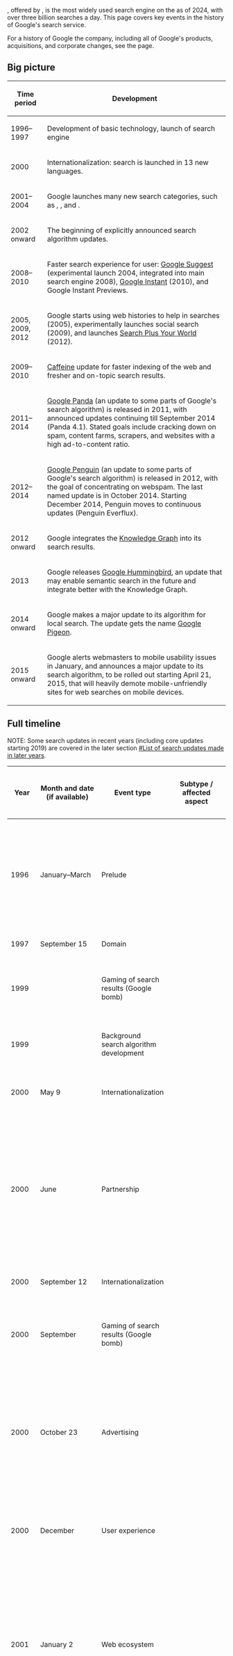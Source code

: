 {{Attribute English Wikipedia|original-exists=yes|substantial-edits=yes}}

{{w|Google Search}}, offered by {{w|Google}}, is the most widely used search engine on the {{w|World Wide Web}} as of 2024, with over three billion searches a day. This page covers key events in the history of Google's search service.

For a history of Google the company, including all of Google's products, acquisitions, and corporate changes, see the {{w|history of Google}} page.

==Big picture==

{| class="wikitable sortable"
! Time period !! Development
|-
| 1996–1997 || Development of basic technology, launch of search engine
|-
| 2000 || Internationalization: search is launched in 13 new languages.
|-
| 2001–2004 || Google launches many new search categories, such as {{w|Google News}}, {{w|Google Books}}, and {{w|Google Scholar}}.
|-
| 2002 onward || The beginning of explicitly announced search algorithm updates.
|-
| 2008–2010 || Faster search experience for user: [[wikipedia:Google Suggest|Google Suggest]] (experimental launch 2004, integrated into main search engine 2008), [[wikipedia:Google Instant|Google Instant]] (2010), and Google Instant Previews.
|-
| 2005, 2009, 2012 || Google starts using web histories to help in searches (2005), experimentally launches social search (2009), and launches [[wikipedia:Search Plus Your World|Search Plus Your World]] (2012).
|-
| 2009–2010 || [[wikipedia:Google Caffeine|Caffeine]] update for faster indexing of the web and fresher and on-topic search results.
|-
| 2011–2014|| [[wikipedia:Google Panda|Google Panda]] (an update to some parts of Google's search algorithm) is released in 2011, with announced updates continuing till September 2014 (Panda 4.1). Stated goals include cracking down on spam, content farms, scrapers, and websites with a high ad-to-content ratio.
|-
| 2012–2014 || [[wikipedia:Google Penguin|Google Penguin]] (an update to some parts of Google's search algorithm) is released in 2012, with the goal of concentrating on webspam. The last named update is in October 2014. Starting December 2014, Penguin moves to continuous updates (Penguin Everflux).
|-
| 2012 onward || Google integrates the [[wikipedia:Knowledge Graph|Knowledge Graph]] into its search results.
|-
| 2013 || Google releases [[wikipedia:Google Hummingbird|Google Hummingbird]], an update that may enable semantic search in the future and integrate better with the Knowledge Graph.
|-
| 2014 onward || Google makes a major update to its algorithm for local search. The update gets the name [[wikipedia:Google Pigeon|Google Pigeon]].
|-
| 2015 onward || Google alerts webmasters to mobile usability issues in January, and announces a major update to its search algorithm, to be rolled out starting April 21, 2015, that will heavily demote mobile-unfriendly sites for web searches on mobile devices.
|}

==Full timeline==

NOTE: Some search updates in recent years (including core updates starting 2019) are covered in the later section [[#List of search updates made in later years]].

{| class="wikitable sortable"
! Year !! Month and date (if available) !! Event type !! Subtype / affected aspect !! Affected algorithm or specific entity !! Event
|-
| 1996 || January–March || Prelude || || || [[wikipedia:Larry Page|Larry Page]] and [[wikipedia:Sergey Brin|Sergey Brin]], graduate students in computer science at [[wikipedia:Stanford University|Stanford University]], begin working on [[wikipedia:BackRub|BackRub]], the precursor to Google Search, as well as on the underlying technology for it that they call {{w|PageRank}} (a pun on Page's surname and the "page" in webpage). Page begins work alone initially, supported by a [[wikipedia:National Science Foundation|National Science Foundation]] Graduate Fellowship, and Brin joins him shortly thereafter. The project is an outgrowth of their work on the [[wikipedia:Stanford Digital Library Project|Stanford Digital Library Project]].<ref name="Anatomy">{{Cite journal
| volume = 35
| page = 3
| last = Brin
| first = Sergey
|author2=Lawrence Page
 | title = The Anatomy of a Large-Scale Hypertextual Web Search Engine
| journal = Computer Networks and ISDN Systems
| accessdate = July 24, 2008
| year = 1996
| url = https://citeseerx.ist.psu.edu/viewdoc/summary?doi=10.1.1.109.4049 | doi = 10.1016/S0169-7552(98)00110-X
}}</ref><ref>{{Cite journal
| volume = 21
| pages = 37–47
| last = Brin
| first = Sergey
|author2=Rajeev Motwani |author3=Terry Winograd
 | title = What can you do with a web in your pocket
| journal = Data Engineering Bulletin
| accessdate = July 24, 2009
| year = 1998
| url = https://citeseerx.ist.psu.edu/viewdoc/summary?doi=10.1.1.107.7614
}}</ref><ref>[https://www.nsf.gov/awardsearch/showAward.do?AwardNumber=9411306 The Stanford Integrated Digital Library Project], Award Abstract #9411306, September 1, 1994 through August 31, 1999 (Estimated), award amount $521,111,001</ref><ref>{{cite journal
| doi = 10.1126/science.323.5910.54
| volume = 323
| issue = 5910
| pages = 54–58
| last = Mervish
| first = Jeffrey
| title = NSF Rethinks Its Digital Library
| journal = Science
| date = January 2, 2009
| pmid = 19119211
}}</ref> Web crawling begins in March.
|-
| 1997 || September 15 || Domain || || || The domain Google.com is registered.<ref name=official-google-history>{{cite web|url=https://www.google.com/about/company/history/|archive-url = https://web.archive.org/web/20140401144119/https://www.google.com/about/company/history/|archive-date = April 1, 2014|title = Our history in depth|publisher = Google}}</ref>
|-
| 1999 || || Gaming of search results (Google bomb) || || || The first known instance of a {{w|Google bomb}} is reported around this time, with a search for "more evil than Satan itself" bringing up the Microsoft website. The perpetrators of the Google bomb are not known.<ref name=google-bomb>{{Cite web|url = https://www.clickz.com/google-bombs-arent-so-scary/61942/|title = Google Bombs Aren't So Scary. Based on some articles out there, you might think it's easy to manipulate the results on Google. It's not as simple as it may seem.|last = Sullivan|first = Danny|date = May 1, 2002|accessdate = June 2, 2019|publisher = ClickZ}}</ref>
|-
| 1999 || || Background search algorithm development || || || The {{w|Hilltop algorithm}} is developed by {{w|Krishna Bharat}} (at {{w|Compaq Systems Research Center}} at the time) and {{w|George A. Mihăilă}} (at {{w|University of Toronto}}). It would eventually be acquired by Google in 2003 (where Bharat would be working at the time) and used to power Google News.
|-
| 2000 || May 9 || Internationalization || || || Google adds ten new languages: [[w:French language|French]], [[w:German language|German]], [[w:Italian language|Italian]], [[w:Swedish language|Swedish]], [[w:Finnish language|Finnish]], [[w:Spanish language|Spanish]], [[w:Portuguese language|Portuguese]], [[w:Dutch language|Dutch]], [[w:Norwegian language|Norwegian]] and [[w:Danish language|Danish]].<ref name=official-google-history/>
|-
| 2000 || June || Partnership || || || {{w|Yahoo!}} switches its search engine from {{w|Inktomi}} to {{w|Google Search}}. An article on the switch in ''{{w|The Guardian}}'' says that the likely reasons are Google's technical superiority, larger and more comprehensive index, and its not taking money to boost search rankings. At this time, Yahoo! is a widely known brand while Google is still a more niche product used mainly by a more technically savvy audience.<ref>{{cite web|url = https://www.theguardian.com/technology/2000/jul/02/searchengines.columnists|title = Why's Yahoo gone to Google? Search me|date = July 2, 2000|accessdate = November 30, 2024|last = Naughton|first = John|publisher = The Guardian}}</ref> Some would claim retrospectively that this would play a key role in spreading the word about Google, given that as part of the deal, Yahoo! links to Google as the technology powering its search engine; however, the relative importance of this factor, compared to the role of word of mouth, is unclear.<ref>{{cite web|url = https://searchengineland.com/2000-in-review-adwords-launches-yahoo-partners-with-google-34831|title = 2000 In Review: AdWords Launches; Yahoo Partners With Google; GoTo Syndicates. This article is part of a series, a review of the 2000 decade and search developments. Below, major events from the year 2000 in consumer search. For the complete series, see the introduction, The Google Decade: Search In Review, 2000 To 2009. Google Launches AdWords To me, the big story of 2000 was Google’s launch|last = Sullivan|first = Danny|publisher = Search Engine Land|date = February 1, 2010|accessdate = November 30, 2024}}</ref>
|-
| 2000 || September 12 || Internationalization || || || Google launches search services in [[wikipedia:Japanese language|Japanese]], [[wikipedia:Chinese language|Chinese]], and [[wikipedia:Korean language|Korean]].<ref>{{cite web|url=https://googlepress.blogspot.com/2000/09/google-launches-new-japanese-chinese.html|title =  Google Launches New Japanese, Chinese, and Korean Search Services: Company Continues Aggressive Global Expansion To Bring Award-Winning Search Engine To Internet Users Worldwide|publisher = Google|date = September 12, 2000|accessdate = February 1, 2014}}</ref>
|-
| 2000 || September || Gaming of search results (Google bomb) || || || A Google bomb is created around this time by ''Hugedisk Men's Magazine'', an online humor magazine, with the search term "dumb motherfucker" linked to a website selling {{w|George W. Bush}} merchandise. A similar attempt for an {{w|Al Gore}} website is not successful.<ref>{{cite news|url=https://www.wired.com/news/technology/0,1282,41401,00.html |last=Manjoo |first=Fahrad |title=Google Link is Bush League |date=January 25, 2001 |work=Wired News |archiveurl=https://web.archive.org/web/20010405062025/https://www.wired.com/news/technology/0%2C1282%2C41401%2C00.html |archivedate=April 5, 2001 |accessdate=January 26, 2007 |deadurl=yes |df=mdy-all }}</ref><ref>{{cite news|url=https://blog.wired.com/monkeybites/2007/01/earlier_today_m.html|title=Remembering the First Google Bomb|first=Michael|last=Calore|author2=Scott Gilbertson|date=January 26, 2001|work=Wired News|accessdate=January 27, 2007 |archiveurl = https://web.archive.org/web/20070225081940/https://blog.wired.com/monkeybites/2007/01/earlier_today_m.html |archivedate = February 25, 2007}}</ref>
|-
| 2000 || October 23 || Advertising || || || {{w|Google AdWords}} launches with 350 customers.<ref name=official-google-history/> Historically, Google's search results were completely free of financial influence from the sites appearing on the page; with this change, the "organic" search results (the normal search results) continue to be free of financial influences, and the paid search advertisements are clearly delineated from the organic search results.<ref name=evolution-of-search-video>{{cite web|url = https://www.youtube.com/watch?v=mTBShTwCnD4|title = The Evolution of Search|publisher = Google|date = November 27, 2011|accessdate = November 30, 2024}}</ref> AdWords is Google's second advertising program, after Premium Sponsorships that were launched in August 2000 (that would eventually be subsumed into AdWords).<ref>{{cite web|url = https://searchengineland.com/google-adwords-turns-15-a-look-back-at-the-origins-of-a-60-billion-business-234579|title = Google AdWords Turns 15: A Look Back At The Origins Of A $60 Billion Business. AdWords launched with 350 advertisers in 2000. Today, more than 1 million advertisers generate tens of billions in revenue for the company.|last = Marvin|first = Ginny|date = October 28, 2015|accessdate = November 30, 2024|publisher = Search Engine Land}}</ref>
|-
| 2000 || December || User experience || || || {{w|Google Toolbar}} is released, allowing people to search without visiting the Google homepage, and also offering them more information about the webpages they visit.<ref name=official-google-history/> Some commentators have argued that this marks the beginning of [[wikipedia:search engine optimization|search engine optimization]] and the [[wikipedia:Google Dance|Google Dance]].<ref name=moz>{{cite web|url=https://moz.com/google-algorithm-change|title = Google Algorithm Change History|publisher = [[wikipedia:SEOmoz|SEOmoz]]|accessdate = February 1, 2014}}</ref>
|-
| 2001 || January 2 || Web ecosystem || || || {{w|Wikipedia}} (specifically, English Wikipedia) launches as a side project of Nupedia and starts growing rapidly. Wikipedia would eventually launch in hundreds of languages and become the most widely used reference website on the Internet. Wikipedia results generally meet at least a minimum of quality standards and are not spam, and starting around the late 2000s, Google would often rank Wikipedia highly in many kinds of search results, thereby guaranteeing that it was offering at least one search result that was not spam and of at least moderately high quality. However, over time, as the web would expand to become home to a wider range of reference websites, Google's reliance on Wikipedia would reduce.
|-
| 2001 || April 6 || Gaming of search results (Google bomb) || || || Adam Mathes coins the term ''talentless hack''. He creates a Google bomb for the term "talentless hack" to the website of his friend Andy Pressman by recruiting fellow webloggers to link to his friend's page with the desired term.<ref>{{cite web|first=Adam|last=Mathes|url=https://uber.nu/2001/04/06/|title=Filler Friday: Google Bombing|date=April 6, 2001|deadurl=yes|archiveurl=https://web.archive.org/web/20050715083840/https://uber.nu/2001/04/06/|archivedate=July 15, 2005|df=mdy-all}}</ref>
|-
| 2001 || July || Search category || || || Google launches {{w|Google Image Search}} with over 250 million images in its search database.<ref name=official-google-history/>
|-
| 2001 || September 11 || || || || The {{w|September 11 attacks}} take place, with two planes flying into the Twin Towers in New York City. At this time, Google's index is updated monthly, so it does not pick up information about the attacks, so users searching for information about the Twin Towers are shown outdated search results about the Twin Towers rather than about the recent developments. Google addresses this by manually adding links to news websites that are covering recent developments. This leads Google to start focusing on more frequent crawling and indexing. It is also the impetus for Google engineer {{w|Krishna Bharat}} to get the idea for, and lead the development of, {{w|Google News}}.<ref name=evolution-of-search-video/><ref>{{cite web|url = https://www.teknicks.com/blog/how-9-11-changed-google-forever/|title = How 9/11 Changed Google Forever|last = Bahto|first = Alyssa|publisher = teknicks|date = September 11, 2013|accessdate = November 30, 2024}}</ref>
|-
| 2001 || December || Review || || || Google releases its first annual {{w|Google Zeitgeist}}.<ref name=official-google-history/>
|-
| 2002 || || || || || The {{w|Googlefight}} website (unaffiliated with Google), that allows people to compare results of two search queries on Google, likely launches in this year. It is given permission by Google to use the name sometime during the year.<ref>{{cite web|url = https://www.googlefight.com/about.php|title = About us|publisher = Googlefight|accessdate = June 8, 2019}}</ref>
|-
| 2002 || January 8 || || || || The term {{w|Googlewhack}} is introduced by Gary Stock for a search query that has exactly two words, without quotes, and returns exactly one result.<ref>{{cite web|url = https://unblinking.com/heh/googlewhack.htm|title = Googlewhacking: The Search for 'The One'|last = Stock|first = Gary|date = January 8, 2002|accessdate = June 8, 2019}}</ref>
|-
| 2002 || September || Search category || || || Google launches {{w|Google News}},<ref name=official-google-history/> a year after the September 11, 2001 attacks that were the impetus for this launch.<ref name=evolution-of-search-video/>
|-
| 2002 || September || Search algorithm update || Ranking || || Google makes the first publicly announced update to its search algorithm.<ref name=moz/> A number of Internet commentators view this as the death of {{w|PageRank}} (the name for Google's system for ranking pages) and a significant decline in the quality of Google's search results.<ref name=webmasterworld>{{cite web|url=https://www.webmasterworld.com/forum3/5688.htm|title = September, 2002 Google Update Discussion - Part 1|publisher = Google News Archive Forum|date = February 1, 2014}}</ref><ref>{{cite web|url=https://level343.com/article_archive/2011/03/14/dancing-the-google-dance-one-algo-change-two-algo-change-go/|title = Dancing the Google Dance: And a One Algo Change, Two Algo Change, Go!|publisher = Level343.com|date = March 14, 2011|accessdate = February 1, 2014}}</ref><ref>{{cite web|url=https://www.wired.com/culture/lifestyle/news/2002/10/55597|title = Google Degraded? Geeks Aghast|date = October 5, 2002|accessdate = February 1, 2014|publisher = ''[[wikipedia:Wired Magazine|Wired Magazine]]''|last = Boutin|first = Paul}}</ref>
|-
| 2002 || October || Partnership || || || Yahoo!, that had already been using Google, makes a switch to use Google's crawler-based search results as its primary search results, deprioritizing its directory listings (which are still available but no longer used to power the default search experience).<ref>{{cite web|url = https://www.searchenginewatch.com/2003/03/04/where-are-they-now-search-engines-weve-known-loved/|title = Where Are They Now? Search Engines We've Known and Loved|last = Sullivan|first = Danny|date = March 4, 2003|accessdate = November 30, 2024|publisher = Search Engine Watch}}</ref>
|-
| 2002 || December 12 || Search category || || || Google launches Froogle (a play on "frugal"), a price comparison service whose index is built based on Google's web crawler. Froogle would later be renamed Google Product Search and eventually Google Shopping.
|-
| 2003 || February || Search algorithm update || || || Google acquires the patent for the {{w|Hilltop algorithm}} (developed in 1999) and implements it in Google News. Krishna Bharat, one of the developers of the Hilltop algorithm, is leading Google News at the time of the acquisition.
|-
| 2003 || February || Search algorithm update || Indexing, ranking || || Google announces the ''Boston'' update at SES Boston. This is the oldest of Google's named search algorithm updates. Boston begins a trend of monthly updates that affect both indexing and ranking, with each update causing significant changes in search ranking (compared to very little change at other times), with SEOs watching closely, a phenomenon that would be dubbed the Google Dance. This would continue until the Fritz update in July 2003.<ref name=moz/>
|-
| 2003 || April || Search algorithm update || Ranking || Combating low-quality content and bad SEO tactics || Google announces the ''Cassandra'' update. The update claims to crack down on link spam, including mutual links between co-owned websites, as well as hidden text and hidden links.<ref name=moz/><ref name="WebmasterWorld forum">{{cite web|url=https://www.webmasterworld.com/forum3/11622.htm|title = Cassandra: Google update algo analysis thread. NO whining or cheering about how your site is doing in this one.|publisher = WebmasterWorld (forum)|accessdate = February 1, 2014}}</ref>
|-
| 2003 || May || Search algorithm update || Indexing, ranking || || Google announces the ''Dominic'' update. Commentators believe that the update affects the way backlinks are counted, and many webmasters report new bots from Google that bounced.<ref name=moz/><ref>{{cite web|url=https://www.webmasterworld.com/forum3/13088-1-30.htm?highlight=dominic#msg160172|title = Understanding Dominic - Part 2|publisher = WebmasterWorld (forum)|accessdate = February 1, 2014}}</ref>
|-
| 2003 || June || Search algorithm update || || || Google announces what will later turn out to have been the last of its regular monthly updates. This update is called the ''Esmeralda'' update.<ref name=moz/><ref>{{cite web|url=https://www.kuro5hin.org/story/2003/6/23/201523/090|title = Google Update Esmeralda|date = June 24, 2003|accessdate = February 1, 2014}}</ref>
|-
| 2003 || July || Search algorithm update || Indexing || || Google announces the ''Fritz'' update, and also a change to its update policy, as it moves towards continuous rather than batch processing of updates to its index. While algorithm updates still happen in larger discrete batches, index updates are now continuous, which gets rid of the big swings (the "Google Dance") that occurred during big index updates in the past, while increasing day-over-day volatility in search results.<ref name=moz/><ref>{{cite web|url=https://www.mattcutts.com/blog/explaining-algorithm-updates-and-data-refreshes/|title = Explaining algorithm updates and data refreshes|last = Cutts|first = Matt|date = December 23, 2006|accessdate = November 30, 2024}}</ref><ref name=wired-search-history>{{cite web|url=https://www.wired.com/magazine/2010/02/ff_google_algorithm/all/1|title = Exclusive: How Google’s Algorithm Rules the Web|last = Levy|first = Steven|date = February 22, 2010|accessdate = February 1, 2014|publisher = ''[[wikipedia:Wired Magazine|Wired Magazine]]''}}</ref>
|-
| 2003 || September || Search algorithm update || Indexing || || Google announces a "supplemental index" in order to be able to index some parts of the web more rapidly.<ref>{{cite web|url=https://searchenginewatch.com/article/2067049/Search-Engine-Size-Wars-Googles-Supplemental-Results|title = Search Engine Size Wars & Google's Supplemental Results|last = Sullivan|first = Danny|authorlink = Danny Sullivan (technologist)|date = September 2, 2003|accessdate = February 1, 2014|publisher = Search Engine Watch}}</ref> The supplemental index would eventually be scrapped.
|-
| 2003 || November || Search algorithm update || Ranking || Combating low-quality content and bad SEO tactics || Google announces the ''Florida'' update, which commentators consider game-changing in that it completely destroys the value of 1990s SEO tactics and ushers in a new era of search engine optimization.<ref>{{cite web|url=https://searchenginewatch.com/article/2066309/What-Happened-To-My-Site-On-Google|title = What Happened To My Site On Google?|last = Sullivan|first = Danny|authorlink = Danny Sullivan (technologist)|date = December 7, 2003|accessdate = February 1, 2014|publisher = Search Engine Watch}}</ref><ref>{{cite web|url = https://www.webmasterworld.com/google_archive/18347.htm|title = Update Florida - Nov 2003 Google Update. Looks like an Old Fashioned Dance Baby!|date = November 14, 2003|accessdate = November 30, 2024|publisher = Webmaster World}}</ref> The update is so significant that it would continue to be discussed and studied in the 2020s.<ref>{{cite web|url = https://searchengineland.com/google-florida-update-434540|title = Google’s Florida update: 20 years since the SEO ‘volcanic eruption’ Dive into the 2003 Google algorithm update's seismic impact on SEO and its lasting effects on the industry.|last = Grehan|first = Mike|publisher = Search Engine Land|date = November 14, 2023|accessdate = November 30, 2024}}</ref><ref>{{cite web|url = https://www.searchenginejournal.com/google-algorithm-history/florida-update/|title = Google Florida: The First Major Algorithm Update. A catastrophic Google algorithm update dubbed Florida hit the SEO world with a vengeance in 2003. Here's why it still matters today.|last = Montti|first = Roger|publisher = Search Engine Journal|date = May 11, 2020|accessdate = November 30, 2024}}</ref>
|-
| 2003 || December || Search category || || || Google launches Google Print, that would later become {{w|Google Books}}.<ref name=official-google-history/>
|-
| 2004 || January || Search algorithm update || Ranking || Combating low-quality content and bad SEO tactics || Google announces the ''Austin'' update, to continue with the work of combating SEO tactics that ''Florida'' had made good progress on.<ref name=moz/><ref>{{cite web|url=https://www.searchenginejournal.com/the-latest-on-update-austin-googles-january-update/237/|title = The latest on update Austin (Google’s January update)|date = January 31, 2004|publisher = Search Engine Journal|accessdate = February 1, 2014}}</ref><ref>{{cite web|url=https://www.search-marketing.info/newsletter/articles/austin-florida.htm|title = Google Update Austin: Google Update Florida Again|last = Wall|first = Aaron|date = January 2004|accessdate = February 1, 2014|publisher = Search Marketing Journal}}</ref>
|-
| 2004 || February 17–20 || Search algorithm update || Indexing || || Google announces the ''Brandy'' update, a massive index expansion, Latent Semantic Indexing (LSI), increased attention to anchor text relevance, and the concept of link "neighborhoods."<ref name=moz/><ref>{{cite web|url=https://www.webpronews.com/googles-brandy-update-exposed-2004-02|title = Google’s Brandy Update Exposed|last = French|first = Garrett|date = February 17, 2004|accessdate = February 1, 2014|publisher = ''[[wikipedia:WebProNews|WebProNews]]''}}</ref><ref>{{Cite web|url=https://www.sitepoint.com/brandy-google-update/|title = How To Beat Google’s ‘Brandy’ Update|publisher = Sitepoint|date = March 8, 2004|accessdate = February 1, 2014}}</ref>
|-
| 2004 || August 19 || Parent company update || || || Google has its initial public offering (IPO) and becomes a public company.
|-
| 2004 || October || Search category || || || Google launches {{w|Google Scholar}}, its search service for academic publications.<ref name=official-google-history/>
|-
| 2004 || December || User experience || Search suggestions || || {{w|Google Suggest}} is introduced as a {{w|Google Labs}} feature. This makes search suggestions as a person is typing a search query.<ref name=suggest-sel>{{cite web|url=https://searchengineland.com/googlecom-finally-gets-google-suggest-feature-14626|title = Google.com Finally Gets Google Suggest Feature|last = Sullivan|first = Danny|authorlink = Danny Sullivan (technologist)|publisher = [[wikipedia:Search Engine Land|Search Engine Land]]|date = August 25, 2008|accessdate = February 2, 2014}}</ref><ref name=suggest-official>{{cite web|url=https://googleblog.blogspot.com/2008/08/at-loss-for-words.html|title = At a loss for words?|date = August 25, 2008|publisher = Official Google Blog|accessdate = February 2, 2014}}</ref>
|-
| 2005 || January || Search algorithm update || Indexing || Combating low-quality content and bad SEO tactics || To combat link spam, Google, [[wikipedia:Yahoo!|Yahoo!]] and [[wikipedia:Microsoft|Microsoft]] collectively introduce the [[wikipedia:nofollow|nofollow]] attribute.<ref name=moz/><ref>{{Cite web|url=https://searchenginewatch.com/article/2062985/Google-Yahoo-MSN-Unite-On-Support-For-Nofollow-Attribute-For-Links|title = Google, Yahoo, MSN Unite On Support For Nofollow Attribute For Links|last = Sullivan|first = Danny|authorlink = Danny Sullivan (technologist)|date = January 18, 2005|accessdate = February 1, 2014|publisher = Search Engine Watch}}</ref>
|-
| 2005 || February 2 || Search algorithm update || || || Google announces the ''Allegra'' update, whose effects are unclear.<ref name=moz/><ref>{{cite web|url=https://searchenginewatch.com/article/2047678/Googles-Feb.-2005-Update|title = Google's Feb. 2005 Update|last = Sullivan|first = Danny|authorlink = Danny Sullivan (technologist)|date = February 10, 2005|accessdate = February 1, 2014|publisher = Search Engine Watch}}</ref><ref>{{cite web|url=https://www.webmasterworld.com/forum30/27801.htm|title = Update Allegra - Google Update 2-2-2005|publisher = Webmaster World (forum)|accessdate = February 1, 2014}}</ref>
|-
| 2005 || February 8 || Search category || || || Google launches {{w|Google Maps}}, a web mapping platform. While different in appearance than a search engine, with more mapping-specific functionality such as street view, directions (walking, transit, driving), traffic conditions, etc., Google Maps would, with the launch of universal search and over the years, get integrated into the search experience, particularly for use cases such as local search.
|-
| 2005 || May || Search algorithm update || || || Google announces the ''Bourbon'' update.<ref name=moz/><ref>{{cite web|url=https://battellemedia.com/archives/2005/06/google_update_bourbon.php|title = Google Update "Bourbon"|date = June 1, 2005|accessdate = February 1, 2014|publisher = Battelle Media|last = Battelle|first = John|authorlink = John Battelle}}</ref><ref>{{cite web|url=https://www.seroundtable.com/archives/002130.html|title = Bourbon Update Survival Kit|last = Schwartz|first = Barry|date = June 27, 2005|accessdate = February 1, 2014|publisher = [[wikipedia:Search Engine Roundtable|Search Engine Roundtable]]}}</ref><ref>{{cite web|url=https://searchenginewatch.com/article/2061927/GoogleGuy-Shares-Advice-About-May-2005-Bourbon-Update|title = GoogleGuy Shares Advice About May 2005 "Bourbon" Update|date = June 1, 2005|accessdate = February 1, 2014|last = Price|first = Gary|publisher = Search Engine Watch}}</ref>
|-
| 2005 || June || Tools for websites || || Sitemaps || Google allows webmasters to submit XML sitemaps, bypassing the need for HTML sitemaps.<ref name=moz/><ref>{{cite web|url=https://searchenginewatch.com/article/2061916/New-Google-Sitemaps-Web-Page-Feed-Program|title = New "Google Sitemaps" Web Page Feed Program|last = Sullivan|first = Danny|authorlink = Danny Sullivan (technologist)|date = June 2, 2005|accessdate = February 1, 2014|publisher = Search Engine Watch}}</ref>
|-
| 2005 || June || User experience || Personalization || || Google launches personalized search that automatically taps into users' [[w:Google Web History|web histories]].<ref>{{cite web|url=https://googleblog.blogspot.com/2005/06/search-gets-personal.html|title = Search gets personal|date = June 28, 2005|accessdate = February 1, 2014|publisher = Google blog}}</ref><ref>{{Cite web|url=https://searchenginewatch.com/article/2061728/Google-Relaunches-Personal-Search-This-Time-It-Really-Is-Personal|title = Google Relaunches Personal Search - This Time, It Really Is Personal|last = Sullivan|first = Danny|authorlink = Danny Sullivan (technologist)|date = June 28, 2005|accessdate = February 1, 2014|publisher = Search Engine Watch}}</ref>
|-
| 2005 || June || User experience || Mobile search || || Google launches Google Mobile Web Search.<ref name=official-google-history/>
|-
| 2005 || September || Search algorithm update || Ranking || || Although Google denies running an update, {{w|Matt Cutts}} clarifies that [[wikipedia:PageRank|PageRank]] was refreshed for some pages recently (with a three-month refresh cycle) causing changes to many site ranks. Observers call this the ''Gilligan'' update.<ref name=moz/><ref>{{cite web|url=https://www.mattcutts.com/blog/whats-an-update/|title = What’s an update?|last = Cutts|first = Matt|authorlink = Matt Cutts|date = September 8, 2005|accessdate = February 1, 2014}}</ref><ref>{{cite web|url=https://searchenginewatch.com/article/2061165/Googles-Cutts-Says-Not-An-Update-I-Say-An-Update-Just-Not-A-Dance|title = Google's Cutts Says Not An Update - I Say An Update, Just Not A Dance|last = Sullivan|first = Danny|authorlink = Danny Sullivan (technologist)|date = September 9, 2005|accessdate = February 1, 2014|publisher = Search Engine Watch}}</ref>
|-
| 2005 || September–November || Search algorithm update || || || Google announces and rolls out the ''Jagger'' update in three stages, one in September, one in October, one in November.<ref name=moz/><ref>{{cite web|url=https://www.seroundtable.com/archives/002711.html|title = A Review Of The Jagger 2 Update|date = October 26, 2005|last= Pfeiffer|first = Ben|accessdate = February 1, 2014|publisher = [[wikipedia:Search Engine Roundtable|Search Engine Roundtable]]}}</ref><ref>{{cite web|url=https://www.webmasterworld.com/forum30/32004.htm|title = Dealing With Consequences of Jagger Update: Your site dropped? Lost rankings? What to do now?|publisher = Webmaster World (forum)|accessdate = February 1, 2014}}</ref>
|-
| 2005 || December (rollout continues till March 2006) || Search algorithm update || Indexing || || Google begins rolling out the ''Big Daddy'' update, continuing for the next few months until March 2006. The update changes URL canonization, site redirects, and related items.<ref name=moz/><ref>{{cite web|url=https://www.mattcutts.com/blog/indexing-timeline/|title = Indexing timeline|date = May 16, 2006|accessdate = February 1, 2014|last = Cutts|first = Matt|authorlink = Matt Cutts}}</ref>
|-
| 2006 || March 21 || Web ecosystem || || || {{w|Twitter}} launches. Twitter would grow into one of the leading sources of public, real-time information, helping create a more real-time public web and informing Google's efforts to make its own search more real-time.
|-
| 2006 || April 26 || Tools for websites || Private communication between websites and Google || Google Search Console || Building on the sitemaps functionality it had introduced last year, Google launches Webmaster Tools.<ref>{{cite web|url = https://developers.google.com/search/blog/2006/04/whole-new-look-and-lot-more_26|title = A whole new look and a lot more|last = Fox|first = Vanessa|publisher = Google Search Central Blog|date = April 26, 2006|accessdate = December 1, 2024}}</ref> This would eventually morph into {{w|Google Search Console}} in 2015.<ref name=webmaster-tools-becomes-search-console/>
|-
| 2006 || May || Analytics || Public information on search trends || || Google releases {{w|Google Trends}} to make it easy to visualize the popularity of searches over time.<ref name=official-google-history/>
|-
| 2006 || October 5 || Search category || || || Google launches {{w|Google Code Search}} as part of {{w|Google Labs}}. This searches through open-source code repositories and allows the use of regular expressions in search, making it similar to a {{w|grep}} tool. The discontinuation of the service would be announced in October 2011 and the service would remain online until March 2013.
|-
| 2006 || October 23 || Customized search || || || Google publicly launches Google Custom Search. The main part of this is Custom Search Engine, a functionality that allows users to build search engines with their own custom modifications of Google Search, specifically, restriction of the search queries to a subset of the web (e.g., a specific set of domains).<ref>{{cite web|title=The Power of Google Search is Now Customizable|url=https://googlepress.blogspot.com/2006/10/power-of-google-search-is-now_23.html|publisher=Google|date = October 23, 2006|accessdate = July 13, 2019}}</ref> This would eventually be renamed {{w|Google Programmable Search Engine}}.
|-
| 2006 || December 14 || Search category || || || Google launches {{w|Google Patents}}, a search engine that indexes patents and patent applications.
|-
| 2007 || May 16 || Search algorithm update || Ranking, presentation || || Google launches Universal Search, integrating traditional search results with results from {{w|Google News}}, {{w|Google Image Search}}, Google Video Search, and other verticals. This is believed to be a major milestone in the user experience.<ref name=official-google-history/><ref name=moz/><ref>{{cite web|url=https://googleblog.blogspot.com/2007/05/universal-search-best-answer-is-still.html|title = Universal search: The best answer is still the best answer|date = May 16, 2007|last = Mayer|first = Marissa|authorlink = Marissa Mayer|publisher = Official Google Blog|accessdate = February 2, 2014}}</ref><ref>{{cite web|url=https://searchengineland.com/google-20-google-universal-search-11232|title = Google Launches "Universal Search" & Blended Results|last = Sullivan|first = Danny|authorlink = Danny Sullivan (technologist)|publisher = [[wikipedia:Search Engine Land|Search Engine Land]]|date = May 16, 2007|accessdate = February 2, 2014}}</ref>
|-
| 2007 || June || Search algorithm update || || || The ''Buffy'' update happens. It is not considered a deliberate update, but rather an accumulation of many smaller changes.<ref name=moz/><ref>{{cite web|url=https://www.mattcutts.com/blog/smx-seattle-wrap-up/|last = Cutts|first = Matt|title = SMX Seattle wrap-up|authorlink = Matt Cutts|date = June 17, 2007|accessdate = February 2, 2014}}</ref><ref>{{cite web|url=https://www.seroundtable.com/archives/013882.html|title = Google "Buffy" Update - June Google.com Update|date = June 18, 2007|accessdate = February 2, 2014|last = Schwartz|first = Barry|publisher = [[wikipedia:Search Engine Roundtable|Search Engine Roundtable]]}}</ref>
|-
| 2008 || March 14 || Transparency || Quality raters guidelines || || For the first time on record, Google's quality raters guidelines are leaked.<ref>{{cite web|url = https://searchengineland.com/the-google-quality-raters-handbook-13575|title = The Google Quality Raters Handbook|date = March 14, 2008|accessdate = January 20, 2019|last = Schwartz|first = Barry}}</ref> Updated versions of the guidelines would continue to be leaked for several years until Google finally decides to make the guidelines publicly available in November 2015.<ref name=qrg-release/>
|-
| 2008 || March 24 || User experience || Iterative search || || The ''New York Times'' reports that Google now offers "search within search": when people search for names of websites, the top search result, which links to the website, may include a search box to further search within the website.<ref>{{cite web|url = https://www.nytimes.com/2008/03/24/business/media/24ecom.html|title = A New Tool From Google Alarms Sites|date = March 24, 2008|accessdate = June 2, 2019|publisher = New York Times}}</ref>
|-
| 2008 || March/April || Search algorithm update || Ranking || || The ''Dewey'' update seems to lead to a large-scale shuffling of results. Some observers believe that Google is pushing its own properties, such as {{w|Google Books}}, but evidence of this is limited.<ref name=moz/><ref>{{cite web|url=https://www.seroundtable.com/archives/016754.html|title = Google's Cutts Asking for Feedback on March/April '08 Update (The "Dewey" Update)|last = Schwartz|first = Barry|date = April 2, 2008|accessdate = February 2, 2014|publisher = [[wikipedia:Search Engine Roundtable|Search Engine Roundtable]]}}</ref>
|-
| 2008 || August 25 || User experience || Search suggestions || || {{w|Google Suggest}} (later called Autocomplete), originally launched as a Labs feature in December 2004, now becomes part of Google's main site.<ref name=official-google-history/><ref name=suggest-sel/><ref name=suggest-official/>
|-
| 2008 || September 2 || Parent company update, complementary product || Browser || || Google releases {{w|Google Chrome}} in beta for Windows (XP and newer). This marks Google's entry into the web browser space. Chrome would eventually get to a market share of over 50% and become the default browser on most Android phones. The relationship of Chrome with Google Search would be multi-fold. First, right from the outset, Google uses an "omnibox" where the address bar serves the dual purpose of being a search bar, so that people can type in either urls or search queries, with the search queries being run using the user's selected search engine (with Google Search being the default selection). Second, and in the reverse direction, information that Google collects from Chrome, suitably anonymized, gives Google a better picture of websites and users' web browsing patterns, which informs its search strategy. For instance, starting in 2021, Google uses core web vitals data collected anonymously through Chrome as part of its page experience signal that is a ranking signal.<ref name=page-experience-rollout-twitter/>
|-
| 2008 || September 23 || Parent company update, complementary product || Operating system || || Google introduced Android at a press conference.<ref>{{Citation |title=T-Mobile launches G1, first Google Android phone – Video |url=https://www.cnet.com/videos/t-mobile-launches-g1-first-google-android-phone/ |access-date=November 21, 2023 |language=en}}</ref> Android would grow to become one of two major mobile operating systems, with iOS being the other one. The default browser on most Android devices would be Chrome and the default search engine would be Google Search, and the collection of Google apps would come preinstalled on most Android phones, helping cement Google's influence on mobile phone use, which would grow over time.
|-
| 2009 || February || Search algorithm update || || || The ''Vince'' update happens. {{w|Matt Cutts}} calls it a minor change, but some SEO commentators consider it major.<ref name=moz/><ref>{{cite web|url=https://searchengineland.com/google-searchs-vince-change-google-says-not-brand-push-16803|title = Google’s Vince Update Produces Big Brand Rankings; Google Calls It A Trust "Change"|last = Schwartz|first = Barry|date = March 5, 2009|accessdate = February 2, 2014|publisher = [[wikipedia:Search Engine Land|Search Engine Land]]}}</ref>
|-
| 2009 || February || Tools for websites || Indexing || Markup syntax || {{w|Google}}, {{w|Microsoft}}, and {{w|Yahoo!}} announce joint support for tags that help bots identify canonical versions of webpages without affecting human visitors.<ref>{{cite web|url=https://www.mattcutts.com/blog/canonical-link-tag/|title = Learn about the Canonical Link Element in 5 minutes|last = Cutts|first = Matt|authorlink = Matt Cutts|date = February 15, 2009|accessdate = February 2, 2014}}</ref><ref>{{cite web|url=https://moz.com/blog/canonical-url-tag-the-most-important-advancement-in-seo-practices-since-sitemaps|title = Canonical URL Tag - The Most Important Advancement in SEO Practices Since Sitemaps|last = Fishkin|first = Rand|date = February 13, 2009|accessdate = February 2, 2014|publisher = [[wikipedia:SEOmoz|SEOmoz]]}}</ref>
|-
| 2009 || August 10 (announced), rollout completed and made live June 8, 2010 || Search algorithm update || Indexing, ranking || Faster updates to search results || Named ''[[w:Google Search#Google Caffeine|Caffeine]]'', this update is announced on August 10, 2009. It promises faster crawling, expansion of the index, and a near-real-time integration of indexing and ranking.<ref name=moz/><ref>{{cite web|url=https://developers.google.com/search/blog/2009/08/help-test-some-next-generation|title = Help test some next-generation infrastructure|date = August 10, 2009|accessdate = February 2, 2014|publisher = Google Webmaster Central Blog}}</ref><ref>{{cite web|url=https://mashable.com/2009/08/10/google-caffeine/|title = Google Caffeine: A Detailed Test of the New Google|last = Parr|first = Ben|authorlink = Ben Parr|date = August 10, 2009|accessdate = February 2, 2014|publisher = ''[[wikipedia:Mashable|Mashable]]''}}</ref><ref>{{cite web|url=https://techcrunch.com/2009/08/10/caffeine-its-google-on-red-bull-or-something/|title = Caffeine: It's Google On Red Bull, Or Something|last = Siegler|first = MG|date = August 10, 2009|accessdate = February 2, 2014|publisher = ''[[wikipedia:TechCrunch|TechCrunch]]''}}</ref><ref>{{cite web|url=https://techcrunch.com/2009/12/28/google-caffeine-faster-search-index/|title = Google Is About To Get Caffeinated With A Faster Search Index|last = Schoenfeld|first = Erick|date = December 28, 2009|accessdate = February 2, 2014|publisher = ''[[wikipedia:TechCrunch|TechCrunch]]''}}</ref> The rollout is made live on June 8, 2010.<ref>{{cite web|url=https://googleblog.blogspot.com/2010/06/our-new-search-index-caffeine.html|title =  Our new search index: Caffeine|date = June 8, 2010|accessdate = February 2, 2014|publisher = Official Google Blog}}</ref><ref>{{cite web|url=https://techcrunch.com/2010/06/08/google-caffeine/|title = Caffeine: Google Finally Brews Its New Pot Of Web Results — 50% Fresher|date = June 8, 2010|accessdate = February 2, 2014|publisher = ''[[wikipedia:TechCrunch|TechCrunch]]''|last = Siegler|first = MG}}</ref><ref>{{cite web|url=https://googleblog.blogspot.com/2010/06/our-new-search-index-caffeine.html|title = Google’s New Indexing Infrastructure "Caffeine" Now Live|last = Fox|first = Vanessa|authorlink = Vanessa Fox|date = June 8, 2010|accessdate = February 2, 2014|publisher = [[wikipedia:Search Engine Land|Search Engine Land]]}}</ref>
|-
| 2009 || October 26 || Search category || Social search || || Google introduces Social Search as a Google Labs feature.<ref>{{cite web|url=https://googleblog.blogspot.com/2009/10/introducing-google-social-search-i.html|title = Introducing Google Social Search: I finally found my friend's New York blog!|date = October 26, 2009|accessdate = February 2, 2014|publisher = Official Google Blog}}</ref> The feature is expanded further in late January 2010.<ref>{{cite web|url=https://googleblog.blogspot.com/2010/01/search-is-getting-more-social.html|title = Search is getting more social|publisher = Official Google Blog|date = January 27, 2010|accessdate = February 2, 2014|last= Heymans|first = Maureen}}</ref>
|-
| 2009 || December 7 || Search category || || Real-time search || Google launches real-time search for real-time {{w|Twitter}} feeds, {{w|Google News}}, and other freshly indexed content.<ref name=moz/><ref>{{cite web|url=https://googleblog.blogspot.com/2009/12/relevance-meets-real-time-web.html|title = Relevance meets the real-time web|date = December 7, 2009|accessdate = February 2, 2014|publisher = Official Google Blog}}</ref><ref>{{cite web|url=https://searchengineland.com/google-launches-real-time-search-31355|title = Google Launches Real Time Search Results|last = Sullivan|first = Danny|authorlink = Danny Sullivan (technologist)|publisher = [[wikipedia:Search Engine Land|Search Engine Land]]|date = December 7, 2009|accessdate = February 2, 2014}}</ref>
|-
| 2010 || Late April, early May || Search algorithm update || Ranking || Combating low-quality content and bad SEO tactics || The update, named ''May Day'', is an algorithm change affecting the long tail. Foreshadowing {{w|Google Panda}}, the update penalizes sites with large amounts of thin content.<ref name=moz/><ref>{{cite web|url=https://searchengineland.com/google-confirms-mayday-update-impacts-long-tail-traffic-43054|title = Google Confirms "Mayday" Update Impacts Long Tail Traffic|date = May 27, 2010|accessdate = February 2, 2014|publisher = [[wikipedia:Search Engine Land|Search Engine Land]]|last = Fox|first = Vanessa|authorlink = Vanessa Fox}}</ref><ref>{{cite web|url=https://www.seroundtable.com/archives/022293.html|title = Video: Google's Matt Cutts On May Day Update|last = Schwartz|first = Barry|publisher = [[wikipedia:Search Engine Roundtable|Search Engine Roundtable]]|date = May 30, 2010|accessdate = February 2, 2014}}</ref>
|-
| 2010 || September 8 || User experience || Search suggestions || || Google launches {{w|Google Instant}}, described as a ''search-before-you-type'' feature: as users are typing, Google predicts the user's whole search query (using the same technology as in [[wikipedia:Google Suggest|Google Suggest]], later called the autocomplete feature) ''and'' instantaneously shows results for the top prediction.<ref>{{cite web|url=https://googleblog.blogspot.com/2010/09/search-now-faster-than-speed-of-type.html|title = Search: now faster than the speed of type|date = September 8, 2010|accessdate = February 2, 2014|publisher = Official Google Blog}}</ref><ref>{{cite web|url=https://techcrunch.com/2010/09/08/google-instant-its-search-before-you-type/|title = Google Instant: It Searches Before You Type|last = Tsotsis|first = Alexia|date = September 8, 2010|accessdate = February 2, 2014|publisher = ''[[wikipedia:TechCrunch|TechCrunch]]''}}</ref><ref>{{cite web|url=https://googleblog.blogspot.com/2010/09/google-instant-behind-scenes.html|title = Google Instant, behind the scenes |date = September 9, 2010|accessdate = February 2, 2014|publisher = Official Google Blog}}</ref> Google claims that this is estimated to save 2–5 seconds per search query.<ref>{{cite web|url=https://www.google.com/insidesearch/features/instant/about.html|title = About Google Instant |publisher = [[wikipedia:Google|Google]]|accessdate = February 2, 2014}}</ref> SEO commentators initially believe that this will have a major effect on [[wikipedia:search engine optimization|search engine optimization]], but soon revise downward their estimate of the impact.<ref name=moz/><ref>{{cite web|url=https://moz.com/blog/google-instant-fewer-changes-to-seo-than-the-average-algo-update|last = Fishkin|first = Rand|publisher = [[wikipedia:SEOmoz|SEOmoz]]|title = Google Instant: Fewer Changes to SEO than the Average Algo Update|date = September 21, 2010|accessdate = February 2, 2014}}</ref> Google Instant would eventually be retired on July 26, 2017, in light of Google's increasing focus on mobile search, since instant search results don't play well with mobile search.<ref name=google-drops-instant-search>{{cite web|url = https://searchengineland.com/google-dropped-google-instant-search-279674|title = Google has dropped Google Instant Search. Several years after Google launched Google Instant, they are killing the default search feature to bring search more inline with mobile devices.|date = July 26, 2017|accessdate = November 30, 2024|last = Schwartz|first = Barry|publisher = Search Engine Land}}</ref>
|-
| 2010 || November 9 || User experience || Information in SERPs || || Google launches Instant Previews, a feature where users can view previews of the ranked pages by hovering over the links in the [[wikipedia:search engine results page|search engine results page]].<ref name=moz/><ref>{{cite web|url=https://googleblog.blogspot.com/2010/11/beyond-instant-results-instant-previews.html|title = Beyond Instant results: Instant Previews|date = November 9, 2010|accessdate = February 2, 2014|publisher = Official Google Blog}}</ref><ref>{{cite web|url=https://mashable.com/2010/11/09/google-instant-previews/|title = Google Now Lets You Preview Search Results Before You Click Them|last = Parr|first = Ben|authorlink = Ben Parr|date = November 9, 2010|accessdate = February 2, 2014|publisher = ''[[wikipedia:Mashable|Mashable]]''}}</ref><ref>{{cite web|url=https://techcrunch.com/2010/11/09/google-instant-previews/|title = Google Instant Previews: Get Ready To Be 5% More Likely Satisfied With Google Search|date = November 9, 2010|accessdate = February 2, 2014|last = Siegler|first = MG|publisher = ''[[wikipedia:TechCrunch|TechCrunch]]''}}</ref> The feature would be dropped in April 2013 due to low usage.<ref name=google-drops-instant-previews>{{cite web|url = https://www.seroundtable.com/google-instant-previews-gone-16699.html|title = Google Drops Instant Previews Over Low Usage|date = April 25, 2013|accessdate = November 30, 2024|last = Schwartz|first = Barry|publisher = Search Engine Roundtable}}</ref>
|-
| 2010 || December 1 || Search algorithm update || Ranking || Combating low-quality content and bad SEO tactics || Google updates its algorithm to penalize websites that provide a bad experience to users. The update is prompted by a November 26 ''{{w|New York Times}}'' story about a fraudulent company called DecorMyEyes that used the publicity generated by negative customer reviews to rise in the search engine rankings.<ref name=moz/><ref>{{cite web|url=https://googleblog.blogspot.com/2010/12/being-bad-to-your-customers-is-bad-for.html|title = Being bad to your customers is bad for business|date = December 1, 2010|accessdate = February 2, 2014|publisher = Official Google Blog|last = Singhal|first = Amit|authorlink = Amit Singhal}}</ref><ref>{{cite web|url=https://www.nytimes.com/2010/11/28/business/28borker.html?_r=2&pagewanted=all&|title = A Bully Finds a Pulpit on the Web|last = Segal|first = David|date = November 26, 2010|accessdate = February 2, 2014|publisher = ''[[wikipedia:New York Times|New York Times]]''}}</ref>
|-
| 2010 || December || Search algorithm update || Ranking || Social signals || Both {{w|Google}} and Microsoft's [[w:Bing (search engine)|Bing]] indicate that they use social signals, including signals from {{w|Twitter}} and {{w|Facebook}}, to rank search results.<ref name=moz/><ref>{{cite web|url=https://searchengineland.com/what-social-signals-do-google-bing-really-count-55389|title = What Social Signals Do Google & Bing Really Count?|date = December 1, 2010|accessdate = February 2, 2014|publisher = [[wikipedia:Search Engine Land|Search Engine Land]]|last = Sullivan|first = Danny|authorlink = Danny Sullivan (technologist)}}</ref><ref>{{cite web|url=https://searchengineland.com/google-webmaster-video-reconfirms-use-of-social-signals-59320|title = Google Webmaster Video Reconfirms Use Of Social Signals|last = Schwartz|first = Barry|date = December 20, 2010|accessdate = February 2, 2014|publisher = [[wikipedia:Search Engine Land|Search Engine Land]]}}</ref>
|-
| 2011 || January–February || Search algorithm update || Ranking || Combating low-quality content and bad SEO tactics || Foreshadowing {{w|Google Panda}}, Google penalizes {{w|Overstock.com}} and {{w|JCPenney}} for the use of SEO tactics.<ref name=moz/><ref>{{cite web|url=https://www.webmasterworld.com/google/4252178.htm|title = Overstock.com's Google Rankings - Too Good?|date = January 12, 2011|accessdate = February 2, 2014|publisher = Google SEO News & Discussion Forum, Webmaster World}}</ref><ref>{{cite web|url=https://online.wsj.com/news/articles/SB10001424052748704520504576162753779521700?mg=reno64-wsj&url=http%3A%2F%2Fonline.wsj.com%2Farticle%2FSB10001424052748704520504576162753779521700.html|title = Google Penalizes Overstock for Search Tactics|last= Efrati|first = Amir|date = February 24, 2011|accessdate = February 2, 2014|publisher = ''[[wikipedia:Wall Street Journal|Wall Street Journal]]''}}</ref>
|-
| 2011 || January 28 || Search algorithm update || Ranking || Combating low-quality content and bad SEO tactics || Google launches its ''Attribution'' algorithm change to better sieve out websites that scrape content. {{w|Matt Cutts}} claims that slightly over 2% of search queries are affected, but less than 0.5% of results change noticeably.<ref name=moz/><ref>{{cite web|url=https://www.mattcutts.com/blog/algorithm-change-launched/|title = Algorithm change launched|last= Cutts|first = Matt|authorlink = Matt Cutts|date = January 28, 2011|accessdate = February 2, 2014}}</ref><ref>{{cite web|url=https://searchnewscentral.com/20110131124/Latest/latest-google-algorithm-change.html|title = It's all about attribution|last = Harry|first = David|publisher = Search News Central|date = January 31, 2011|accessdate = February 2, 2014}}</ref>
|-
| 2011 || February 23–24 || Search algorithm update || Ranking || Combating low-quality content and bad SEO tactics (Panda) || Google launches {{w|Google Panda}}, a major update affecting 12% of search queries. The update continues with the earlier work of cracking down on spam, content farms, [[w:scraper site|scrapers]], and websites with a high ad-to-content ratio.<ref name=moz/><ref>{{cite web|url=https://googleblog.blogspot.com/2011/02/finding-more-high-quality-sites-in.html|title = Finding more high-quality sites in search|publisher = Official Google Blog|date = February 24, 2011|last = Singhal|first = Amit|authorlink = Amit Singhal|last2 = Cutts|first2 = Matt|authorlink2 = Matt Cutts|accessdate = February 2, 2014}}</ref><ref>{{cite web|url=https://www.wired.com/business/2011/03/the-panda-that-hates-farms/|title = TED 2011: The ‘Panda’ That Hates Farms: A Q&A With Google’s Top Search Engineers|last = Levy|first = Steven|authorlink = Steven Levy|date = March 3, 2011|accessdate = February 2, 2014|publisher = ''[[wikipedia:Wired Magazine|Wired Magazine]]''}}</ref><ref>{{cite web|publisher=[[wikipedia:Search Engine Land|Search Engine Land]]|url=https://searchengineland.com/how-google-panda-places-updates-created-a-rollercoaster-ride-for-iyp-traffic-101683|title=How Google Panda & Places Updates Created A Rollercoaster Ride For IYP Traffic|date = November 21, 2011|accessdate = February 2, 2014}}</ref> The rollout is gradual over several months, and Panda will see many further updates.
|-
| 2011 || March 30 || User experience, incorporation of user feedback || || || Google launches the +1 button so that users can offer feedback on search results.<ref>{{cite web|url=https://www.google.com/+/learnmore/+1/|title =  The +1 Button: Show appreciation for things you like on the web|publisher = Google|accessdate = February 2, 2014}}</ref> Commentators liken this to the {{w|like button}} seen on {{w|Facebook}}.<ref>{{cite web|url=https://searchengineland.com/meet-1-googles-answer-to-the-facebook-like-button-70569|title = Meet +1: Google’s Answer To The Facebook Like Button|last = Sullivan|first = Danny|authorlink = Danny Sullivan (technologist)|date = March 30, 2011|accessdate = February 2, 2014}}</ref><ref>{{cite web|url=https://techcrunch.com/2011/03/30/google-plus-one/|title = With +1, Google Search Goes Truly Social — As Do Google Ads|last = Siegler|first = MG|publisher = ''[[wikipedia:TechCrunch|TechCrunch]]''|date = March 30, 2011|accessdate = February 2, 2014}}</ref>
|-
| 2011 || April 11 || Search algorithm update || Ranking || Combating low-quality content and bad SEO tactics (Panda) || Google rolls out Panda to all English queries worldwide (not limited to English-speaking countries) and integrates new signals into its ranking algorithm.<ref name=moz/><ref>{{cite web|url=https://googlewebmastercentral.blogspot.com/2011/04/high-quality-sites-algorithm-goes.html|title = High-quality sites algorithm goes global, incorporates user feedback|publisher = Google Webmaster Central blog|date = April 11, 2011|accessdate = February 2, 2014|last = Singhal|first = Amit|authorlink = Amit Singhal}}</ref><ref>{{cite web|url=https://searchengineland.com/google-rolls-out-its-panda-update-internationally-and-begins-incorporating-searcher-blocking-data-72497|title = Panda 2.0: Google Rolls Out Panda Update Internationally & Incorporates Searcher Blocking Data|last = Fox|first= Vanessa|authorlink = Vanessa Fox|date = April 11, 2011|accessdate = February 2, 2014|publisher = [[wikipedia:Search Engine Land|Search Engine Land]]}}</ref>
|-
| 2011 || May 9 || Search algorithm update || Ranking || Combating low-quality content and bad SEO tactics (Panda) || Google rolls out further minor updates to Panda but does not discuss them in detail, saying they are more like Panda 2.1 than Panda 3.0.<ref name=moz/><ref>{{cite web|url=https://searchengineland.com/its-panda-update-2-not-3-google-says-76508|title = It’s Panda Update 2.1, Not Panda 3.0, Google Says|last = Sullivan|first = Danny|authorlink = Danny Sullivan|date = May 10, 2011|accessdate = February 2, 2014|publisher = [[wikipedia:Search Engine Land|Search Engine Land]]}}</ref><ref>{{cite web|url=https://www.seroundtable.com/google-panda-3-13379.html|title = Google Panda 3.0|date = May 9, 2011|accessdate = February 2, 2014|last = Schwartz|first = Barry|publisher = [[wikipedia:Search Engine Roundtable|Search Engine Roundtable]]}}</ref>
|-
| 2011 || June 2 || Tools for websites || Indexing || Markup syntax || [[wikipedia:Google|Google]], [[wikipedia:Yahoo!|Yahoo!]], and [[wikipedia:Microsoft|Microsoft]] announce [[wikipedia:Schema.org|Schema.org]], a joint initiative that supports a richer range of tags that websites can use to convey better information.<ref name=moz/><ref>{{cite web|url=https://searchengineland.com/schema-org-google-bing-yahoo-unite-79554|title = Schema.org: Google, Bing & Yahoo Unite To Make Search Listings Richer Through Structured Data|last = Fox|first= Vanessa|authorlink = Vanessa Fox|date = June 2, 2011|accessdate = February 2, 2014}}</ref><ref>{{cite web|url=https://googleblog.blogspot.com/2011/06/introducing-schemaorg-search-engines.html|title = Introducing schema.org: Search engines come together for a richer web|publisher = Official Google Blog|last = Guha|first = Ramanathan|date = June 2, 2011|accessdate = February 2, 2014}}</ref><ref>{{cite web|url=https://techcrunch.com/2011/06/02/google-yahoo-and-bing-collaborate-on-structured-data-to-make-search-listings-richer/|title = Google, Yahoo, And Bing Collaborate On Structured Data To Make Search Listings Richer|last = Empson|first = Rip|date = June 2, 2011|accessdate = February 2, 2014|publisher = ''[[wikipedia:TechCrunch|TechCrunch]]''}}</ref>
|-
| 2011 || June 21 || Search algorithm update || Ranking || Combating low-quality content and bad SEO tactics (Panda) || Google rolls out Panda 2.2.<ref name=moz/><ref>{{cite web|url=https://searchengineland.com/official-google-panda-update-2-2-is-live-82611|title = Official: Google Panda Update 2.2 Is Live|date = June 21, 2011|accessdate = February 2, 2014|publisher = [[wikipedia:Search Engine Land|Search Engine Land]]|last = Schwartz|first = Barry}}</ref><ref>{{cite web|url=https://searchengineland.com/why-google-panda-is-more-a-ranking-factor-than-algorithm-update-82564|title = Why Google Panda Is More A Ranking Factor Than Algorithm Update|last = Sullivan|first = Danny|authorlink = Danny Sullivan (technologist)|date = June 21, 2011|accessdate = February 2, 2014}}</ref><ref>{{cite web|url=https://www.stonetemple.com/a-holistic-look-at-panda-with-vanessa-fox/|title = A Holistic Look at Panda with Vanessa Fox|last = Enge|first = Eric|date = July 12, 2011|accessdate = February 2, 2014|publisher = Stone Temple}}</ref>
|-
| 2011 || July 23 || Search algorithm update || Ranking || Combating low-quality content and bad SEO tactics (Panda) || Google rolls out Panda 2.3.<ref name=moz/><ref>{{cite web|url=https://searchengineland.com/official-google-panda-2-3-update-is-live-87230|title = Official: Google Panda 2.3 Update Is Live|last = Schwartz|first = Barry|date = July 26, 2011|accessdate = February 2, 2014|publisher = [[wikipedia:Search Engine Land|Search Engine Land]]}}</ref>
|-
| 2011 || August 12 || Search algorithm update || Ranking || Combating low-quality content and bad SEO tactics (Panda) || Google rolls out Panda 2.4, making Panda available in all languages around the world, except [[wikipedia:Chinese language|Chinese]], [[wikipedia:Japanese language|Japanese]], and [[wikipedia:Korean language|Korean]].<ref name=moz/><ref>{{cite web|url=https://googlewebmastercentral.blogspot.com/2011/08/high-quality-sites-algorithm-launched.html|title = High-quality sites algorithm launched in additional languages|last = Singhal|first = Amit|authorlink = Amit Singhal|date = August 12, 2011|accessdate = February 2, 2014|publisher = Official Google Blog}}</ref><ref>{{cite web|url=https://searchengineland.com/googles-panda-update-launches-internationally-in-most-languages-89214|title = Google Panda Update 2.4: Panda Goes International, In Most Languages|last = Fox|first = Vanessa|authorlink = Vanessa Fox|date = August 12, 2011|accessdate = February 2, 2014|publisher = [[wikipedia:Search Engine Land|Search Engine Land]]}}</ref>
|-
| 2011 || August 16 || User experience || Information in SERPs || || Google rolls out expanded sitelinks, starting with 12-pack links (but later reducing to 6-pack).<ref name=moz/><ref>{{cite web|url=https://insidesearch.blogspot.com/2011/08/evolution-of-sitelinks-expanded-and.html|title = The evolution of sitelinks: expanded and improved|publisher = Inside Search (the official Google Search blog)|date = August 16, 2011|accessdate = February 2, 2014|last = Rocha|first = Daniel}}</ref><ref>{{cite web|url=https://searchengineland.com/official-google-sitelinks-expands-to-12-pack-89555|title = Official: Google Sitelinks Expands To 12 Pack|date = August 16, 2011|accessdate = February 2, 2014|last= Schwartz|first = Barry|publisher = [[wikipedia:Search Engine Land|Search Engine Land]]}}</ref>
|-
| 2011 || September 15 || Tools for websites || Indexing || Markup syntax || Google rolls out pagination elements for websites to communicate to Google that various webpages are different pages of the same article.<ref name=moz/><ref>{{cite web|url=https://googlewebmastercentral.blogspot.com/2011/09/pagination-with-relnext-and-relprev.html|title = Pagination with rel="next" and rel="prev"|publisher = Google Webmaster Central Blog|date = September 15, 2011|accessdate = February 2, 2014|last = Li|first = Benjia|last2 = Kupke|first2 = Joachim}}</ref><ref>{{cite web|url=https://searchengineland.com/google-provides-new-options-for-paginated-content-92906|title = Google Provides New Options for Paginated Content|last = Fox|first = Vanessa|authorlink = Vanessa Fox|date = September 15, 2011|accessdate = February 2, 2014|publisher = [[wikipedia:Search Engine Land|Search Engine Land]]}}</ref>
|-
| 2011 || September 21 || Bias concerns in search results || Ranking || || In hearings before the United States Senate, {{w|Jeremy Stoppelman}} of Yelp and Jeffrey Katz of Nextag claim that Google search results are biased against competing offering s such as the reviews on Yelp, while Google still benefits from the information in these reviews. Eric Schmidt of Google claims that Google search results are not biased, and Google aims to offer search results that best meet the needs of users.<ref>{{cite web|url = https://www.nytimes.com/2011/09/22/technology/google-takes-the-hot-seat-in-washington.html|title = Google’s Competitors Square Off Against Its Leader|last = Lohr|first = Steve|date = September 21, 2011|accessdate = June 2, 2019}}</ref>
|-
| 2011 || September 30 || Search algorithm update || Ranking || Combating low-quality content and bad SEO tactics (Panda) || Google rolls out Panda 2.5.<ref name=moz/><ref>{{cite web|url=https://searchengineland.com/confirmed-google-panda-2-5-update-arrived-this-week-95222|title = Confirmed: Google Panda 2.5 Update Arrived This Week|last = McGee|first = Matt|date = September 30, 2011|accessdate = February 2, 2014|publisher = [[wikipedia:Search Engine Land|Search Engine Land]]}}</ref> Although the specifics of the update are unclear, a few sites gain significantly and a few others lose significantly.<ref>{{cite web|url=https://searchengineland.com/google-panda-losers-today-show-winners-youtube-95257|title = Google Panda 2.5: Losers Include Today Show, The Next Web; Winners Include YouTube, Fox News|last = Sullivan|first = Danny|authorlink = Danny Sullivan (technologist)|date = October 1, 2011|accessdate = February 2, 2014|publisher = [[wikipedia:Search Engine Land|Search Engine Land]]}}</ref> Other minor ''flux'' updates occur on October 3, October 5 and October 13, and some commentators call these Panda 3.0 and 3.1.<ref name=moz/><ref>{{cite web|url=https://searchengineland.com/taking-a-closer-look-at-the-googles-panda-2-5-flux-97603|title = Panda Update 3.0 Live & Panda "Flux"|date = October 19, 2011|accessdate = February 2, 2014|last = Fox|first = Vanessa|authorlink = Vanessa Fox|publisher = [[wikipedia:Search Engine Land|Search Engine Land]]}}</ref>
|-
| 2011 || October 18 || User experience || Privacy of search queries || || Google announces that they will start encrypting all search queries for security purposes.<ref name=google-switches-to-default-https>{{cite web|url=https://googleblog.blogspot.com/2011/10/making-search-more-secure.html|title = Making search more secure|date = October 18, 2011|accessdate = February 2, 2014|publisher = Official Google Blog|last = Kao|first = Evelyn}}</ref> This disrupts organic keyword referral data for many websites, making search engine optimization harder.<ref>{{cite web|url=https://moz.com/blog/google-hides-search-referral-data-with-new-ssl-implementation-emergency-whiteboard-friday|title = Google Hides Search Referral Data with New SSL Implementation - Emergency Whiteboard Friday|last= Wheeler|first = Aaron|date = October 21, 2011|accessdate = February 2, 2014|publisher = [[wikipedia:SEOmoz|SEOmoz]]}}</ref> By this point, Google makes search query data available at daily granularity for websites through Webmaster Tools, and encourages websites to make use of that information; however, this data is only at daily granularity and does not allow websites to determine what search queries led to a particular user session.<ref name=google-switches-to-default-https/>
|-
| 2011 || November 3 || Search algorithm update || Indexing, ranking || Faster updates to search results || Google announces a ''Freshness'' update that would give priority to fresher, more recent search results, and claims this could affect 35% of search queries.<ref>{{cite web|url=https://googleblog.blogspot.com/2011/11/giving-you-fresher-more-recent-search.html|title = Giving you fresher, more recent search results|last = Singhal|first = Amit|authorlink = Amit Singhal|date = November 3, 2011|accessdate = February 2, 2014}}</ref><ref>{{cite web|url=https://searchengineland.com/google-search-algorithm-change-for-freshness-to-impact-35-of-searches-99856|title = Google Search Algorithm Change For Freshness To Impact 35% Of Searches; Twitter Firehose Remains Off|last = Schwartz|first = Barry|date = November 3, 2011|accessdate = February 2, 2014|publisher = [[wikipedia:Search Engine Land|Search Engine Land]]}}</ref><ref>{{cite web|url=https://techcrunch.com/2011/11/03/googles-new-algorithm-update-impacts-35-of-searches/|title = Google’s New Algorithm Update Impacts 35% Of Searches|last = Perez|first = Sarah|date = November 3, 2011|accessdate = February 2, 2014|publisher = ''[[wikipedia:TechCrunch|TechCrunch]]''}}</ref> The algorithm largely affects time-sensitive queries. A number of sites gain and many others lose as a result of the update.<ref>{{cite web|url=https://techcrunch.com/2011/11/07/the-winners-losers-of-googles-freshness-update-revealed/|title = The Winners & Losers Of Google’s Freshness Update Revealed|last = Perez|first = Sarah|date = November 7, 2011|accessdate = February 2, 2014|publisher = ''[[wikipedia:TechCrunch|TechCrunch]]''}}</ref>
|-
| 2011 || November 14 || Search algorithm update || || || Google announces a 10-pack of updates, and says that this begins a series of monthly announcements of packs of updates.<ref name=moz/><ref>{{cite web|url=https://insidesearch.blogspot.com/2011/11/ten-recent-algorithm-changes.html|title = Ten recent algorithm changes|date = November 14, 2011|accessdate = February 2, 2014|publisher = Inside Search: the Official Google Search blog|last = Cutts|first = Matt|authorlink = Matt Cutts}}</ref>
|-
| 2011 || November 18 || Search algorithm update || Ranking || Combating low-quality content and bad SEO tactics (Panda)|| Google releases an allegedly minor Panda update, which SEO commentators label as Panda 3.1, despite the lack of a generally agreed upon update named Panda 3.0.<ref name=moz/><ref>{{cite web|url=https://searchengineland.com/minor-google-panda-update-on-november-18th-101891|title = Google Panda Update 3.1: "Minor" One Made Live On November 18th|last = Schwartz|first = Barry|date = November 21, 2011|accessdate = February 2, 2014}}</ref><ref>{{cite web|url=https://www.seroundtable.com/google-panda-31-14348.html|title = Google Panda 3.1 Update : 11/18|last = Schwartz|first = Barry|date = November 21, 2011|accessdate = February 2, 2014|publisher = [[wikipedia:Search Engine Roundtable|Search Engine Roundtable]]}}</ref>
|-
| 2012 || December 2011-January 2012 (announced January 5) || Search algorithm update, user experience || || || A 30-change pack of updates, including landing-page quality detection, more relevant site-links, more rich snippets, and related-query improvements.<ref>{{Cite web|url=https://insidesearch.blogspot.com/2012/01/30-search-quality-highlights-with.html|title = 30 search quality highlights (with codenames!): December|date = January 5, 2012|last = Nayak|first = Pandu|accessdate = February 2, 2014|publisher = Inside Search: The official Google Search blog}}</ref>
|-
| 2012 || January 10 || Search algorithm update, user experience || || || Google launches [[wikipedia:Search Plus Your World|Search Plus Your World]], a deep integration of one's social data into search.<ref>{{cite web|url=https://googleblog.blogspot.com/2012/01/search-plus-your-world.html|title = Search, plus Your World|date = January 10, 2012|accessdate = February 2, 2014|publisher = Official Google Blog|last = Singhal|first = Amit|authorlink = Amit Singhal}}</ref><ref>{{cite web|url=https://mashable.com/2012/01/10/google-launches-social-search/|title = Google Merges Search and Google+ Into Social Media Juggernaut|last = Ulanoff|first = Lance|date = January 10, 2012|accessdate = February 2, 2014|publisher = ''[[wikipedia:Mashable|Mashable]]''}}</ref> SEO commentators are critical of how the search results favor [[wikipedia:Google+|Google+]] and push it to users, compared to more widely used social networks such as [[wikipedia:Facebook|Facebook]] and [[wikipedia:Twitter|Twitter]].<ref>{{cite web|url=https://searchengineland.com/examples-google-search-plus-drive-facebook-twitter-crazy-107554|title = Real-Life Examples Of How Google’s "Search Plus" Pushes Google+ Over Relevancy|last = Sullivan|first = Danny|authorlink = Danny Sullivan (technologist)|date = January 11, 2012|accessdate = February 2, 2014|publisher = [[wikipedia:Search Engine Land|Search Engine Land]]}}</ref><ref>{{cite web|url=https://marketingland.com/twitter-google-wwe-bing-3206|title = Twitter Cries Foul Over Google "@WWE" Search, But Google Still Beats Bing|date = January 11, 2012|accessdate = February 2, 2014|last = Sullivan|first = Danny|authorlink = Danny Sullivan (technologist)|publisher = [[wikipedia:Marketing Land|Marketing Land]]}}</ref><ref>{{cite web|url=https://techcrunch.com/2012/01/10/search-google-plus-not-your-world/|title = "Search Plus Your World" Is Just About Google+, Not Your World|date = January 10, 2012|accessdate = February 2, 2014|last = Lardinois|first = Frederic|publisher = ''[[wikipedia:TechCrunch|TechCrunch]]''}}</ref><ref>{{cite web|url=https://mashable.com/2012/01/13/google-social-search-too-much-too-soon/|title = Why Google's Social Search Is Too Much, Too Soon|last = Kessler|first = Sarah|date = January 13, 2012|accessdate = February 2, 2014|publisher = ''[[wikipedia:Mashable|Mashable]]''}}</ref>
|-
| 2012 || January 19 || Search algorithm update || Ranking || Combating bad user experiences (heavy content, slow content, bad user experience) || Google updates its algorithm to introduce a penalty for websites with too many ads "above the fold". The update has no name, but some SEOs use "Top Heavy" to describe the update.<ref name=moz/><ref>{{cite web|url=https://insidesearch.blogspot.com/2012/01/page-layout-algorithm-improvement.html|title = Page layout algorithm improvement|date = January 19, 2012|accessdate = February 2, 2014|publisher = Inside Search: The official Google Search blog|last = Cutts|first = Matt|authorlink = Matt Cutts}}</ref>
|-
| 2012 || February 27 || Search algorithm update || Ranking || Local search || The update, codenamed ''Venice'', is announced as part of Google's end-of-February 40-pack update. Venice seems to give substantially increased weightage to local results (location inferred from the user's IP and other signals) for many search queries, such as those looking for businesses of various types in the vicinity.<ref name=moz/><ref>{{cite web|url=https://insidesearch.blogspot.com/2012/02/search-quality-highlights-40-changes.html|title = Search quality highlights: 40 changes for February|publisher = Inside Search: the Official Google Search blog|date = February 27, 2012|accessdate = February 2, 2014|last = Singhal|first = Amit|authorlink = Amit Singhal}}</ref><ref>{{cite web|url=https://moz.com/blog/understand-and-rock-the-google-venice-update|title = Understand and Rock the Google Venice Update|date = March 12, 2012|accessdate = February 2, 2014|publisher = [[wikipedia:SEOmoz|SEOmoz]]|last = Ramsey|first = Mike}}</ref> On the same date, Google rolls out Panda 3.3, which it bills as a data refresh rather than an algorithm change.<ref>{{cite web|url=https://searchengineland.com/google-confirms-panda-update-link-evaluation-local-search-rankings-113078|title = Google Confirms Panda 3.3 Update, Plus Changes To How It Evaluates Links, Local Search Rankings & Much More|last = McGee|first = Matt|date = February 27, 2012|accessdate = February 2, 2014|publisher = [[wikipedia:Search Engine Land|Search Engine Land]]}}</ref>
|-
| 2012 || March 23, April 19, April 27 || Search algorithm update || Ranking || Combating low-quality content and bad SEO tactics (Panda) || March 23: Google rolls out Panda 3.4, which is claimed to affect 1.6% of search queries.<ref>{{cite web|url=https://searchengineland.com/google-says-panda-update-is-rolling-out-now-116444|title = Google Says Panda 3.4 Is ‘Rolling Out Now’|last = McGee|first = Matt|date = March 23, 2012|accessdate = February 2, 2014}}</ref><br>Google quietly rolls out Panda 3.5 (April 19) and Panda 3.6 (April 27), with minimal impact.<ref>{{cite web|url=https://www.seroundtable.com/google-panda-35-15065.html|title = Google Mocks Me For Missing Panda 3.5|date = April 26, 2012|accessdate = February 2, 2014|last = Schwartz|first = Barry|publisher = [[wikipedia:Search Engine Roundtable|Search Engine Roundtable]]}}</ref><ref>{{cite web|url=https://searchengineland.com/panda-update-3-6-on-april-27th-120227|title = Confirmed: Panda Update 3.6 Happened On April 27th|last = Schwartz|first = Barry|date = May 3, 2012|accessdate = February 2, 2014|publisher = [[wikipedia:Search Engine Land|Search Engine Land]]}}</ref>
|-
| 2012 || April 24 || Search algorithm update || Ranking || Combating low-quality content and bad SEO tactics (Penguin) || Google launches its "Webspam update" which would soon become known as [[wikipedia:Google Penguin|Google Penguin]].<ref name=moz/><ref>{{cite web|url=https://insidesearch.blogspot.com/2012/04/another-step-to-reward-high-quality.html|title = Another step to reward high-quality sites|last = Cutts|first = Matt|authorlink = Matt Cutts|date = April 24, 2012|accessdate = February 2, 2014|publisher = Inside Search: The official Google Search blog}}</ref><ref>{{cite web|url=https://searchengineland.com/the-penguin-update-googles-webspam-algorithm-gets-official-name-119623|title = The Penguin Update: Google’s Webspam Algorithm Gets Official Name|last = Sullivan|first = Danny|authorlink = Danny Sullivan (technologist)|date = April 26, 2012|accessdate = February 2, 2014|publisher = [[wikipedia:Search Engine Land|Search Engine Land]]}}</ref><ref>{{cite web|url=https://searchengineland.com/penguin-update-recovery-tips-advice-119650|title = Google Penguin Update Recovery Tips & Advice|last = Sullivan|first = Danny|authorlink = Danny Sullivan (technologist)|date = April 26, 2012|accessdate = February 2, 2014|publisher = [[wikipedia:Search Engine Land|Search Engine Land]]}}</ref><ref>{{cite web|url=https://searchengineland.com/google-talks-penguin-update-recover-negative-seo-120463|title = Two Weeks In, Google Talks Penguin Update, Ways To Recover & Negative SEO|last = Sullivan|first = Danny|authorlink = Danny Sullivan (technologist)|date = May 10, 2012|accessdate = February 2, 2014|publisher = [[wikipedia:Search Engine Land|Search Engine Land]]}}</ref>
|-
| 2012 || May 16 || Search algorithm update, user experience || Ranking, information in SERPs || Knowledge Graph || Google starts rolling out [[wikipedia:Knowledge Graph|Knowledge Graph]], used by Google internally to store semantic relationships between objects. Google now begins displaying supplemental information about objects related to search queries on the side.<ref name=moz/><ref>{{cite web|url=https://googleblog.blogspot.com/2012/05/introducing-knowledge-graph-things-not.html|title = Introducing the Knowledge Graph: things, not strings|last = Singhal|first= Amit|date = May 16, 2012|accessdate = February 2, 2014|publisher = The Official Google Blog}}</ref><ref>{{cite web|url=https://searchengineland.com/google-launches-knowledge-graph-121585|title = Google Launches Knowledge Graph To Provide Answers, Not Just Links|last = Sullivan|first = Danny|date = May 16, 2012|accessdate = February 2, 2014|publisher = [[wikipedia:Search Engine Land|Search Engine Land]]}}</ref><ref>{{cite web|url=https://techcrunch.com/2012/05/16/google-just-got-a-whole-lot-smarter-launches-its-knowledge-graph/|title = Google Just Got A Whole Lot Smarter, Launches Its Knowledge Graph|last = Lardinois|first = Frederic|date = May 16, 2012|accessdate = February 2, 2014|publisher = ''[[wikipedia:TechCrunch|TechCrunch]]''}}</ref>
|-
| 2012 || May 25 || Search algorithm update || Ranking || Combating low-quality content and bad SEO tactics (Penguin) || Google rolls out an update of [[wikipedia:Google Penguin|Google Penguin]], variously called Penguin 1.1 and Penguin 2.<ref>{{Cite web|url=https://searchengineland.com/google-pushes-first-penguin-algorithm-update-122518|title = Google Releases Penguin Update 2|date = May 26, 2012|accessdate = February 2, 2014|publisher = [[wikipedia:Search Engine Land|Search Engine Land]]|last = McGee|first = Matt}}</ref>
|-
| 2012 || June–September || Search algorithm update || Ranking || Combating low-quality content and bad SEO tactics (Panda) || Google rolls out updates to [[wikipedia:Google Panda|Google Panda]]: 3.7 (June 8),<ref>{{cite web|url=https://www.seroundtable.com/google-panda-3-7-15281.html|title = Confirmed: Google Panda 3.7 Update|publisher = [[wikipedia:Search Engine Land|Search Engine Land]]|last = Schwartz|first = Barry|date = June 11, 2012|accessdate = February 2, 2014}}</ref><ref>{{cite web|url=https://moz.com/blog/the-bigfoot-update-aka-dr-pete-goes-crazy|title = The Bigfoot Update (AKA Dr. Pete Goes Crazy)|last = Meyers|first = Peter|date = June 11, 2012|accessdate = February 2, 2014|publisher = [[wikipedia:SEOmoz|SEOmoz]]}}</ref> 3.8 (June 25),<ref>{{cite web|url=https://searchengineland.com/official-google-panda-update-version-3-8-on-june-25th-125945|title = Official Google Panda Update Version 3.8 On June 25th|last = Schwartz|first = Barry|date = June 25, 2012|accessdate = February 2, 2014|publisher = [[wikipedia:Search Engine Land|Search Engine Land]]}}</ref><ref>{{cite web|url=https://www.seroundtable.com/google-panda-3-8-15350.html|title = Google Panda 3.8 Live: June 25th & Refresh Only|date = June 26, 2012|accessdate = February 2, 2014|publisher = [[wikipedia:Search Engine Roundtable|Search Engine Roundtable]]|last = Schwartz|first = Barry}}</ref> 3.9 (July 24),<ref>{{cite web|url=https://www.seroundtable.com/google-panda-39-official-15480.html|title = Official: Google Panda 3.9 Refresh|publisher = [[wikipedia:Search Engine Roundtable|Search Engine Roundtable]]|last = Schwartz|first = Barry|date = July 25, 2012|accessdate = February 2, 2014}}</ref> 3.9.1 (August 20),<ref name=moz/> and 3.9.2 (September 18).<ref name=moz/>
|-
| 2012 || July 26 || Third-party tracking || SERP volatility measurement || || Moz launches MozCast, the "Google weather report". The tool, available online at mozcast.com, tracks the "temperature" of changes to Google's search algorithm and rankings on a day-to-day basis, helping provide better context to search algorithm changes beyond just the biggest ones.<ref>{{cite web|url = https://moz.com/blog/announcing-mozcast-the-google-weather-report|title = Announcing MozCast - The Google Weather Report|last = Meyers|first = Peter|date = July 26, 2012|accessdate = 2 July 2020|publisher = [[wikipedia:Moz|Moz]]}}</ref><ref>{{cite web|url = https://web.archive.org/web/20120715000000*/https://mozcast.com|title = Internet Archive's Wayback Machine results for mozcast.com in 2012|accessdate = May 1, 2017}}</ref><ref name=mozcast-v-algoroo>{{cite web|url = https://insideonline.co.uk/mozcast-vs-algoroo/|title = Mozcast Vs. Algoroo – Which Tool Should You Use?|last = Ryan|first = David|date = May 22, 2016|accessdate = May 1, 2017|publisher = Inside Online}}</ref>
|-
| 2012 || August 10 || Search algorithm update || Ranking || Combating policy violations (copyright) || Google announces that it will start penalizing websites with repeat copyright infringements, possibly as measured by [[wikipedia:DMCA|DMCA]] takedown requests.<ref>{{cite web|url=https://insidesearch.blogspot.com/2012/08/an-update-to-our-search-algorithms.html|title = An update to our search algorithms|last = Singhal|first = Amit|authorlink = Amit Singhal|date = August 10, 2012|accessdate = February 2, 2014|publisher = Inside Search: The official Google Search blog}}</ref> Some SEO commentators call this the ''Pirate'' update.<ref>{{cite web|url=https://searchengineland.com/dmca-requests-now-used-in-googles-ranking-algorithm-130118|title = The Pirate Update: Google Will Penalize Sites Repeatedly Accused Of Copyright Infringement|last = Sullivan|first = Danny|authorlink = Danny Sullivan (technologist)|date = August 10, 2012|accessdate = February 2, 2014|publisher = [[wikipedia:Search Engine Land|Search Engine Land]]}}</ref>
|-
| 2012 || September 27 || Search algorithm update || Ranking || Combating low-quality content and bad SEO tactics (Panda) || Google rolls out a major update to [[wikipedia:Google Panda|Google Panda]] (the update is to the underlying algorithm, rather than merely being a data refresh), that would be dubbed Panda 4.0, but SEO commentators decide to simply call it Panda #20. The change is estimated to have affected 2.4% of search queries.<ref name=moz/><ref>{{cite web|url=https://www.seroundtable.com/google-panda-20-15789.html|title = 20th Google Panda Algorithm Update: Fairly Major|date = October 4, 2012|accessdate = February 2, 2014|publisher = [[wikipedia:Search Engine Roundtable|Search Engine Roundtable]]|last = Schwartz|first = Barry|authorlink = Barry Schwartz (technologist)}}</ref>
|-
| 2012 || September 27 || Search algorithm update || Ranking || || Google announces changes in the way it handles Exact-Match Domains. The change is estimated to have affected 0.6% of search queries.<ref>{{cite web|url=https://moz.com/blog/googles-emd-algo-update-early-data|title = Google's EMD Algo Update - Early Data|last = Meyers|first = Peter|date = September 29, 2012|accessdate = February 2, 2014|publisher = [[wikipedia:SEOmoz|SEOmoz]]}}</ref><ref>{{cite web|url=https://searchengineland.com/low-quality-exact-match-domains-are-googles-next-target-134889|title = The EMD Update: Google Issues "Weather Report" Of Crack Down On Low Quality Exact Match Domains|last = Schwartz|first = Barry|date = September 28, 2012|accessdate = February 2, 2014|publisher = [[wikipedia:Search Engine Land|Search Engine Land]]}}</ref>
|-
| 2012 || October 5 || Search algorithm update || Ranking || Combating low-quality content and bad SEO tactics (Penguin) || Google releases minor tweaks to Penguin, affecting about 0.3% of search queries. SEO commentators call it Penguin #3, following the lead of Panda in ditching the use of 1.x notation in favor of labeling updates by number.<ref name=moz/><ref>{{cite web|url=https://searchengineland.com/google-penguin-update-3-135527|title = Google Penguin Update 3 Released, Impacts 0.3% Of English-Language Queries|last = McGee|first = Matt|date = October 5, 2012|accessdate = February 2, 2014|publisher = [[wikipedia:Search Engine Land|Search Engine Land]]}}</ref><ref>{{cite web|url=https://www.seroundtable.com/google-penguin-3-15802.html|title = Google Released 3rd Penguin Update: Not Jarring Or Jolting|publisher = [[wikipedia:Search Engine Roundtable|Search Engine Roundtable]]|last = Schwartz|first = Barry|date = October 8, 2012|accessdate = February 2, 2014}}</ref>
|-
| 2012-13 || November 2012-January 2013 || Search algorithm update || Ranking || Combating low-quality content and bad SEO tactics (Panda) || Google releases updates to [[wikipedia:Google Panda|Google Panda]]: #21 (November 5, affecting 1.1% of queries), #22 (November 21, data refresh only), #23 (December 21, data refresh only, affecting 1.3% of queries), and #24 (January 22, affecting 1.2% of queries).<ref name=moz/>
|-
| 2012 || December 4 || Search algorithm update || || Knowledge Graph || Google adds [[wikipedia:Knowledge Graph|Knowledge Graph]] to non-English queries, and says that the change goes beyond translation and also adds enhanced Knowledge Graph capabilities.<ref name=moz/><ref>{{cite web|url=https://insidesearch.blogspot.com/2012/12/get-smarter-answers-from-knowledge_4.html|title = Get smarter answers from the Knowledge Graph from Português to 日本語 to русский|last = Brown|first = Aaron|date = December 4, 2012|accessdate = February 2, 2014|publisher = Inside Search: The official Google Search blog}}</ref><ref>{{cite web|url=https://techcrunch.com/2012/12/04/googles-knowledge-graph-expands-to-more-languages-including-italian-japanese-and-russian/|title = Google’s Knowledge Graph Expands To More Languages, Including Italian, French, Japanese And Russian|last = Lardinois|first = Frederic|date = December 4, 2012|accessdate = February 2, 2014|publisher = ''[[wikipedia:TechCrunch|TechCrunch]]''}}</ref>
|-
| 2013 || March || Third-party tracking || SERP volatibility measurement || || Algoroo, a tool to track changes in Google Search rankings and identify algorithm changes, launches, initially in pre-alpha.<ref>{{cite web|url = https://web.archive.org/web/20130318184550/https://algoroo.com|title = Wayback Machine for algoroo from March 18, 2013|accessdate = May 1, 2017}}</ref><ref>{{cite web|url = https://www.icrossing.com/uk/ideas/how-to-attribute-ranking-fluctuations-serps-volatility-to-google-updates|title = Correlating SERP Fluctuations & Volatility to Google Updates|publisher = iCrossing|date = July 17, 2013|accessdate = May 1, 2017|last = Siotos|first = Modestos}}</ref><ref name=mozcast-v-algoroo/>
|-
| 2013 || March 13–14 || Search algorithm update || Ranking || Combating low-quality content and bad SEO tactics (Panda) || Google rolls out Panda #25. Remarks by [[wikipedia:Matt Cutts|Matt Cutts]] at [[wikipedia:SMX West|SMX West]] give people the impression that this is the last update to Panda as a distinct entity and it will thereafter be integrated into the core algorithm.<ref name=moz/><ref>{{cite web|url=https://www.seroundtable.com/google-panda-25-16506.html|title = Google's Final Manual Panda Refresh Here? #25 |date = March 15, 2013|accessdate = February 2, 2014|publisher = [[wikipedia:Search Engine Roundtable|Search Engine Roundtable]]|last = Schwartz|first = Barry}}</ref><ref>{{cite web|url=https://searchengineland.com/google-panda-update-25-seems-to-have-hit-151732|title = Google Panda Update 25 Seems To Have Hit|date = March 15, 2013|accessdate = February 2, 2014|publisher = [[wikipedia:Search Engine Land|Search Engine Land]]|last = Schwartz|first = Barry}}</ref> On June 11, 2013, Cutts clarifies that Panda updates roll out over 10-day periods every month and are not continuous.<ref>{{cite web|url=https://searchengineland.com/googles-panda-dance-matt-cutts-confirms-panda-rolls-out-monthly-over-10-of-30-days-162950|title = Google’s Panda Dance: Matt Cutts Confirms Panda Rolls Out Monthly Over 10 Of 30 Days|date = June 11, 2013|accessdate = February 2, 2014|publisher = [[wikipedia:Search Engine Land|Search Engine Land]]|last = Schwartz|first = Barry}}</ref>
|-
| 2013 || April 25 || User experience || Information in SERPs || || Google drops Instant Previews, citing low usage.<ref name=google-drops-instant-previews/>
|-
| 2013 || May 22 || Search algorithm update || Ranking || Combating low-quality content and bad SEO tactics (Penguin) || Google rolls out a new version of [[wikipedia:Google Penguin|Google Penguin]] that it calls Penguin 2.0, which SEO commentators call Penguin #4.<ref>{{cite web|url=https://searchengineland.com/penguin-4-with-penguin-2-0-generation-spam-fighting-is-now-live-160544|title = Penguin 4, With Penguin 2.0 Generation Spam-Fighting, Is Now Live|last = Schwartz|first = Barry|date = May 22, 2013|accessdate = February 2, 2014|publisher = [[wikipedia:Search Engine Land|Search Engine Land]]}}</ref><ref>{{cite web|url=https://moz.com/blog/penguin-2-were-you-jarred-and-or-jolted|title = Penguin 2.0/4 - Were You Jarred and/or Jolted?|date = May 24, 2013|accessdate = February 2, 2014|last = Meyers|first = Peter|publisher = [[wikipedia:Moz (marketing company)|Moz]]}}</ref>
|-
| 2013 || July (or earlier) || User experience || Information in SERPs || || "Answer boxes" (an early name for featured snippets) are spotted and discussed by SEO experts. These build upon Google's knowledge graph capabilities, to show a box containing the key "answer" to the search query, usually right above the search results. These are distinct from the knowledge graph cards (also known as knowledge cards or knowledge panels) that appear on the right.<ref>{{cite web|url = https://moz.com/blog/101-google-answer-boxes-a-journey-into-the-knowledge-graph|title = 101 Google Answer Boxes: A Journey into the Knowledge Graph|last = Meyers|first = Peter J.|publisher = SEOMoz|date = August 8, 2013|accessdate = January 20, 2019}}</ref>
|-
| 2013 || August 6 || Search algorithm update, user experience || Ranking || || Google adds a new feature called "in-depth articles" in its search results to feature long-form content of long-lasting value.<ref name=moz/><ref>{{cite web|url=https://googlewebmastercentral.blogspot.com/2013/08/in-depth-articles-in-search-results.html|title = In-depth articles in search results|publisher = Google Webmaster Central Blog|date = August 6, 2013|accessdate = February 2, 2014|last = Nayak|first = Pandu}}</ref><ref>{{cite web|url=https://moz.com/blog/inside-indepth-articles|title = Inside In-depth Articles: Dissecting Google's Latest Feature|last = Meyers|first = Peter|date = August 13, 2013|accessdate = February 2, 2014|publisher = [[wikipedia:Moz (marketing company)|Moz]]}}</ref>
|-
| 2013 || August 21–22 (approximate date for rollout), September 26 (announcement) || Search algorithm update || Ranking || Core || Google releases [[wikipedia:Google Hummingbird|Google Hummingbird]], a core algorithm update that may enable more semantic search and more effective use of the [[wikipedia:Knowledge Graph|Knowledge Graph]] in the future.<ref name=moz/><ref>{{cite web|url=https://searchengineland.com/google-hummingbird-172816|title = FAQ: All About The New Google "Hummingbird" Algorithm|date = September 26, 2013|last = Sullivan|first = Danny|authorlink = Danny Sullivan (technologist)|publisher = [[wikipedia:Search Engine Land|Search Engine Land]]|accessdate = February 2, 2014}}</ref><ref>{{cite web|url=https://www.seroundtable.com/google-update-17268.html|title = Some Reports Of An August 21/22 Google Update|publisher = [[wikipedia:Search Engine Roundtable|Search Engine Roundtable]]|date = August 23, 2013|last = Schwartz|first = Barry||accessdate = February 2, 2014}}</ref>
|-
| 2013 || October 4 || Search algorithm update || Ranking || Combating low-quality content and bad SEO tactics (Penguin) || Google announces what it calls Penguin 2.1, its fifth version of Penguin, claiming to affect 1% of searches. The effect seems minor.<ref name=moz/><ref>{{cite web|url=https://searchengineland.com/penguin-2-1-and-5-live-173632|title = Penguin 5, With The Penguin 2.1 Spam-Filtering Algorithm, Is Now Live|last = Sullivan|first = Danny|authorlink = Danny Sullivan (technologist)|date = October 4, 2013|accessdate = February 2, 2014|publisher = [[wikipedia:Search Engine Land|Search Engine Land]]}}</ref><ref>{{cite web|url=https://www.seroundtable.com/google-penguin-21-big-17479.html|title = Google Penguin 2.1 Was A Big Hit|last = Schwartz|first = Barry|publisher = [[wikipedia:Search Engine Roundtable|Search Engine Roundtable]]|date = October 7, 2013|accessdate = February 2, 2014}}</ref>
|-
| 2014 || May 16 || Search algorithm update || Ranking || Combating low-quality content and bad SEO tactics || Payday Loans 2.0 algorithm change is purely low quality external link related and over-optimization.  This specifically goes after high search, spammy queries such as “Payday Loans”.  Google is trying to devalue sites that perform in link buying and other black hat methods to game the algorithm.<ref>{{cite web|url=https://www.tideinteractivegroup.com/google-algorithm-timeline.php|title = Payday Loans 2.0|last = Freeman|first = Josh|authorlink = Josh Freeman|publisher = [[wikipedia:Tide Interactive Group|Tide Interactive Group]]}}</ref>
|-
| 2014 || May 20 || Search algorithm update || Ranking || Combating low-quality content and bad SEO tactics (Panda) || Panda 4.0 is implemented to devalue sites that contained poor / low quality content.  This has been an ongoing battle that Google has been chipping away at for years.  Google has claimed that the algorithm change has impacted roughly 7.5% of all search queries.<ref>{{cite web|url=https://www.tideinteractivegroup.com/google-algorithm-timeline.php|title = Panda 4.0|last = Freeman|first = Josh|authorlink = Josh Freeman|publisher = [[wikipedia:Tide Interactive Group|Tide Interactive Group]]}}</ref>
|-
| 2014 || July 3 || Team || || || [[wikipedia:Matt Cutts|Matt Cutts]], a Distinguished Engineer at Google who has been heading the web spam team since 2004, goes on leave till October.<ref>{{cite web|url = https://searchengineland.com/matt-cutts-on-leave-195785|title = Head Of Google’s Web Spam Team Matt Cutts Is Going On Leave. After 14 years with Google -- and 10 years heading up the web spam team -- veteran says time for a break|last = Sullivan|first = Danny|date = July 3, 2014|accessdate = September 12, 2016}}</ref> He later extends his leave through 2015.<ref>{{cite web|url = https://searchengineland.com/will-matt-cutts-return-extends-leave-207159|title = Will He Ever Return? Head Of Google’s Web Spam Team Matt Cutts Extends Leave Into 2015. 14 year veteran of Google says web spam fighting has been running fine since he took leave in July.|date = October 31, 2014|accessdate = September 12, 2016|publisher = [[wikipedia:Search Engine Land|Search Engine Land]]}}</ref>
|-
| 2014 || July 24 || Search algorithm update || Ranking || Local search (Pigeon) || Google announces the rollout of [[wikipedia:Google Pigeon|Google Pigeon]], a major update to its search algorithm for "local" searches such as searches related to events or businesses near one. The Pigeon update gives more weight to various search signals to deliver more relevant local results.<ref name=moz/><ref>{{cite web|url=https://searchengineland.com/google-makes-significant-changes-local-search-ranking-algorithm-197778|title = Google "Pigeon" Updates Local Search Algorithm With Stronger Ties To Web Search Signal|publisher = [[wikipedia:Search Engine Land|Search Engine Land]]|last = Schwartz|first = Barry|date = July 24, 2014|accessdate = April 12, 2015}}</ref><ref>{{cite web|url=https://blumenthals.com/blog/2014/07/25/google-updates-local-algo-with-more-web-based-signals-turmoil-in-serps/|title = Google Updates Local Algo with More Web Based Signals – Turmoil in SERPS|last = Blumenthal|first = Mike|date = July 25, 2014|accessdate = April 12, 2015}}</ref>
|-
| 2014 || August 6 || Search algorithm update || Ranking || HTTPS boost || Google announces search results will give preference to sites using [[wikipedia:HTTP Secure|HTTP Secure]] and [[wikipedia:Transport Layer Security|SSL]] encryption.  This added ranking signal would be a "lightweight" ranking boost.<ref>{{cite web|url=https://googlewebmastercentral.blogspot.com/2014/08/https-as-ranking-signal.html |title=HTTPS as a ranking signal |publisher=www.google.com |accessdate=Dec 1, 2014}}</ref>
|-
| 2014 || August 28 || User experience || Information in SERPs || || Google Authorship is removed completely from search results, as already on December 2013 it reduced number of images showing in SERP's. Now it's totally gone to extinction due to lower adaptation rate by authors, to reduce mobile bandwidth and to improve user experience.<ref name=moz/><ref>{{cite web|url=https://plus.google.com/u/0/+JohnMueller/posts/HZf3KDP1Dm8|title = Authorship removal|last = Mueller|first = John|publisher = [[wikipedia:Google Plus|Google Plus]]|date = August 28, 2014|accessdate = April 12, 2015}}</ref><ref>{{cite web|url=https://www.webtechshare.com/google-authorship-ends-author-rank-still-remains/ |title=Google Authorship Ends |publisher=www.webtechshare.com |accessdate=August 31, 2014}}</ref><ref>{{cite web|url=https://searchengineland.com/goodbye-google-authorship-201975|title = It’s Over: The Rise & Fall Of Google Authorship For Search Results. Google has completely dropped all authorship functionality from the search results and webmaster tools.|last = Enge|first = Eric|date = August 28, 2014|accessdate = April 12, 2015|publisher = [[wikipedia:Search Engine Land|Search Engine Land]]}}</ref>
|-
| 2014 || September 23 (rollout begins), September 25 (announcement) || Search algorithm update || Ranking || Combating low-quality content and bad SEO tactics (Panda) || Google announces that a significant update to [[wikipedia:Google Panda|Google Panda]] is rolling out over the next few weeks. The update is dubbed Panda 4.1.<ref name=moz/><ref>{{cite web|url=https://plus.google.com/+PierreFar/posts/7CWs3a3yoeY|title = Panda update rolling out|date = September 25, 2014|accessdate = April 12, 2015|publisher = [[wikipedia:Google Plus|Google Plus]]}}</ref><ref>{{cite web|url=https://searchengineland.com/panda-update-rolling-204313|title = Panda 4.1 — Google’s 27th Panda Update — Is Rolling Out|last = Sullivan|first = Danny|authorlink = Danny Sullivan|date = September 25, 2014|accessdate = April 12, 2015|publisher = [[wikipedia:Search Engine Land|Search Engine Land]]}}</ref> An analysis reveals that the update was heavy on attacking affiliate marketing, keyword stuffing, security warnings, and deception.<ref>{{cite web|url=https://www.hmtweb.com/marketing-blog/panda-4-1-analysis/|title = Panda 4.1 Analysis and Findings – Affiliate Marketing, Keyword Stuffing, Security Warnings, and Deception Prevalent|last = Gabe|first = Glenn|date = September 29, 2014|accessdate = April 12, 2015}}</ref><ref>{{cite web|url=https://moz.com/blog/panda-41-google-leaked-dos-and-donts-whiteboard-friday|title = Panda 4.1 Google Leaked Dos and Don'ts - Whiteboard Friday|last = Bachynski|first = Josh|date = December 5, 2014|accessdate = April 12, 2015|publisher = Moz}}</ref>
|-
| 2014 || October 17 || Search algorithm update || Ranking || Combating low-quality content and bad SEO tactics (Penguin) || Penguin 3.0 is implemented as a refresh to re-evaluate sites demoted in the last update due to webspam tactics and demote sites using [[wikipedia:Spamdexing#Link spam|black hat SEO]] tactics.  This refresh is rolled out globally over several weeks impacting roughly 1% of English-language queries.<ref name=moz/><ref>{{cite web|url=https://www.entrepreneur.com/article/239162 |title=What You Need to Know About Google's Penguin 3.0|last = Dholakiya|first = Pratik|authorlink = Pratik Dholakiya |publisher=www.entrepreneur.com |accessdate=December 1, 2014}}</ref>
|-
| 2014 || October 21 || Search algorithm update || Ranking || Combating policy violations (copyright) || ''Pirate'' 2.0 update dubbed by SEO commentators following the similar update in 2012 which penalized sites deemed as violators of copyright laws.  This refresh targets a relatively small number of known sites causing dramatic drops in ranking.  In tandem with this Google introduces a new Ad Format for queries where people may be searching for copyrighted media, requiring publishers to purchase ads to promote original content over the unauthorized copies.<ref name=moz/><ref>{{cite web|url=https://searchengineland.com/google-pirate-update-206124 |title=After More Than Two Years, Google Finally Releasing New "Pirate Update" To Fight Piracy|last = Sullivan|first = Danny|publisher=www.searchengineland.com |accessdate=December 1, 2014}}</ref><ref>{{cite web|url=https://blog.searchmetrics.com/us/2014/10/26/google-pirate-update-analysis-and-loser-list/|title = Google Pirate Update Analysis and Loser List|publisher = SearchmMetrics|date = October 26, 2014|accessdate = April 12, 2015}}</ref><ref>{{cite web|url=https://torrentfreak.com/googles-new-downranking-hits-pirate-sites-hard-141023/|title = Google’s New Search Downranking Hits Torrent Sites Hard|author = Ernesto|date = October 23, 2014|accessdate = April 12, 2015}}</ref>
|-
| 2014 || December 10 || Search algorithm update || Ranking || Combating low-quality content and bad SEO tactics (Penguin) || Google announces that [[wikipedia:Google Penguin|Google Penguin]] will switch to continuous updates, also known as "Penguin Everflux".<ref name=moz/><ref>{{cite web|url=https://searchengineland.com/google-says-penguin-shift-continuous-updates-210580|title = Google Says Penguin To Shift To "Continuous Updates". Google To Continuously "Optimize" The Penguin Algorithm As It Goes|publisher = [[wikipedia:Search Engine Land|Search Engine Land]]|last = Schwartz|first = Barry|date = December 10, 2014|accessdate = April 12, 2015}}</ref>
|-
| 2014 || December 22 || Search algorithm update || Ranking || Local search (Pigeon) || [[wikipedia:Google Pigeon|Google Pigeon]], the local search algorithm update, is rolled out to the [[wikipedia:United Kingdom|United Kingdom]], [[wikipedia:Canada|Canada]], and [[wikipedia:Australia|Australia]].<ref name=moz/><ref>{{cite web|url=https://searchengineland.com/google-pigeon-update-rolls-uk-canada-australia-211576|title = Google Pigeon Update Rolls Out To UK, Canada & Australia. Google's new local ranking algorithm that launched in the US earlier this year has rolled out to the UK, Canada and Australia.|last = Schwartz|first = Barry|date = December 22, 2014|accessdate = April 12, 2015}}</ref>
|-
| 2015 || February 4 || User experience || Information in SERPs || || Direct action links and expanded text in answer boxes are spotted for searches for content beyond Google's own documentation (in November 2014, these had been spotted but only for Google's own documentation).<ref>{{cite web|url = https://searchengineland.com/google-answers-now-showing-blue-icons-linking-publisher-sites-google-answers-214114|title = Google Answers Now Showing Blue Icons Linking To Publisher Sites Or More Google Answers. Google Answers now shows action links directing to publishers sites. This was done previous for easter eggs and Google's own content but now it works for third-party publishers.|date = February 4, 2015|accessdate = January 20, 2019|publisher = Search Engine Land}}</ref> This leads to further discussion around optimizing for one's content to show up in the answer box.<ref>{{cite web|url = https://searchengineland.com/optimizing-google-quick-answers-box-215037|title = Optimizing For The Google Quick Answers Box. Columnist Jim Yu of BrightEdge and Kirill Kronrod of Adobe share tips for getting your content featured in Google's Quick Answer box.|last = Yu|first = Jim|date = February 24, 2015|accessdate = January 20, 2019}}</ref> Possibly related: many independent sources report significant fluctuations in Google Search results, but Google does not officially confirm any changes.<ref name=moz/><ref>{{cite web|url=https://www.seroundtable.com/google-algorithm-update-19820.html|title = Significant Google Search Algorithm Update Yesterday|last = Schwartz|first=  Barry|publisher = Search Engine Roundtable|date = February 5, 2015|accessdate = April 12, 2015}}</ref> 
|-
| 2015 || April 21 (pre-announced February 26) || Search algorithm update || Ranking || Mobile usability || On January 19, 2015, Google sends emails to webmasters about mobile usability issues on the websites, leading people to speculate that a major mobile usability update for search rankings is underway.<ref>{{cite web|url=https://searchengineland.com/google-sending-mobile-usability-warnings-huge-number-webmasters-213113|title = Google Sending Mobile Usability Warnings To Huge Number Of Webmasters. Google sending notifications to webmasters with sites that are not mobile friendly. Is this a sign of a new mobile algorithm coming soon?|last = Schwartz|first = Barry|date = January 19, 2015|accessdate = April 12, 2015|publisher = [[wikipedia:Search Engine Land|Search Engine Land]]}}</ref> On February 26, 2015, Google announces that demotion of mobile-unfriendly sites for searches on mobile devices will commence on April 21, 2015.<ref>{{cite web|url=https://googlewebmastercentral.blogspot.com/2015/02/finding-more-mobile-friendly-search.html|title = Finding more mobile-friendly search results|date = February 26, 2015|accessdate = April 12, 2015|publisher = Google Webmaster Central|last = Makino|first = Takaki|last2 = Jung| first2 =  Chaesang | last3 = Phan | first3 = Doantam}}</ref><ref>{{cite web|url=https://searchengineland.com/google-search-algorithm-adds-mobile-friendly-factors-app-indexing-ranking-215573|title = New Google "Mobile Friendly" Algorithm To Reward Sites Beginning April 21. Google's mobile ranking algorithm will officially include mobile-friendly usability factors and app indexing. Making sure your site is mobile-friendly is now more important than ever.|last = Schwartz|first = Barry|date = February 26, 2015|accessdate = April 12, 2015|publisher = [[wikipedia:Search Engine Land|Search Engine Land]]}}</ref><ref>{{cite web|url=https://www.rimmkaufman.com/blog/googles-mobile-algorithm-update-coming-april-21st-prepared/10042015/|title = Google’s Mobile Algorithm Update is Coming April 21. Are you Prepared?|last = O'Donnell|first = Jody|last2 = Scott|first2 = Laura|date = April 10, 2015|accessdate = April 12, 2015|publisher = RKGBlog}}</ref><ref>{{cite web|url=https://www.smartinsights.com/search-engine-optimisation-seo/mobile-seo/google-mobile-update-21st-april/|title = Gearing up for Google’s Mobile SEO Update on the 21st April 2015|last = Llewellyn|first = Gavin|date = April 9, 2015|accessdate = April 12, 2015|publisher = Smart Insights}}</ref>
|-
| 2015 || May 3 || Search algorithm update || Ranking || Core || Google says it has made a core algorithm change impacting "quality signals". Before the official announcement, commentators had dubbed the changes as "Phantom 2".
|-
| 2015 || May 20 || Tools for websites || Private communication between websites and Google || Google Search Console || Google rebrands Webmaster Tools as {{w|Google Search Console}}. Google Search Console offers websites various pieces of information regarding how Google is seeing their site. The rebranding reflects the observation that the tool is used by a much wider range of people than those who would traditionally be considered webmasters.<ref name=webmaster-tools-becomes-search-console>{{cite web|url = https://developers.google.com/search/blog/2015/05/announcing-google-search-console-new|title = Announcing Google Search Console - the new Webmaster Tools|last = Fink|first = Michael|publisher = Google Search Central Blog|date = May 20, 2015|accessdate = December 1, 2024}}</ref>
|-
| 2015 || July 17 || Search algorithm update || Ranking || Combating low-quality content and bad SEO tactics (Panda) || Google announces an update to [[wikipedia:Google Panda|Google Panda]], dubbed as Panda 4.2 by commentators. Google says that the change affects between 2% and 3% of search queries. Search engine commentators do not notice any sharp changes to search traffic, and expect the changes to be rolled in gradually.<ref>{{cite web|url = https://www.thesempost.com/google-panda-update-everything-we-know-about-panda-4-2/|title = Google Panda Update: Everything We Know About Panda 4.2|publisher = The SEM Post|date = July 17, 2015|accessdate = September 12, 2016|last = Slegg|first = Jennifer}}</ref><ref>{{cite web|url = https://searchengineland.com/google-panda-4-2-is-here-slowly-rolling-out-after-waiting-almost-10-months-225850|title = Google Panda 4.2 Is Here; Slowly Rolling Out After Waiting Almost 10 Months. Google says a Panda refresh began this weekend but will take months to fully roll out.|date = July 17, 2015|accessdate = September 12, 2016|publisher = [[wikipedia:Search Engine Land|Search Engine Land]]|last = Schwartz|first = Barry}}</ref> By September, it appears that many websites that had seen gains due to Panda 4.2 are seeing those gains reversed.<ref>{{cite web|url = https://www.seroundtable.com/google-panda-42-reversed-20837.html|title = Did Google Reverse The Panda 4.2 Update?|date = September 1, 2015|accessdate = September 12, 2016}}</ref>
|-
| 2015 || October 26 || Search algorithm update || Ranking || || Google announces that {{w|RankBrain}}, a {{w|machine learning}}-based engine (using {{w|neural network}}s), has been the third most influential factor in its search rankings for the last few months. The actual rollout date is not confirmed, but commentators pin the launch time to Spring 2015. It is most useful for new search queries, that account for about 15% of search queries.<ref name=moz/><ref>{{cite web|url = https://www.bloomberg.com/news/articles/2015-10-26/google-turning-its-lucrative-web-search-over-to-ai-machines|title = Google Turning Its Lucrative Web Search Over to AI Machines|publisher = ''[[wikipedia:Bloomberg News|Bloomberg News]]''|date = October 26, 2015|accessdate = September 12, 2016|last = Clark|first = Jack}}</ref><ref>{{cite web|url = https://techcrunch.com/2016/06/04/artificial-intelligence-is-changing-seo-faster-than-you-think/|title = Artificial intelligence is changing SEO faster than you think|last = Rampton|first = John|date = June 4, 2016|accessdate = September 12, 2016}}</ref> Later discussions of Google search quality would mark the introduction of Rankbrain as a turning point (for the worse) in Google's helpfulness with obscure searches, arguing that Google incorrecty approximates the search query to a related, more mainstream search query rather than trying to literallly address the obscure search query.<ref name=google-memory-loss-hn/>
|-
| 2015 || November 12 || || || Navboost || The first public mention of Navboost, a system to collect click feedback, seems to be from this date; however, this mention is not from Google but from Pinterest, describing their own systems.<ref>{{cite web|url = https://arxiv.org/abs/1511.04003|title = Human Curation and Convnets: Powering Item-to-Item Recommendations on Pinterest|last = Kislyuk|first = Dmitry|last2 = Liu|first2 = Yuchen|last3 = Liu|first3 = David|last4 = Tzeng|first4 = Eric|last5 = Jing|first5 = Yushi|date = November 12, 2015|accessdate = December 1, 2024}}</ref><ref name=its-goog-enough>{{cite web|url = https://www.blindfiveyearold.com/its-goog-enough|title = It’s Goog Enough!|last= Kohn|first = AJ|date = November 8, 2023|accessdate = December 1, 2024}}</ref>
|-
| 2015 || November 19 || Transparency || Quality raters guidelines || || Google releases the full versions of its search quality raters guidelines (QRG), a 160-page-long handbook that it previously only gave human evaluators to rate websites. The guidelines help websites understand what qualities Google Search would like to see in websites, although ratings made by raters based on these guidelines do not directly change search engine rankings. The release follows a leak in October 2015 of the same guidelines.<ref name=qrg-release>{{cite web|url = https://searchengineland.com/google-releases-the-full-version-of-their-search-quality-rating-guidelines-236572|title = Google Releases The Full Version Of Their Search Quality Rating Guidelines. For the first time, Google has released the full version of its Search Quality Raters guidelines and handbook. It is 160 pages of wonderful SEO knowledge.|date = November 19, 2015|accessdate = January 20, 2019|publisher = Search Engine Land}}</ref> Two important pieces of jargon that gain currency in the SEO world due to these guidelines are: YMYL (your money or your life), a term for websites that offer information or allow people to take actions that have the potential to negatively impact the end user's health and wealth (examples include sites related to e-commerce, financial advice, medical advice, and legal advice), and E-A-T (expertise, authoritativeness, and trust), factors that are important to Google Search for ranking sites, and even more important for YMYL sites.<ref>{{cite web|url = https://moz.com/blog/google-search-quality-raters-guidelines|title = 30+ Important Takeaways from Google's Search Quality Rater's Guidelines|last = Slegg|first = Jennifer|date = November 25, 2015|accessdate = January 20, 2019|publisher = SEOMoz}}</ref>
|-
| 2016 || February 3 || Team || || || {{w|Amit Singhal}} steps down from his position as Vice President of Search at Google after 15 years in that role. He is replaced by John Giannandrea who works in artificial intelligence at Alphabet, Google's parent company.<ref>{{cite web|url = https://www.nytimes.com/2016/02/04/technology/amit-singhal-an-influential-engineer-at-google-will-retire.html|title = Amit Singhal, an Influential Engineer at Google, Will Retire|last = Hardy|first = Quentin|date = February 3, 2016|accessdate = September 12, 2016}}</ref><ref>{{cite web|url = https://searchengineland.com/amit-singhal-the-head-of-google-search-to-leave-the-company-for-philanthropic-purposes-241707|title = Amit Singhal, The Head Of Google Search, To Leave The Company For Philanthropic Purposes. After 15 years, Google's head of search, Amit Singhal, is leaving the company.|last = Schwartz|first = Barry|publisher = [[wikipedia:Search Engine Land|Search Engine Land]]|date = February 3, 2016|accessdate = September 12, 2016}}</ref> There is speculation that this will lead to more incorporation of machine learning and AI techniques in Google Search.<ref>{{cite web|url = https://marketingland.com/google-machines-running-the-search-162564|title = What’s Next, As Google’s Head Of Search Leaves & Its Machine Learning Chief Takes Over? After 15 years, Google search chief Amit Singhal is moving on. In his place, machine learning head John Giannandrea is taking over. The rise of the machines?|last = Sullivan|first = Danny|date = February 3, 2016|accessdate = July 13, 2019|publisher = Marketing Land}}</ref>
|-
| 2016 || February 18 and 23 || Advertising || || || Google makes changes to [[wikipedia:Google AdWords|Google AdWords]], removing right-column ads and rolling out 4-ad top blocks on searches with commercial intent. The change has implications on organic search CTRs for such searches, since it pushes the organic search results further down the page, potentially reducing organic search CTRs.<ref>{{cite web|url = https://searchengineland.com/googles-new-serp-layout-4-biggest-winners-losers-based-data-243292|title = Google’s New SERP Layout: The Biggest Winners & Losers. What has been the impact of Google's new desktop ad layout thus far? Columnist Larry Kim uses data to show who has benefited and who has suffered from the change.|last = Kim|first = Larry|date = February 24, 2016|accessdate = September 12, 2016|publisher = [[wikipedia:Search Engine Land|Search Engine Land]]}}</ref> Up to three additional ads may be shown below the 10 organic search results, and additional ads may be shown on the second page.<ref name=moz/><ref name=moz-4-ads>{{cite web|url = https://moz.com/blog/four-ads-on-top-the-wait-is-over|title = Four Ads on Top: The Wait Is Over|last = Meyers|first = Peter J.|date = February 19, 2016|accessdate = September 12, 2016}}</ref><ref name=wordstream-4-ads>{{cite web|url = https://www.wordstream.com/blog/ws/2016/02/22/google-kills-off-right-side-ads|title = Google Kills Off Side Ads: What You Need to Know|last = Kim|first = Larry|date = February 23, 2016|accessdate = September 12, 2016|publisher = WordStream}}</ref><ref name=wordstream-4-ads-2>{{Cite web|url = https://www.wordstream.com/blog/ws/2016/03/10/takeaways-from-serp-change|title = 3 Weeks After Google Killed Side Ads, Here Are 5 More Takeaways|last = Sagin|first = Erin|date = March 10, 2016|accessdate = September 13, 2016|publisher = WordStream}}</ref>
|-
| 2016 || May 12 (announced March 16) || Search algorithm update || Ranking || Mobile usability || Google rolls out a ranking signal boost to benefit mobile-friendly websites on mobile devices. This is the second update of this sort, with the previous update in April 2015.<ref name=moz/><ref>{{cite web|url = https://webmasters.googleblog.com/2016/03/continuing-to-make-web-more-mobile.html|title = Continuing to make the web more mobile friendly|publisher = Google Webmaster Central Blog|date = March 16, 2016|accessdate = September 12, 2016}}</ref><ref>{{cite web|url = https://searchengineland.com/googles-mobile-friendly-algorithm-boost-rolled-249357|title = Google’s mobile-friendly algorithm boost has rolled out. The new Google mobile-friendly algorithm is supposed to give an additional ranking boost for mobile-friendly websites in the mobile search results.|last = Schwartz|first = Barry|date = May 12, 2016|accessdate = September 12, 2016|publisher = [[wikipedia:Search Engine Land|Search Engine Land]]}}</ref>
|-
| 2016 || September 1 || Search algorithm update || Ranking || Local search || SEO commentators note massive changes to the algorithm for local searches, the biggest since Pigeon. The update is labeled ''Possum'', indicating that some business listings have been filtered rather than actually disappearing. This is attributed to an updated, smarter deduplication algorithm, finer geolocation-awareness, and more decoupling of algorithms used for local search results from the main search results.<ref name=moz/><ref>{{cite web|url = https://searchengineland.com/everything-need-know-googles-possum-algorithm-update-258900|title = Everything you need to know about Google’s ‘Possum’ algorithm update. Wondering what's up with local search rankings lately? Columnist Joy Hawkins has the scoop on a recent local algorithm update that local SEO experts are calling 'Possum.'|last = Hawkins|first = Joy|date = September 21, 2016|accessdate = May 1, 2017|publisher = Search Engine Land}}</ref> The implications of Possum on local SEO would be discussed for months to come.<ref name=possum-nov-update>{{cite web|url = https://searchengineland.com/study-shows-googles-possum-update-changed-64-local-serps-261761|title = Study shows Google’s Possum update changed 64% of local SERPs. How significantly did the Possum update impact local search results in Google? Columnist Joy Hawkins shares data and insights from a study she did with BrightLocal, which compared local results before and after the update.|last = Hawkins|first = Joy|publisher = Search Engine Land|date = November 3, 2016|accessdate = May 1, 2017}}</ref><ref name=possum-inc>{{cite web|url = https://www.inc.com/john-lincoln/googles-possum-update-how-it-rocked-local-seo-rankings.html|title =  Google's Possum Update, How It Rocked Local SEO Rankings. The is one of the biggest Google updates to rock the local SEO rankings in a long time. What you need to know.|last = Lincoln|first = John|date = October 26, 2016|publisher = ''[[wikipedia:Inc. (magazine)|Inc.]]''}}</ref><ref>{{cite web|url = https://www.quicksprout.com/2017/01/25/how-seo-has-changed-with-the-possum-update/|title = How SEO Has Changed with the Possum Update|last = Patel|first = Neil|date = January 25, 2017|accessdate = May 1, 2017|publisher = Quick Sprout}}</ref>
|-
| 2016 || September 23 || Search algorithm update || Ranking || Combating low-quality content and bad SEO tactics (Penguin) || Google announces a Penguin update, and says that Penguin is now part of Google's core ranking algorithm. Commentators dub this Penguin 4.0.<ref name=moz/><ref>{{cite web|url = https://webmasters.googleblog.com/2016/09/penguin-is-now-part-of-our-core.html|title = Penguin is now part of our core algorithm|publisher = Google Webmaster Central Blog|date = September 23, 2016|accessdate = May 1, 2017}}</ref><ref>{{cite web|url = https://searchengineland.com/google-updates-penguin-says-now-real-time-part-core-algorithm-259302|title = Google updates Penguin, says it now runs in real time within the core search algorithm. The latest announced release, Penguin 4.0, will also be the last, given its new real-time nature.|publisher = Search Engine Land|last = Schwartz|first = Barry|date = September 23, 2016|accessdate = May 1, 2017}}</ref> SEOMOz identifies likely dates for phase 1 and phase 2 rollouts as September 27 and October 6.<ref name=moz/>
|-
| 2017 || January 10 || Search algorithm update || Ranking || Combating bad user experiences (heavy content, slow content, bad user experience) || Google announces that it will crack down on intrusive interstitials on mobile web pages, such as popups that cover the main content, standalone interstitials that the user has to dismiss, and above-the-fold content that looks like an interstitial.<ref name=moz/><ref>{{cite web|url = https://www.seroundtable.com/google-intrusive-interstitials-mobile-penalty-now-rolling-out-23237.html|title = Official: Google Intrusive Interstitials Mobile Penalty Now Rolling Out|date = January 11, 2017|accessdate = January 20, 2019|publisher = Search Engine Roundtable}}</ref> The plan to introduce this penalty was announced in August 2016.<ref name=searchengineland-interstitial>{{cite web|url = https://searchengineland.com/interstitialgeddon-google-warns-will-crack-intrusive-interstitials-next-january-257252|title = Google warns it will crack down on “intrusive interstitials” in January. Google will reinforce its emphasis on the mobile search experience with a new penalty affecting "intrusive interstitials" on mobile web pages.|last = Schwartz|first = Barry|date = August 23, 2016|publisher = Search Engine Land|accessdate = January 20, 2019}}</ref>
|-
| 2017 || February 21 || Customized search || || || Google announces that it is deprecating Google Site Search, its offering for websites that offers a highly site-customized site search solution. Starting April 1, 2017, it will discontinue sales of Google Site Search. The product will be completely shut down by April 1, 2018.<ref>{{cite web|url = https://searchengineland.com/google-sunset-google-site-search-product-recommends-ad-supported-custom-search-engine-269834|title = Google to sunset Google Site Search by end of 2017. Google is telling their Site Search customers they have to find a new internal search engine service.|last = Schwartz|first = Barry|date = February 21, 2017|accessdate = July 13, 2019}}</ref><ref>{{cite web|url = https://support.google.com/customsearch/answer/72325?hl=en|title = About Google Site Search|accessdate = May 28, 2017}}</ref><ref>{{cite web|url = https://blog.algolia.com/google-site-search-alternative/|title = Algolia: Picking up where Google Site Search left off|last = Utard|first = Sylvain|date = March 2, 2017|accessdate = May 28, 2017|publisher = Algolia}}</ref>
|-
| 2017 || April 25 || User experience, incorporation of user feedback || || || Google announces quality improvements to search and more direct feedback options for users for search results and Featured Snippets (the new, official name for what the SEO community had previously called "answer boxes").<ref>{{cite web|url = https://blog.google/products/search/our-latest-quality-improvements-search/|title = Our latest quality improvements for Search|date = April 25, 2017|last = Gomes|first = Ben}}</ref>
|-
| 2017 || July 26 || User experience || Search suggestions || || In light of its increasing focus on mobile search, Google drops Google Instant, its instant search feature where it shows the top results for the expected completion of the search query even before the user presses Enter. This is because instant search results don't play well with mobile search.<ref name=google-drops-instant-search/>
|-
| 2017 || late October and November || User experience || Information in SERPs || || Search engine trackers notice a decrease in the percentage of search queries showing featured snippets from ~16% to ~14%, after a mostly steady increase for two years. This is also accompanied by an increase in the percentage of knowledge panels, mostly for the same queries.<ref name=moz/><ref>{{cite web|url = https://moz.com/blog/knowledge-graph-eats-featured-snippets|title = Knowledge Graph Eats Featured Snippets, Jumps +30%|last = Meyers|first = Peter J.|date = November 27, 2017|accessdate = January 20, 2019}}</ref><ref>{{cite web|url = https://searchengineland.com/featured-snippet-bubble-busting-286107|title = Is the featured snippet bubble bursting? What's going on with featured snippets? Columnists Brian Patterson and Chris Long share data which suggests that Google may be testing a reduction in SERP answer boxes.|last = Patterson|first = Brian|date = November 20, 2017|accessdate = January 20, 2019}}</ref>
|-
| 2017 || November || Transparency || Communication of algorithm updates || || The Twitter account @searchliaison is created, through which Google's search liaison Danny Sullivan can officially communicate updates related to Google Search algorithm updates. Sullivan would continue to use his own Twitter handle @dannysullivan for updates that are not official communications.<ref>{{cite web|url = https://x.com/searchliaison|title = @searchliaison on Twitter|accessdate = January 20, 2019}}</ref>
|-
| 2017 || December 1 || User experience || Information in SERPs || || Google increases the length of the snippets it includes for each search result.<ref name=moz/><ref>{{cite web|url = https://searchengineland.com/google-officially-increases-length-snippets-search-results-287596|title = Google officially increases length of snippets in search results. Company says change is meant to provide more descriptive snippets.|date = December 1, 2017|accessdate = January 20, 2019|publisher = Search Engine Land|last = Schwartz|first = Barry}}</ref>
|-
| 2018 || March || Search algorithm update || Ranking || Core || Google makes a core algorithm update that affects the rankings of a number of websites, some positively, some negatively. The update is labeled the "brackets" update by Glenn Gabe. Google as well as SEO commentators say that websites adversely affected should not be looking to make quick fixes, but rather should continue improving their site over the long term.<ref name=moz/><ref>{{cite web|url = https://www.gsqi.com/marketing-blog/march-7-2018-google-algorithm-update-brackets/|title = The Brackets Update – Analysis and Findings From The March 7, 2018 Google Algorithm Update (and March 14 Tremor)|last = Gabe|first = Glenn|date = March 17, 2018|accessdate = January 20, 2019|publisher = G-Squared Interactive}}</ref><ref>{{cite web|url = https://www.seroundtable.com/google-confirms-core-update-25390.html|title = Google Confirmed Weekend Algorithm Ranking Shift As "Core Update"|last = Schwartz|first = Barry|publisher = Search Engine Roundtable|date = March 13, 2018|accessdate = January 20, 2019}}</ref>
|-
| 2018 || January 15 || Review || || || A blog post by Tim Bray titled "Google Memory Loss" provides evidence suggesting that Google can no longer reliably be used to find old content even with exact keyword searches. In comparison, in the specific examples he checked, Bray was able to find the pages using both Bing and DuckDuckGo.<ref>{{cite web|url = https://www.tbray.org/ongoing/When/201x/2018/01/15/Google-is-losing-its-memory|title = Google Memory Loss|date = January 15, 2018|accessdate = June 17, 2021}}</ref> Bray's post is shared to Hacker News where it gets an unusually large number of view and comments from users who share their frustrations around Google and its alleged decline. The RankBrain update is cited as a turning point (for the worse) in Google's helpfulness for obscure searches by many commenters.<ref name=google-memory-loss-hn>{{cite web|url = https://news.ycombinator.com/item?id=16153840|title = Google Memory Loss|date = January 15, 2018|accessdate = June 17, 2021|publisher = Hacker News}}</ref>
|-
| 2018 || March 14 || User experience || Information in SERPs || || For one week, Google experiments with defaulting to show no search results for simple queries such as mathematical expressions and date/time lookups, with the search results available through a button that needs to be clicked to show them. Most real-world queries are not affected, but there is discussion of what this experiment means for the future of search.<ref>{{cite web|url = https://moz.com/blog/zero-result-serps|title = Zero-Result SERPs: Welcome to the Future We Should've Known Was Coming|last = Meyers|first = Peter J.|date = March 15, 2018|accessdate = January 20, 2019|publisher = SEOMoz}}</ref>
|-
| 2018 || March 26 || Search algorithm update || Indexing || || Google announces that it is rolling out its switch to mobile-first indexing at a wider scale; the version of a page that Google will keep in its index and use to make ranking decisions will be the mobile version.<ref name=moz/><ref>{{cite web|url = https://webmasters.googleblog.com/2018/03/rolling-out-mobile-first-indexing.html|title = Rolling out mobile-first indexing|date = March 26, 2018|accessdate = January 20, 2019|publisher = Google Webmaster Central Blog}}</ref><ref>{{cite web|url = https://searchengineland.com/google-begins-rolling-out-mobile-first-indexing-to-more-sites-295095|title = Google begins rolling out mobile-first indexing to more sites. Sites that follow the best practices for mobile-first indexing will be migrating over now, and Google will send notifications via Search Console.|last = Schwartz|first = Barry|date = March 26, 2018|accessdate = January 20, 2019|publisher = Search Engine Land}}</ref>
|-
| 2019 || May || Search algorithm update, user experience || Personalization || || Google announces [[w:Private browsing|Incognito mode]] for {{w|Google Maps}} and {{w|Google search}}.<ref>{{cite web |title=Google is bringing Incognito mode to Maps and Search |url=https://www.gsmarena.com/google_is_bringing_incognito_mode_to_maps_and_search-news-36944.php |website=gsmarena.com |accessdate=8 January 2020}}</ref><ref>{{cite web |title=Google's privacy push adds Incognito Mode for Maps and Search |url=https://www.engadget.com/2019/05/07/google-incognito-maps-search-chrome/ |website=engadget.com |accessdate=8 January 2020}}</ref><ref>{{cite web |title=Incognito mode is coming to Google Maps and Google search |url=https://www.businessinsider.com/incognito-mode-coming-to-google-maps-and-search-2019-5 |website=businessinsider.com |accessdate=8 January 2020}}</ref><ref>{{cite web |title=Google Search gets new account picker with Incognito mode |url=https://www.androidpolice.com/2019/05/14/google-search-gets-new-account-picker-with-incognito-mode/ |website=androidpolice.com |accessdate=8 January 2020}}</ref>
|-
| 2018 || May 13 || User experience || Information in SERPs || || Google reduces the average length of snippets included with each search result from about 300 characters to 150-160 characters, similar to the level prior to the increase in snippet length at the end of November 2017.<ref name=moz/><ref>{{cite web|url = https://searchengineland.com/google-confirms-it-shortened-search-results-snippets-after-expanding-them-last-december-298196|title = Google confirms it shortened search results snippets after expanding them last December. Time spent increasing meta descriptions for the longer Google search results snippets may have been wasted.|last = Schwartz|first = Barry|date = May 14, 2018|accessdate = January 20, 2019|publisher = Search Engine Land}}</ref>
|-
| 2018 || June 14 || User experience || Information in SERPs || || Google moves videos in its desktop search results from organic-like results to a dedicated carousel, and the number of search engine results pages with videos increases significantly.<ref name=moz/> This has unexpected impact on some e-commerce retailers, because videos showing up in carousel mean that the site no longer appears in the organic search results.<ref>{{cite web|url = https://www.gsqi.com/marketing-blog/trapped-in-google-video-carousels-case-study/|title = Trapped In Google’s New Video Carousels – A Dangerous SERP Feature For Some Ecommerce Retailers|last = Gabe|first = Glenn|date = July 17, 2018|accessdate = January 20, 2019|publisher = G-Squared Interactive}}</ref>
|-
| 2018 || July 9 || Search algorithm update || Ranking || Mobile usability || Google finishes rolling out to all users the incorporation of mobile speed into its ranking of webpages. The update affects only extremely slow webpages, and thus does not affect the majority of webpages.<ref name=moz/><ref>{{cite web|url = https://webmasters.googleblog.com/2018/01/using-page-speed-in-mobile-search.html|title = Using page speed in mobile search ranking|date = January 17, 2018|accessdate = January 20, 2019|publisher = Google Webmaster Central Blog}}</ref>
|-
| 2019 || May 7 || Search algorithm update, user experience || || || Google announces feature to be integrated into Google search that utilizes {{w|Google Lens}} and {{w|augmented reality}}. Google Lens adds new features like visual language translation of signs, audio reading of text, video demonstrations of recipes seen in magazines and scanning restaurant menus to show the most popular dishes. Also, {{w|Google Assistant}} is upgraded to be 10-times faster in responding to spoken requests. The company also introduces a newly designed Android Auto dashboard to make the in-car platform easier to use without distracting drivers.<ref>{{cite web |title=Google Brings Augmented Reality to Search Results |url=https://www.searchenginejournal.com/google-brings-augmented-reality-to-search-results/306731/ |website=searchenginejournal.com |accessdate=8 January 2020}}</ref><ref>{{cite web |title=Google Search adds AR and big Lens upgrades |url=https://www.engadget.com/2019/05/07/google-search-camera-augmented-reality-lenses/ |website=engadget.com |accessdate=8 January 2020}}</ref><ref>{{cite web |title=Google Search upgrades AR and Lens features |url=https://www.mobilemarketer.com/news/google-search-upgrades-ar-and-lens-features/554308/ |website=mobilemarketer.com |accessdate=8 January 2020}}</ref><ref>{{cite web |title=IO 2019: Google Search gets a dose of augmented reality, Google Assistant becomes chattier |url=https://www.indiatoday.in/technology/news/story/io-2019-google-search-gets-a-dose-of-augmented-reality-google-assistant-becomes-chattier-1519762-2019-05-08 |website=indiatoday.in |accessdate=8 January 2020}}</ref>
|-
| 2019 || July 26 || Analytics || || || Google announces addition of "{{w|AMP}} On Image Result", a new search area with aim at allowing publishers to view their traffic data from AMP in Google Images in a [[w:Google Search Console|Search Console]]’s performance report for {{w|Google Images}}.<ref>{{cite web |title=Google Search Console Adding “AMP On Image Result” To Performance Report |url=https://www.hastyinsights.com/google-search-console-adding-amp-on-image-result-to-performance-report/ |website=hastyinsights.com |accessdate=22 January 2020}}</ref><ref>{{cite web |title=Google Search Console Adding "AMP On Image Result" To Performance Report |url=https://www.seroundtable.com/google-search-console-amp-on-image-result-27950.html |website=seroundtable.com |accessdate=8 January 2020}}</ref>
|-
| 2018 || August 1 || Search algorithm update || Ranking || Core || Google rolls out a core algorithm update dubbed "Medic" by SEO observers.<ref name=moz/> The algorithm largely affects your money or your life (YMYL) sites, in particular health/medical websites, with some sites seeing significant improvements and others seeing significant declines.<ref>{{cite web|url = https://moz.com/blog/googles-august-1st-core-update-week-1|title = Google's August 1st Core Update: Week 1|date = August 9, 2019|accessdate = January 20, 2019|publisher = SEOMoz|last = Meyers|first = Peter J.}}</ref><ref>{{cite web|url = https://www.seroundtable.com/google-medic-update-26177.html|title = Google Medic Update: Google's Core Search Update Had Big Impact On Health/Medical Sites|last = Schwartz|first = Barry|date = August 8, 2018|accessdate = January 20, 2019|publisher = Search Engine Roundtable}}</ref><ref>{{cite web|url = https://www.mariehaynes.com/the-august-1-2018-google-update-strongly-affected-ymyl-sites/|title = My thoughts on the August 1, 2018 Google Algorithm Update|last = Haynes|first = Marie|date = August 5, 2018|accessdate = January 20, 2019}}</ref>
|-
| 2019 || April 5 and April 7 || Search algorithm update || Indexing || Bug fix || Due to a bug, Google seems to drop about 4% of pages from its search index on April 5 and April 7.<ref name=moz/><ref>{{cite web|url = https://moz.com/blog/how-bad-was-googles-deindexing-bug|title = How Bad Was Google's Deindexing Bug?|last = Meyers|first = Peter J.|date = April 11, 2019|accessdate = June 8, 2019}}</ref>
|-
| 2019 || August 1 || Search algorithm update || || || "Featured snippets are surely one of the most useful features that Google added to its search engine in recent years. Today, the company announced that it has recently updated the algorithm that powers these snippets to prioritize more recent information."<ref>{{cite web |title=Google Search gets fresher featured snippets |url=https://techcrunch.com/2019/08/01/google-search-gets-freshers-featured-snippets/ |website=techcrunch.com |accessdate=8 January 2020}}</ref><ref>{{cite web |title=Google's search ranking boss says its recent algorithm change helps get users the freshest results, but only when freshness matters |url=https://www.businessinsider.com/google-search-vp-explains-freshness-update-2019-7 |website=businessinsider.com |accessdate=8 January 2020}}</ref><ref>{{cite web |title=Google advice on improving your site’s ranking for future core ranking update |url=https://searchengineland.com/google-advice-on-improving-your-sites-ranking-for-future-core-ranking-update-320184 |website=searchengineland.com |accessdate=8 January 2020}}</ref>
|-
| 2019 || August 2 || Competition || || || Google announces that, some time in 2020, it will make available a Choice Screen on Android devices that will allow users to select a search provider from among Google and three others. The three options shown are to be selected based on a per-country auction conducted periodically.<ref>{{cite web|url = https://searchengineland.com/google-to-offer-mandated-search-choice-to-eu-android-users-in-2020-320232|title = Google to offer mandated ‘search choice’ to EU Android users in 2020. However, use of an auction for inclusion on the choice screen has some search rivals complaining.|date = August 2, 2019|accessdate = June 12, 2021|publisher = Search Engine Land|last = Sterling|first = Greg}}</ref>
|-
| 2019 || August 14 || Transparency || Leak of internal documents on how search works || Navboost || {{w|Project Veritas}}, a right-wing political advocacy group in the United States, receives leaked internal documents from former Google software engineer Zachary Vorhies. While Project Veritas frames the leak as evidence of Google's bias against conservatives, others studying the leaked documents do not find such evidence.<ref>{{cite web|url = https://thenextweb.com/news/project-veritas-and-whistle-blower-published-bullshit-data-leak-to-dox-google-employees|title = Project Veritas and ‘whistle-blower’ published bullshit ‘data-leak’ to dox Google employees|last = Greene|first = Tristan|publisher = The Next Web|date = August 16, 2019|accessdate = December 1, 2024}}</ref> However, the leaked documents do contain some information on Navboost, Google's click feedback system, that generates some discussion at the time, though it would get way more attention in 2023 and 2024.<ref>{{cite web|url = https://www.buildersociety.com/threads/what-can-we-learn-about-seo-from-googles-leaked-documents.4435/|title = What Can We Learn About SEO from Google's Leaked Documents?|publisher = Builder Society|date = August 14, 2019|accessdate = December 1, 2024}}</ref><ref name=its-goog-enough/>
|-
| 2019 || September 5 || || || || "Google has added TV and movie recommendations to its search app in an attempt to solve the increasingly tricky problem of knowing what to watch."<ref>{{cite web |title=Google search now offers personalized TV and movie recommendations |url=https://www.techradar.com/news/google-search-now-offers-personalized-tv-and-movie-recommendations |website=techradar.com |accessdate=8 January 2020}}</ref> "Google on Thursday said it wants to make it easier for people to find shows and movies on its search engine. If you type in a phrase like "good show to watch," the Google app will let you open up a new feature to swipe left or right on show recommendations (yes, like a dating app)."<ref>{{cite web |title=Google search lets you swipe right on TV and movie recommendations |url=https://www.cnet.com/news/google-search-lets-you-swipe-right-on-tv-and-movie-recommendations/ |website=cnet.com |accessdate=8 January 2020}}</ref><ref>{{cite web |title=Google Search now lets you personalize TV and movie recommendations on mobile |url=https://venturebeat.com/2019/09/05/google-search-now-lets-you-personalize-tv-and-movie-recommendations-on-mobile/ |website=venturebeat.com |accessdate=8 January 2020}}</ref>
|-
| 2019 || September 9 || Tools for websites || Private communication between websites and Google || Google Search Console || Google announces shut down of its old Search Console.<ref>{{cite web |title=The old Google Search Console is no longer available |url=https://searchengineland.com/the-old-google-search-console-is-no-longer-available-321650 |website=searchengineland.com |accessdate=8 January 2020}}</ref><ref>{{cite web |title=Saying goodbye to the old Search Console |url=https://webmasters.googleblog.com/2019/09/goodbye-old-search-console.html |website=webmasters.googleblog.com |accessdate=8 January 2020}}</ref>
|-
| 2019 || September 10 || Tools for websites || Indexing || Markup syntax || Google announces two new link attributes, sponsored and ugc, that are treated by Google as hints and may be used to replace nofollow in some cases.<ref>{{cite web|url = https://www.searchenginejournal.com/google-nofollow-link-attributes/325255/|title = Google Makes Big Change to Nofollow, Introduces 2 New Link Attributes|last = Southern|first = Matt|date = September 10, 2019|accessdate = June 17, 2021|publisher = Search Engine Journal}}</ref>
|-
| 2019 || September 20 || Analytics || || || {{w|Google}} adds new structured data report, allowing site owners to quickly check whether breadcrumb markup has been implemented correctly.<ref>{{cite web |last1=Southern |first1=Matt |title=Google Search Console Adds a New Structured Data Report for Breadcrumbs |url=https://www.searchenginejournal.com/google-search-console-adds-a-new-structured-data-report-for-breadcrumbs/326781/ |website=searchenginejournal.com |accessdate=8 January 2020}}</ref>
|-
| 2019 || September 23 || Analytics || || || Google announces update in its Search Console, giving it the ability to return fresher data in the Search Performance report. "The Performance report helps webmasters and site owners better understand how their site performs on Google search".<ref>{{cite web |title=Fresher data in your site’s Search Performance report |url=https://webmasters.googleblog.com/2019/09/search-performance-fresh-data.html |website=webmasters.googleblog.com |accessdate=8 January 2020}}</ref><ref>{{cite web |title=Google Search Console speeds up data in performance reports |url=https://searchengineland.com/google-search-console-speeds-up-data-in-performance-reports-322446 |website=searchengineland.com |accessdate=8 January 2020}}</ref><ref>{{cite web |title=Google Search Console Can Now Report on Same-Day Data |url=https://www.searchenginejournal.com/google-search-console-can-now-report-on-same-day-data/327387/ |website=searchenginejournal.com |accessdate=8 January 2020}}</ref>
|-
| 2019 || October || Search algorithm update || Understanding query intent || BERT || Google introduces the BERT search algorithm. BERT (Bidirectional Encoder Representations from Transformers) is an open-sourced technique for natural language understanding aimed at improving the search engine’s understanding of queries — particularly longer spoken or written ones.<ref name="The big list of 2019 Google search algorithm updates">{{cite web |title=The big list of 2019 Google search algorithm updates |url=https://searchengineland.com/the-big-list-of-2019-google-search-algorithm-updates-326540 |website=searchengineland.com |accessdate=7 January 2020}}</ref><ref>{{cite web |title=Welcome BERT: Google’s latest search algorithm to better understand natural language |url=https://searchengineland.com/welcome-bert-google-artificial-intelligence-for-understanding-search-queries-323976 |website=searchengineland.com |accessdate=22 January 2020}}</ref><ref>{{cite web |title=Google Introduces BERT, Algorithm Update |url=https://www.ninahale.com/google-introduces-bert-algorithm-update/ |website=ninahale.com |accessdate=22 January 2020}}</ref><ref>{{cite web |title=Google brings in BERT to improve its search results |url=https://techcrunch.com/2019/10/25/google-brings-in-bert-to-improve-its-search-results/ |website=techcrunch.com |accessdate=22 January 2020}}</ref> The algorithm is expected to change results rankings for up to one in 10 queries.<ref>{{cite web |title=Welcome BERT: Google’s latest search algorithm to better understand natural language |url=https://searchengineland.com/welcome-bert-google-artificial-intelligence-for-understanding-search-queries-323976 |website=searchengineland.com |accessdate=8 January 2020}}</ref><ref>{{cite web |title=Google Just Announced a Major Search Algorithm Change That Users Will Probably Love, and Some Businesses May Absolutely Hate |url=https://www.inc.com/jeff-haden/google-just-announced-a-major-search-algorithm-change-that-users-will-probably-love-and-some-businesses-may-absolutely-hate.html |website=inc.com |accessdate=8 January 2020}}</ref><ref>{{cite web |title=Google Search Now Reads at a Higher Level |url=https://www.wired.com/story/google-search-advancing-grade-reading/ |website=wired.com |accessdate=8 January 2020}}</ref><ref>{{cite web |title=Google Search will soon understand normal questions, not just keywords |url=https://thenextweb.com/google/2019/10/25/googles-search-bert-questions-language/ |website=thenextweb.com |accessdate=8 January 2020}}</ref>   
|-
| 2019 || October || Userbase || || || As of date, Google search controls 88.3% of the search market in the {{w|United States}}.<ref>{{cite web |title=If You Invested $10,000 in Google's IPO, This Is How Much Money You've Have Now |url=https://www.fool.com/investing/2019/11/25/if-you-invested-10000-in-googles-ipo-this-is-how-m.aspx |website=fool.com |accessdate=7 January 2020}}</ref>
|-
| 2019 || October 28 || Search algorithm update || Indexing || || {{w|Google}} announces that Search would stop supporting {{w|Adobe Flash}} by the end of the year. In web pages with Flash content, Google would ignore the Flash content. Search would also stop indexing standalone {{w|SWF}} files.<ref>{{cite web |title=Google Search to stop supporting Flash content |url=https://www.zdnet.com/article/google-search-to-stop-supporting-flash-content/ |website=zdnet.com |accessdate=8 January 2020}}</ref><ref>{{cite web |title=Goodbye, Flash |url=https://webmasters.googleblog.com/2019/10/goodbye-flash.html |website=webmasters.googleblog.com |accessdate=8 January 2020}}</ref>
|-
| 2019 || November 14 || || || || {{w|Google Search}} launches a new feature that lets users check their pronunciation of unfamiliar words with the help of {{w|machine learning}}.<ref>{{cite web |title=Google search will now give you feedback on your pronunciation |url=https://www.theverge.com/2019/11/14/20964401/google-search-pronunciation-guide-feedback-machine-learning-ai |website=theverge.com |accessdate=7 January 2020}}</ref><ref>{{cite web |title=Google Search now helps you pronounce ‘quokka’ |url=https://techcrunch.com/2019/11/14/google-search-now-helps-you-pronounce-quokka/ |website=techcrunch.com |accessdate=7 January 2020}}</ref><ref>{{cite web |title=Google's search results can now help you pronounce tricky words |url=https://www.businessinsider.com/google-search-word-pronounciation-tool-how-to-use-2019-11 |website=businessinsider.com |accessdate=7 January 2020}}</ref>
|-
| 2019 || November 26 || || || || {{w|Google Search}} introduces new features: automatic updations of listings on Google My Business and local language support on the shopping experience.<ref>{{cite web |title=Google Search gets new shopping-centric features |url=https://timesofindia.indiatimes.com/gadgets-news/google-announces-new-features-to-the-shopping-experience-on-search/articleshow/72246004.cms |website=timesofindia.indiatimes.com |accessdate=7 January 2020}}</ref><ref>{{cite web |title=Google brings new features to ease shopping experience on Search |url=https://indianexpress.com/article/technology/tech-news-technology/google-brings-new-features-to-ease-shopping-experience-on-google-search-6138201/ |website=indianexpress.com |accessdate=7 January 2020}}</ref>
|-
| 2019 || December 5 || || || || "Google Search to Integrate Package Tracking"  "A good example of this is the track package feature, a feature that incorporates a lot of different companies that you can check out and make sure that you are able to track the package that is shipping the product that you have purchased from said company."  "This feature is going to be integrated into Google search, which means that now there will be a card below the search bar that can be used to find specific tracking details. All you would have to do is enter the company name followed by “package tracking”. For example, if the product you have purchased is from Amazon then your search query is going to be “Amazon package tracking”."<ref>{{cite web |title=Google Search to Integrate Package Tracking |url=https://www.digitalinformationworld.com/2019/12/google-search-to-integrate-package-tracking.html |website=digitalinformationworld.com |accessdate=7 January 2020}}</ref><ref>{{cite web |title=Google is Working on Adding Package Tracking to Search Results |url=https://www.searchenginejournal.com/google-is-working-on-adding-package-tracking-to-search-results/338967/ |website=searchenginejournal.com |accessdate=7 January 2020}}</ref><ref>{{cite web |title=Google Search prepares for better package tracking integration |url=https://www.androidpolice.com/2019/12/05/google-search-prepares-for-better-package-tracking-integration/ |website=androidpolice.com |accessdate=7 January 2020}}</ref><ref>{{cite web |title=Package tracking is coming to Google Search |url=https://venturebeat.com/2019/12/05/package-tracking-is-coming-to-google-search/ |website=venturebeat.com |accessdate=7 January 2020}}</ref>
|-
| 2019 || December 5 || Transparency || Quality raters guidelines || || Google updates its search quality evaluator guidelines. The revisions emphasized diversity, impartiality and pertained to language referring to users."<ref>{{cite web |title=Google search quality guidelines update emphasizes users of diverse backgrounds |url=https://searchengineland.com/google-quality-raters-guidelines-update-december-2019-326048 |website=searchengineland.com |accessdate=7 January 2020}}</ref>
|-
| 2019 || December 9 || Search algorithm update || Understanding query intent || BERT || Google announces that its natural language processing algorithm BERT would be released in over 70 languages globally. Until then, the algorithm was only applied to featured snippets in languages other than English.<ref>{{cite web |title=BERT is rolling out to Google search in over 70 languages |url=https://searchengineland.com/bert-is-rolling-out-to-google-search-in-over-70-languages-326146 |website=searchengineland.com |accessdate=7 January 2020}}</ref><ref>{{cite web |title=BERT Is Rolling Out To Google Search In Over 70 Languages |url=https://thrivesearch.com/bert-is-rolling-out-to-google-search-in-over-70-languages/ |website=thrivesearch.com |accessdate=7 January 2020}}</ref><ref>{{cite web |title=Google: BERT is now rolling out to over 70 languages worldwide |url=https://blog.seoprofiler.com/google-bert-is-now-rolling-out-to-over-70-languages-worldwide/ |website=blog.seoprofiler.com |accessdate=7 January 2020}}</ref><ref>{{cite web |title=Google’s BERT Rolls Out Worldwide |url=https://www.searchenginejournal.com/google-bert-rolls-out-worldwide/339359/ |website=searchenginejournal.com |accessdate=7 January 2020}}</ref>
|-
| 2019 || December 10 || Analytics || || || "Google has this week launched a new listing of the top 100 product trends in a range of categories based on Google search volume increases over the past year. Called the Google Shopping 100, the data collection has its own mini-site and provides some interesting, and potentially valuable insight into what the key product and consumer trends were over the course of 2019."<ref>{{cite web |title=Google Launches 'Google Shopping 100' to Highlight Trending Products Based on Search Data |url=https://www.socialmediatoday.com/news/google-launches-google-shopping-100-to-highlight-trending-products-based/568848/ |website=socialmediatoday.com |accessdate=7 January 2020}}</ref><ref>{{cite web |title=Google Shopping 100: This season’s top trending gifts |url=https://www.blog.google/products/shopping/100-top-trending-gifts/ |website=blog.google |accessdate=7 January 2020}}</ref><ref>{{cite web |title=Google Launches Google Shopping 100 to Show Most Popular Items Online |url=https://www.inc.com/peter-roesler/google-launches-google-shopping-100-to-show-most-popular-items-online.html |website=inc.com |accessdate=7 January 2020}}</ref><ref>{{cite web |title=Google Shopping 100 showcases season's top trending gifts |url=https://www.cnet.com/news/google-shopping-100-showcases-seasons-top-trending-gifts/ |website=cnet.com |accessdate=7 January 2020}}</ref>
|-
| 2019 || December 16 || || || || {{w|Google Search}} and {{w|Google Maps}} introduce the ability to order food in Australia. Customers can order from fast food chains including {{w|Domino's Pizza}}, {{w|Boost Juice}}, {{w|Chatime}}, {{w|Guzman y Gomez}}, {{w|Pizza Hut}} and {{w|Grill’d}}, as well as local restaurants and cafes via HeyYou.<ref>{{cite web |title=You can now order food for pickup or delivery straight from a Google search in Australia |url=https://www.businessinsider.com.au/google-food-ordering-australia-2019-12 |website=businessinsider.com.au |accessdate=7 January 2020}}</ref><ref>{{cite web |title=The Amazon Effect to Google Maps, how brands can engage in 2020 |url=https://www.bizreport.com/2019/12/the-amazon-effect-to-google-maps-how-brands-can-engage-in-20.html |website=bizreport.com |accessdate=7 January 2020}}</ref><ref>{{cite web |title=Need another way to get your food? Google have you covered now with Maps and Search offering choices |url=https://ausdroid.net/2019/12/17/need-another-way-to-get-your-food-google-have-you-covered-now-with-maps-and-search-offering-choices/ |website=ausdroid.net |accessdate=7 January 2020}}</ref>
|-
| 2019 || December 17 || Analytics || || || Google announces that fresher Discover data is now available within Google Search Console Performance reports. This allows site owners view data as recent as less than a day old.<ref>{{cite web |title=Google Search Console Reports Updated With Fresher Data |url=https://www.searchenginejournal.com/google-search-console-reports-updated-with-fresher-data/340761/ |website=searchenginejournal.com |accessdate=7 January 2020}}</ref><ref>{{cite web |title=Discover Performance reports in Google Search Console just got fresher data |url=https://searchengineland.com/discover-performance-reports-in-google-search-console-just-got-fresher-data-326576 |website=searchengineland.com |accessdate=7 January 2020}}</ref>
|-
| 2019 || December 27 || || || || Google search launches a 'Watchlist' service that lets users track shows and movies across platforms. The feature is only available on the Google app for [[w:Android (operating system)|Android]] and {{w|iOS}}.<ref>{{cite web |last1=Stanley |first1=Alyse |title=Google Search Now Has a (I'll Probably Never) Watchlist |url=https://gizmodo.com/google-search-now-has-a-ill-probably-never-watchlist-1840715452 |website=gizmodo.com |accessdate=7 January 2020}}</ref><ref>{{cite web |title=Google search launches a 'Watchlist' service that lets you track shows and movies across platforms |url=https://www.dailymail.co.uk/sciencetech/article-7838037/Google-search-launches-Watchlist-service-Collections-lets-track-shows-movies.html |website=dailymail.co.uk |accessdate=7 January 2020}}</ref><ref>{{cite web |title=Google search launches a 'Watchlist' service that lets you track shows and movies across platforms |url=https://www.dailymail.co.uk/sciencetech/article-7838037/Google-search-launches-Watchlist-service-Collections-lets-track-shows-movies.html |website=dailymail.co.uk |accessdate=22 January 2020}}</ref><ref>{{cite web |title=Google Search adds built-in ‘Watchlist’ to bookmark movies and TV shows |url=https://9to5google.com/2019/12/27/google-search-movie-watchlist/ |website=9to5google.com |accessdate=22 January 2020}}</ref><ref>{{cite web |title=Google Rolls Out A Watchlist To Bookmark Shows And Movies In Search |url=https://www.forbes.com/sites/krisholt/2019/12/27/google-rolls-out-a-watchlist-to-bookmark-shows-and-movies-in-search/#4f259bb751fa |website=forbes.com |accessdate=22 January 2020}}</ref>
|-
| 2019 || Year round || || || || Google announces {{w|Disney Plus}} as its top trending search term of 2019.<ref>{{cite web |title=Disney Plus was Google's top trending search term of 2019 |url=https://www.cnet.com/news/disney-plus-was-googles-top-trending-search-term-of-2019/ |website=cnet.com |accessdate=7 January 2020}}</ref><ref>{{cite web |title=Disney Plus, ‘Baby Yoda’ Top Google’s 2019 Trending U.S. Searches |url=https://variety.com/2019/digital/news/disney-plus-baby-yoda-google-2019-top-trending-searches-1203432650/ |website=variety.com |accessdate=7 January 2020}}</ref>
|-
|-
| 2020 || {{dts|April 23}} || Search algorithm update (presentation) || || || Google announces that it is starting the rollout of a feature that will tell the user if there aren't great matches for the search, potentially with suggestions for how to improve the search query.<ref>{{cite web|url = https://www.blog.google/products/search/getting-great-matches-google-search/|title = Getting to great matches in Google Search|last = Tucker|first = Elizabeth|date = April 23, 2020|accessdate = June 26, 2021|publisher = Google}}</ref><ref>{{cite web|url = https://searchengineland.com/google-launches-search-tips-for-when-the-query-doesnt-return-great-matches-333447|title = Google launches search tips for when the query doesn’t return great matches. You may see a new message in Google search that reads "it looks like there aren't any great matches for your search."|date = April 23, 2020|accessdate = June 26, 2021|last = Schwartz|first = Barry|publisher = Search Engine Land}}</ref>
|-
| 2020 || {{dts|October 20}} || Review || || || An article in the ''Washington Post'' talks about how Google Search has been getting worse. Three points are made: (1) increasing proliferation of ads, pushing organic results farther down the page (and a continued blending of ads into content making them visually harder to distinguish), (2) inaccurate featured snippets that might push a political agenda, and (3) promotion of Google's own products (such as Google Maps, YouTube, Google Flights) even when inferior to other products.<ref>{{cite web|url = https://www.washingtonpost.com/technology/2020/10/19/google-search-results-monopoly/|title = How does Google’s monopoly hurt you? Try these searches. Right under our noses, the Internet’s most-used website has been getting worse|date = October 20, 2020|accessdate = June 17, 2021|last = Fowler|first = Geoffrey}}</ref>
|-
| 2021 || {{dts|February 1}} || Insight || || || Google announces the launch of an "About this result" available for individual search results that provides more information about the source, including entity information on the source (similar to a knowledge panel), and whether the result is a search result or an ad.<ref name=atr-google>{{cite web|url = https://blog.google/products/search/about-search-results|title = A quick way to learn more about your search results|last = Kearns|first = JK|date = February 1, 2021|accessdate = July 24, 2021|publisher = Google}}</ref><ref name=atr-sel>{{cite web|url = https://searchengineland.com/google-search-launches-about-this-result-feature-345649|title = Google Search launches about this result feature. Google launches a feature to help searchers learn more about the search result listing before they click on it.|last = Schwartz|first = Barry|date = February 1, 2021|accessdate = July 24, 2021|publisher = Search Engine Land}}</ref> "About this result" would evolve in the coming months to include more information.<ref name=why-google>{{cite web|url = https://blog.google/products/search/learn-more-and-get-more-from-search/|title = Learn more – and get more – from Search|last = Tucker|first = Elizabeth|date = July 22, 2021|accessdate = July 24, 2021|publisher = Google}}</ref><ref name=why-sel>{{cite web|url = https://searchengineland.com/google-now-shows-why-it-ranked-a-specific-search-result-350659|title = Google now shows why it ranked a specific search result. Google now list several of the factors it used to rank a result in the about this result section.|date = July 22, 2021|accessdate = July 24, 2021|last = Schwartz|first = Barry|publisher = Search Engine Land}}</ref>
|-
| 2021 || {{dts|May 18}} || Search algorithm update || Understanding query intent || MUM || Google announces its Multitask Unified Model (MUM) tool, that uses transformers / neural nets to understand human language and other information such as audio and video. MUM's understanding of text uses the T5 text-to-text framework.<ref>{{cite web|url = https://blog.google/products/search/introducing-mum/|title = MUM: A new AI milestone for understanding information|last = Nayak|first = Pandu|date = May 18, 2021|accessdate = June 30, 2021|publisher = Google}}</ref><ref>{{cite web|url = https://searchengineland.com/google-previews-mum-its-new-tech-thats-1000x-more-powerful-than-bert-348707|title = Google previews MUM, its new tech that’s 1,000x more powerful than BERT.Multitasking is the key differentiator, enabling MUM to acquire knowledge, understand and generate language and interpret text, images and video all at the same time.|last = Nguyen|first = George|date = May 18, 2021|accessdate = June 30, 2021|publisher = Search Engine Land}}</ref> The first real-world application of MUM, to COVID vaccine names, would be announced on June 29 as having been released.<ref>{{cite web|url = https://blog.google/products/search/how-mum-improved-google-searches-vaccine-information/|title = How MUM improved Google Searches for vaccine information|last = Nayak|first = Pandu|date = June 29, 2021|accessdate = June 30, 2021|publisher = Google}}</ref><ref>{{cite web|url = https://searchengineland.com/in-its-first-application-googles-mum-identified-800-variations-of-vaccine-names-across-50-languages-in-seconds-349984|title = In its first application, Google’s MUM identified 800 variations of vaccine names across 50 languages in seconds. The technology is providing Google with an efficiency advantage over competitors and helping it surface more relevant results.|last = Nguyen|first = George|date = June 29, 2021|accessdate = June 30, 2021|publisher = Search Engine Land}}</ref>
|-
| 2021 || {{dts|June 8}} || Competition || || || Google removes the participation fee for search engines to be shown in its Android Choice Screen program in Europe, and increases the number of search engines listed from three to a higher number, with five on screen at a given time.<ref>{{cite web|url = https://blog.google/around-the-globe/google-europe/changes-android-choice-screen-europe/|title = Changes to the Android Choice Screen in Europe|last = Bethell|first = Oliver|date = June 8, 2021|accessdate = June 12, 2021}}</ref><ref>{{cite web|url = https://searchengineland.com/google-drops-the-auction-from-its-search-choice-screen-349398|title = Google drops the auction from its search choice screen. Giving in to pressure from regulators and competitors, Google’s updated screen will roll out in September and search engines will appear based on market share instead of bidding per user.|date = June 8, 2021|accessdate = June 12, 2021|publisher = Search Engine Land}}</ref>
|-
| 2021 || {{dts|June 15}} || Analytics || || || Google announces the release of Search Console Insights, a tool that surfaces insights by joining data from Search Console and Google Analytics.<ref>{{cite web|url = https://developers.google.com/search/blog/2021/06/search-console-insights|title = Learn how to improve your content with Search Console Insights|date = June 15, 2021|accessdate = June 18, 2021|publisher = Google Search Central Blog}}</ref>
|-
| 2021 || {{dts|June 15}} {{snd}} end of August || Search algorithm update || Ranking || Combating bad user experiences (heavy content, slow content, bad user experience) (page experience) || The rollout of Google's "page experience on mobile" update happens during this period. The update is limited to mobile searches, and gives weight to a "page experience" factor that includes performance on core web vitals, mobile usability, security issues, whether the site is HTTPS, and ads experience.<ref name=page-experience-rollout-twitter>{{cite web|url = https://x.com/googlesearchc/status/1404886100087246848|title = The page experience update is now slowly rolling out (Top Stories will begin using this new signal by Thursday). It will be complete by the end of August 2021.|date = June 15, 2021|accessdate = June 18, 2021}}</ref><ref>{{cite web|url = https://searchengineland.com/google-page-experience-update-now-slowly-rolling-out-349649|title = Google page experience update now slowly rolling out. Top stories will stop using AMP as an eligibility factor starting Thursday.|last = Schwartz|first = Barry|date = June 15, 2021|accessdate = June 18, 2021|publisher = Search Engine Land}}</ref>
|-
| 2021 || {{dts|June}} (around middle of the month) || User experience || Information in SERPs || || Google starts testing a new feature that notifies searchers if the search results for the search query are changing rapidly; the idea is to warn users about stories that are actively evolving.<ref>{{cite web|url = https://blog.google/products/search/new-notice-search-rapidly-evolving-results/|title = A new notice in Search for rapidly evolving results|last = Sullivan|first = Danny|date = June 25, 2021|accessdate = June 26, 2021|publisher = Google}}</ref><ref>{{cite web|url = https://www.vox.com/recode/2021/6/24/22549157/google-unreliable-search-results-changing-quickly-misinformation-conspiracy-theories|title = Google is starting to warn users when it doesn’t have a reliable answer. The company is notifying people when they search for rapidly evolving topics.|date = June 24, 2021|accessdate = June 26, 2021|last = Ghaffary|first = Shirin|publisher = Vox}}</ref>
|-
| 2021 || {{dts|June 23}}, June 28 || Search algorithm update || Ranking || Combating low-quality content and bad SEO tactics || Google releases a two-part update to deal with spam; the first part is released on June 23 and the second part on June 28.<ref>{{cite web|url = https://x.com/searchliaison/status/1407745802798178305|title = As part of our regular work to improve results, we've released a spam update to our systems.|date = June 23, 2021|accessdate = June 30, 2021|publisher = Google Search Liaison}}</ref><ref>{{cite web|url = https://searchengineland.com/part-two-of-google-search-spam-update-on-june-28-349949|title = Part two of Google Search spam update on June 28 rolling out. This update impacts both web and image results and is a global update.|date = June 28, 2021|accessdate = June 30, 2021|last = Schwartz|first = Barry|publisher = Search Engine Land}}</ref>
|-
| 2021 || {{dts|July 22}} || Transparency || Explanation of search results || || Google announces that its "About this result" panel will now include reasons a particular search result was shown. Types of reasons spotted include: search terms that appear in the result, search terms related to your search, other websites with your search terms link to this result, this result has images related to your search, this result is in your language, this result is relevant for searches in your region.<ref name=why-google/><ref name=atr-google/>
|-
| 2022 || {{dts|February 22}} {{snd}} {{dts|March 3}} || Search algorithm update || Ranking || Combating bad user experiences (heavy content, slow content, bad user experience) (page experience) || As previously announced on November 4, 2021, Google executes on the rollout of using page experience as a ranking factor on desktop during this period. Page experience on desktop includes all the core web vitals as well as all the other page experience signals on mobile except mobile-friendliness.<ref>{{cite web|url = https://x.com/googlesearchc/status/1499440494060916745|title = The page experience rollout is now complete for desktop.|date = March 3, 2022|accessdate = March 3, 2022|publisher = Google Search Console}}</ref><ref>{{cite web|url = https://developers.google.com/search/blog/2021/11/bringing-page-experience-to-desktop|title = Timeline for bringing page experience ranking to desktop|date = November 4, 2021|accessdate = November 8, 2021|publisher = Google Search Central}}</ref><ref>{{cite web|url = https://searchengineland.com/google-to-add-page-experience-ranking-signals-to-desktop-search-in-february-2022-375807|title = Google to add page experience ranking signals to desktop search in February 2022. The rollout will be complete by the end of March 2022.|last = Schwartz|first = Barry|date = November 4, 2021|accessdate = November 8, 2021|publisher = Search Engine Land}}</ref>
|-
| 2022 || {{dts|August 25}} {{snd}} {{dts|September 9}} || Search algorithm update || Ranking || Combating low-quality content and bad SEO tactics || Google releases a "helpful content" update that is intended to demote content that is written primarily for search engines, and promote content that it deems to be helpful to humans. The determination of whether content is helpful is done through machine learning, and validated via quality raters.<ref>{{cite web|url = https://searchengineland.com/google-helpful-content-update-is-now-done-rolling-out-387832|title = Google helpful content update is now done rolling out. The update started on August 25th and completed 15 days later on September 9th.|last = Schwartz|first = Barry|date = September 9, 2022|accessdate = June 2, 2023}}</ref>
|-
| 2022 || {{dts|December 15}} || Transparency || Quality raters guidelines || || Google releases an update to its quality raters guidelines (QRG) with a major change: it replaces E-A-T (expertise, authoritativeness, and trustworthiness) with E-E-A-T (experience, expertise, authoritativeness, and trustworthiness). The newly added E is experience, which Google clarifies to mean first-hand experience, such as "actual use of a product, having actually visited a place or communicating what a person experienced". Google explains how the relative importance of experience and expertise can depend on context: "For example, if you're looking for information on how to correctly fill out your tax returns, that's probably a situation where you want to see content produced by an expert in the field of accounting. But if you're looking for reviews of a tax preparation software, you might be looking for a different kind of information—maybe it's a forum discussion from people who have experience with different services."<ref>{{cite web|url = https://developers.google.com/search/blog/2022/12/google-raters-guidelines-e-e-a-t|title = Our latest update to the quality rater guidelines: E-A-T gets an extra E for Experience|last = Tucker|first = Elizabeth|publisher = Google Search Central|date = December 15, 2022|accessdate = November 30, 2024}}</ref> SEOs review and comment on both E-E-A-T and other aspects of the updated guidelines.<ref>{{cite web|url = https://searchengineland.com/google-search-quality-rater-guidelines-changes-december-2022-390350|title = E-E-A-T and major updates to Google’s quality rater guidelines. The most important change to the QRG is the introduction of the letter E to the start of the popular acronym E-A-T.|last = Ray|first = Lily|publisher = Search Engine Land|date = December 15, 2022|accessdate = November 30, 2024}}</ref><ref>{{cite web|url = https://www.searchenginejournal.com/google-e-e-a-t-how-to-demonstrate-first-hand-experience/474446/|title = Google E-E-A-T: What Is It & How To Demonstrate It For SEO. Learn how to demonstrate E-A-T and the new Experience factor to improve your website's E-E-A-T signals. Boost your brand and content's trustworthiness and authority in the eyes of Google.|last = Southern|first = Matt|publisher = Search Engine Journal|date = April 24, 2024|accessdate = November 30, 2024}}</ref>
|-
| 2023 || {{dts|May 25}} || Search algorithm update || Presentation || AI overviews (Search Generative Experience) || Google officially launches (in beta, to only select users) the Search Generative Experience (SGE) that integrates text from a generative model into search results (in the form of AI overviews at the top of search results; thes would later be named "AI Overviews"). This launch comes about six months after the release of ChatGPT by OpenAI had raised the profile of generative models, apparently inducing Google to accelerate its plans to add generative experience to search results. The feature had been annouced by Google at the Google I/O event on May 10.<ref>{{cite web|url = https://searchengineland.com/google-opens-access-to-search-generative-experience-today-427572|title = Google opens access to Search Generative Experience today. Some of you who signed up for the waitlist will get an email notifying you that you have access to try out the new labs search experience.|last = Schwartz|first = Barry|publisher = Search Engine Land|date = May 25, 2023|accessdate = November 15, 2024}}</ref><ref>{{cite web|url = https://searchengineland.com/google-search-generative-experience-test-drive-427683|title = Test driving Google’s Search Generative Experience. Here are some early findings from a 30-query mini-study designed to push the limits of Google's generative AI search experience.|last = Enge|first = Eric|publisher = Search Engine Land|date = May 31, 2023|accessdate = November 15, 2024}}</ref>
|-
| 2023 || {{dts|October 18}} || Transparency || Testimony on how search works || Core (Navboost, Glue, Tangram, RankBrain, RankEmbed BERT, DeepRank (with an emphasis in all of these on the role of click feedback)) || Pandu Nayak, Vice President of Search at Google, who works on various aspects of search quality, gives testimony in ''[[w:United States v. Google LLC (2023|United States v. Google]]''.<ref>{{cite web|url = https://thecapitolforum.com/wp-content/uploads/2023/10/101823-USA-v-Google-PM.pdf|title = Transcript of Bench Trial Before the Honorable Amit P. Mehta|date = October 18, 2023|accessdate = December 1, 2024}}</ref> Analysis of the testimony by AJ Kohn, published on November 16, highlights the importance of feedback data from users (what they click on in the search results) for training the algorithm -- both in terms of the direct feedback for specific results clicked on, and in terms of training data for the models so that they can learn the general features of results users click on. The testimony goes over various subsystems of Google's core systems (these are the subsystems that get updated as part of "core updates"). The testimony calls Navboost (Google's click feedback signal that keeps track of what search result the user clicks on and whether they navigate back quickly) one of Google's strongest ranking signals and mentions it 54 times. The testimony also reveals that Navboost click data is now preserved for 13 months (it used to be 18 months back in 2017). Glue is described as the equivalent of Navboost for results other than web results. Tangram is described as the equivalent system for other search features. RankBrain is described as the algorithm used to finally rank within the top 20 to 30 results, as it is expensive to run on a much larger dataset; it is also trained on click and query data. RankEmbed BERT and DeepRank complement and support RankBrain. The testimony also covers Information Satisfaction (IS) scores and the use of interleaving for A/B testing (where results from different algorithms are interleaved together in the same set of search results).<ref>{{cite web|url = https://www.blindfiveyearold.com/what-pandu-nayak-taught-me-about-seo|title =  What Pandu Nayak Taught Me About SEO|last = Kohn|first = AJ|date = November 16, 2023|accessdate = December 1, 2024}}</ref> The testimony as well as Kohn's analysis are linked and discussed further in Search Engine Land, with focus on slightly different parts.<ref>{{cite web|url = https://searchengineland.com/how-google-search-ranking-works-pandu-nayak-435395|title = How Google Search and ranking works, according to Google’s Pandu Nayak. Learn how indexing, algorithms, deep learning systems, human raters, click and query data, and more shape Google's Search results.|last = Goodwin|first = Danny|publisher = Search Engine Land|date = December 5, 2023|accessdate = December 1, 2024}}</ref>
|-
| 2024 || {{dts|March 12}} (original commit), May / June (wider awareness) || Transparency || Leak of internal documents on how search works || Core (Navboost and others) and many other facets|| A commit made (seemingly accidentally) by a code bot to a public GitHub repository includes a bunch of internal documentation related to Google Search.<ref>{{cite web|url = https://github.com/yoshi-code-bot/elixir-google-api/commit/d7a637f4391b2174a2cf43ee11e6577a204a161e|title = feat: Automated regeneration of ContentWarehouse client|date = March 12, 2024|accessdate = December 1, 2024}}</ref> On May 5, an anonymous source shares the commit with Rand Fishkin, founder and CEO of SparkToro. Fishkin vets the documents by speaking with three Googlers, two of whom confirm that the leak looks legitimate. Fishkin and Mike King study the leak together, and on May 27, they publish their separate analyses of the leak, both of them highlighting the importance of Google's click feedback systems including Navboost.<ref>{{cite web|url = https://sparktoro.com/blog/an-anonymous-source-shared-thousands-of-leaked-google-search-api-documents-with-me-everyone-in-seo-should-see-them/|title = An Anonymous Source Shared Thousands of Leaked Google Search API Documents with Me; Everyone in SEO Should See Them|date = May 27, 2024|accessdate = December 1, 2024}}</ref><ref>{{cite web|url = https://ipullrank.com/google-algo-leak|title = Secrets from the Algorithm: Google Search’s Internal Engineering Documentation Has Leaked|last = King|first = Mike|publisher=  iPullRankdate = May 27, 2024|accessdate = December 1, 2024}}</ref> On May 29, Google confirms the leak, but advises caution in interpreting it given that the information may be outdated and out-of-context: "We would caution against making inaccurate assumptions about Search based on out-of-context, outdated, or incomplete information. We’ve shared extensive information about how Search works and the types of factors that our systems weigh, while also working to protect the integrity of our results from manipulation."<ref>{{cite web|url = https://searchengineland.com/google-responds-to-leak-documentation-lacks-context-442705|title = Google responds to leak: Documentation lacks context. Google won't comment on the specific elements in the document, in order to keep its ranking system safe and secure.|last = Schwartz|first = Barry|publisher = Search Engine Land|date = May 29, 2024|accessdate = December 1, 2024}}</ref>
|}

== List of search updates made in later years ==

Some of these search updates would clutter the full timeline, and many of them have specialized pieces of information that are brought out more effectively in a more customized table structure. We cover these search updates in this section.

=== Core updates starting 2019 ===

Google uses the shorthand "core updates" for what it describes as broad updates to its search algorithms, that are not targeted at a specific use case but change the core systems used within search. For such updates, Google says that websites have nothing in particular to "fix" and should just work on general best practices and creating great content.<ref>{{cite web|url = https://x.com/searchliaison/status/1050447185177800704|title = Sometimes, we make broad changes to our core algorithm. We inform about those because the actionable advice is that there is nothing in particular to “fix,” and we don’t want content owners to mistakenly try to change things that aren’t issues….|date = October 11, 2018|accessdate = November 24, 2024}}</ref><ref>{{cite web|url = https://developers.google.com/search/blog/2019/08/core-updates|title = What site owners should know about Google's August 2019 core update|date = August 1, 2019|accessdate = November 24, 2024|publisher = Google Search Central}}</ref>

A few notes:

* Starting 2019, Google has pushed the naming convention where an update is named based on the month and year it started rolling out. For instance, the update that rolled out from June 3, 2019 to June 8, 2019 is the June 2019 core update. The update that rolled out from May 25, 2022 to June 9, 2022 is termed the May 2022 core update based on the month when it started rolling out. The SEO community has adopted this convention. This convention also makes sense in light of the fact (discussed in a later bullet point) that Google doesn't reveal any other details of the core update, so it's hard to give a more semantically meaningful name.
* Google has been getting better over time in terms of communicating core updates.
** Historically, Google would often either fail to confirm core updates or confirm then only after the fact.
** Starting in 2019, Google has been more proactive about announcing core updates, initially via the Search Liaison Twitter handle (@searcliaison) once the update starts (and sometimes even prior to it). The account used for later announcements was the Google Search Central Twitter handle (@googlesearchc). By 2022, the announcement of core updates was now happening on the Google Search Central blog, with an update to the blog post indicating the completion of the rollout.
** By 2021, Google was also usually announcing the end of rollout of each core update, generally through a reply message to the Twitter (now X) message where it had announced the original rollout.
** By September 2022, Google had made available a search status history page that covers all officially announced Google algorithm updates, including all core updates, going back to January 2020. This includes the start date and duration of each update.<ref name=google-search-status-history>{{cite web|url = https://status.search.google.com/products/rGHU1u87FJnkP6W2GwMi/history|title = Google Search Status Dashboard > Incidents > Ranking|accessdate = November 24, 2024}}</ref>
** Starting 2023, Google has been providing the duration of updates at a granularity of hours, for instance "13 days, 7 hours" reflecting the fact that the Google Search Status dashboard is now updated close to real-time to reflect the status of search updates.
* Google rarely reveals details of the kinds of changes made in its core updates, which is consistent with Google's view that websites have nothing to "fix" in response to these updates. Google does not even provide insight into how big an update is, how it relates to previous updates, and what parts of the rollout period are expected to see the most flux.
** However, Google has confirmed one important tidbit: that it has multiple core systems, and that different core updates may touch on different core systems. For instance, Google revealed that its October 2023 and November 2023 core updates were for different core systems.<ref name=google-core-updates-q-and-a>{{cite web|url = https://developers.google.com/search/blog/2023/11/q-and-a-on-search-updates|title = A Q&A on Google Search updates|date = November 2, 2023|accessdate = November 24, 2024|publisher = Google Search Central Blog}}</ref>
* A note on the duration calculation and its relationship to start and end dates: generally, based on the timing of announcement, it seems that Google starts and ends its updates during US daytime hours (generally working hours or close). Therefore, the difference between the end and start date is a rough estimate of the duration in days. Had the updates started early in the morning and ended late at night, the duration could be rounded to one more than the difference of dates, and if it were the other way around, the duration could be rounded to one less. Fortunately, the narrow time-of-day range means that the duration is relatively easy to interpret.
* While there is a lot of variation from update to update, the general trend has been for core updates to get bigger in terms of the overall flux they create, and also for them to have a longer rollout period (this can be seen by how the "Duration in days" column is generally increasing as we go down the table). The longer rollout period means that core updates can have much greater overall flux while still having comparable peak volatility.
* In the absence of clear guidance from Google, SEO commentators and data providers collect and publish their own data. For each core update, Search Engine Land generally does a roundup post collating what different data providers are expected. Data providers often draw different conclusions as the use different methologies and have different sets of search queries and domains that they monitor. However, aggregating the information from data providers as well as SEO chatter generally provides a decent picture of (a) when in the rollout period the flux in results was greatest, (b) roughly how this update compares in magnitude to other updates. In some cases, there are also insights into what categories are most affected, or what kinds of domains have gained or lost traction. For instance, some updates tend to help reference websites, while others tend to hurt reference websites.

{| class="wikitable sortable"
! Start date !! End date !! Duration in days !! Duration in days plus hours (only available 2023 onward) !! SEO consensus on when the peak effect was seen (if there is consensus) (absolute date) !! SEO consensus on when the peak effect was seen (day index, starting with 1 for the start date of the update) !! Strength and characteristics of the update (based on commentary by data providers and SEOs) !!  Overlapping updates !! Other notes
|-
| {{dts|2019-03-12}}<ref>{{cite web|url = https://x.com/searchliaison/status/1105842166788587520|title = This week, we released a broad core algorithm update, as we do several times per year. Our guidance about such updates remains as we’ve covered before. Please see these tweets for more about that:|date = March 13, 2019|accessdate = November 23, 2024}}</ref><ref>{{cite web|url = https://searchengineland.com/google-has-released-a-broad-core-search-algorithm-update-this-week-313905|title = Google released a broad core search algorithm on March 12. A rare Google confirmation came related to a Google search algorithm update this week. Google restated previous advice that there is no fix if your site was negatively impacted.|last = Schwartz|first = Barry|date = March 13, 2019|accessdate = June 8, 2019|publisher = Search Engine Land}}</ref> || {{dts|2019-03-12}} || 1 || || {{dts|2019-03-12}} || 1 || SEO chatter suggests the update is targeted at YMYL sites. || N/A || Google confirms the update on Twitter via the official @searchliaison handle, claims that the algorithm is a broad core algorithm update and not targeted at any category, and argues for calling the update a core update rather than giving it another name, given that it targets the core search algorithm and is not tied to a specific facet (such as speed or spam).<ref name=moz/><ref>{{cite web|url = https://www.seroundtable.com/google-march-2019-core-update-27259.html|title = Google Names The 3/12 Update The "March 2019 Core Update"|last = Schwartz|first = Barry|date = March 15, 2019|accessdate = June 8, 2019|publisher = Search Engine Roundtable}}</ref>
|-
| {{dts|2019-06-03}}<ref>{{cite web|url = https://x.com/searchliaison/status/1135275028834947073|title = Tomorrow, we are releasing a broad core algorithm update, as we do several times per year. It is called the June 2019 Core Update. Our guidance about such updates remains as we’ve covered before. Please see this tweet for more about that:|date = June 2, 2019|accessdate = November 23, 2024}}</ref> || {{dts|2019-06-08}}<ref>{{cite web|url = https://searchengineland.com/google-june-2019-core-update-finished-rolling-out-on-june-8-318028|title = Google June 2019 core update finished rolling out on June 8. It took five days for Google to roll out the June 2019 core update and about three-days for the diversity update.|publisher = Search Engine Land|last = Schwartz|first = Barry|date = June 11, 2019|accessdate = November 17, 2024}}</ref> || 5 || || || || SEO chatter suggests that a wider range of domains is affected than with previous core updates; some suggest a revert of March changes, with some health domains seeing a comeback.<ref>{{cite web|url = https://searchengineland.com/early-data-around-the-google-june-2019-core-update-shows-some-winners-losers-317861|title = Early data around the Google June 2019 core update shows some winners, losers. This Google update that began rolling out on Monday seems like it was pretty big and the scary part, it isn't done rolling out yet.|publisher = Search Engine Land|last = Schwartz|first = Barry|date = June 5, 2019|accessdate = November 17, 2024}}</ref> || Diversity update (2019-06-04 to 2019-06-06) || The update is pre-announced by Google on June 2 by the @searchliaison Twitter account via a tweet, a day before it started;<ref>{{cite web|url = https://searchengineland.com/google-pre-announces-june-2019-core-search-algorithm-update-317698|title = Google pre-announces June 2019 core search algorithm update. Google says the June 3 update is not a major one, but keep an eye out for how your results will be impacted.|publisher = Search Engine Land|last = Schwartz|first = Barry|date = June 2, 2019|accessdate = November 17, 2024}}</ref> both the start and end are announced via tweets; in fact, the update is announced one day prior to its start.
|-
| {{dts|2019-09-24}}<ref>{{cite web|url = https://x.com/searchliaison/status/1176473923833225221|title = Later today, we are releasing a broad core algorithm update, as we do several times per year. It is called the September 2019 Core Update. Our guidance about such updates remains as we’ve covered before. Please see this blog for more about that:|date = September 24, 2019|accessdate = November 24, 2024}}</ref> || {{dts|2019-09-27}} || 3 || || || || SEO chatter and data provider analysis suggests a strong effect within the YMYL category, with potential reversal of some changes with the last two 2019 core updates, but not as much overall volatility as the previous updates.<ref>{{cite web|url = https://searchengineland.com/google-sept-2019-core-update-weaker-than-june-core-update-322737|title = Google Sept. 2019 Core Update ‘weaker’ than June core update. A detailed look at the early impact from the latest Google core update.|last = Schwartz|first = Barry|date = September 24, 2019|accessdate = June 12, 2021|publisher = Search Engine Land}}</ref> || N/A || The end date is approximate as Google doesn't officially clarify the end time.<ref>{{cite web|url = https://searchengineland.com/google-september-2019-core-update-to-roll-out-later-today-322523|title = Google September 2019 core update to roll-out later today. Google has pre-announced that a new core update is rolling out sometime later today, are you ready?|publisher = Search Engine Land|last = Schwartz|first = Barry|date = September 24, 2019|accessdate = November 17, 2024}}</ref>
|-
| {{dts|2020-01-13}}<ref name=google-search-status-history/><ref>{{cite web|url = https://x.com/searchliaison/status/1216752087515586560|title = Later today, we are releasing a broad core algorithm update, as we do several times per year. It is called the January 2020 Core Update. Our guidance about such updates remains as we’ve covered before. Please see this blog post for more about that:|date = January 13, 2020|accessdate = November 23, 2024}}</ref> || {{dts|2020-01-16}}<ref name=google-search-status-history/><ref>{{cite web|url = https://x.com/searchliaison/status/1217813393689673728|title = For those who have asked, the update is mostly done, though as with any core update, it may take to two weeks to fully complete.|date = January 16, 2020|accessdate = November 23, 2024}}</ref> || 3 || || || || SEO chatter suggests that this is a huge update, with a big impact on YMYL sites.<ref>{{cite web|url = https://searchengineland.com/the-latest-data-on-the-january-2020-google-core-update-327683|title = The latest data on the January 2020 Google core update. We asked several data providers for some more insights into the latest Google update.|date = January 20, 2020|accessdate = June 12, 2021|publisher = Search Engine Land|last = Schwartz|first = Barry}}</ref> || N/A || At the time, the end date is framed as "approximate"; it is the date that Google reports being "mostly done" with the update, while saying that the full rollout may take up to two weeks. However, the Google Search Status dashboard does end up going with this end date and duration as part of the official record.
|-
| {{dts|2020-05-04}}<ref name=google-search-status-history/><ref>{{cite web|url = https://x.com/searchliaison/status/1257376879172038656|title = Later today, we are releasing a broad core algorithm update, as we do several times per year. It is called the May 2020 Core Update. Our guidance about such updates remains as we’ve covered before. Please see this blog post for more about that:|date = May 4, 2020|accessdate = November 23, 2024}}</ref> || {{dts|2020-05-18}}<ref name=google-search-status-history/><ref>{{cite web|url = https://x.com/searchliaison/status/1262422181515980801|title = The May 2020 Core Update rollout is complete.|date = May 18, 2020|accessdate = November 23, 2024}}</ref> || 14 || || || || SEO chatter suggests that this is a "monster" of an update, even bigger than the January 2020 update.<ref>{{cite web|url = https://searchengineland.com/googles-may-2020-core-update-was-big-and-broad-search-data-tools-show-334393|title = Google’s May 2020 core update was big and broad, search data tools show. This update was an "absolute monster" said Mordy Oberstein from RankRanger.|date = May 7, 2020|accessdate = June 12, 2020|publisher = Search Engine Land|last = Schwartz|first = Barry}}</ref> || N/A || This is one of the first times that the end of a core update is officially announced via the @searchliaison Twitter account; the past few times, the end date was only provided approximately or in terms of when the update is "mostly done". The rollout duration for this update (at 14 days) is much higher than the duration for the previous updates based on the more approximate methods.
|-
| {{dts|2020-12-03}}<ref name=google-search-status-history/><ref>{{cite web|url = https://x.com/searchliaison/status/1334521448074006530|title = Later today, we are releasing a broad core algorithm update, as we do several times per year. It is called the December 2020 Core Update. Our guidance about such updates remains as we’ve covered before. Please see this blog post for more about that.|date = December 3, 2020|accessdate = June 12, 2021}}</ref> || {{dts|2020-12-16}}<ref name=google-search-status-history/> || 13 || || {{dts|2020-12-04}} || 2 || SEO commentators consider this update to be big, even bigger than the previous (May 2020) update, which was already bigger than preceding updates.<ref name=moz/><ref>{{cite web|url = https://searchengineland.com/googles-december-2020-core-update-was-big-even-bigger-than-may-2020-says-data-providers-344429|title = Google’s December 2020 core update was big, even bigger than May 2020, say data providers. The update rolled out on Dec 3, but the impact was mostly felt on Dec. 4.|date = December 7, 2020|accessdate = June 12, 2021|publisher = Search Engine Land|last = Schwartz|first = Barry}}</ref><ref>{{cite web|url = https://moz.com/blog/googles-december-2020-core-update|title = Google's December 2020 Core Update: By the Numbers|last = Meyers|first = Peter J.|date = December 16, 2020|accessdate = November 23, 2024|publisher = SEOMoz}}</ref> || N/A || No official end date seems to be provided at the time, but the Goole Search Status history shows a duration of 13 days.
|-
| {{dts|2021-06-02}}<ref name=google-search-status-history/><ref>{{cite web|url = https://x.com/searchliaison/status/1400135428909371398|title = Later today, we are releasing a broad core update, as we do several times per year. It is called the June 2021 Core Update.|date = June 2, 2021|accessdate = June 12, 2021}}</ref> || {{dts|2021-06-12}}<ref name=google-search-status-history/><ref>{{cite web|url = https://x.com/searchliaison/status/1404828388141928451|title = The June 2021 Core Update rollout is complete as of June 12, 2021.|date = June 15, 2021|accessdate = June 18, 2021}}</ref> || 10 || || {{dts|2021-06-04}} to {{dts|2021-06-06}} || 3 to 5 || This is the first of a series of two core updates, with the second one in July 2021. SEO commentators find the effects of this update spread out over time, with the bulk of the effect from June 4 to June 6. The majority view among SEOs is that this is a smaller update than the December 2020 update, but some data providers and SEO analysts consider it a bigger update.<ref>{{cite web|url = https://searchengineland.com/googles-june-2021-core-update-was-slow-to-roll-out-here-is-what-the-data-providers-saw-349349|title = Google’s June 2021 core update was slow to roll out; here is what the data providers saw. This update took longer to roll out than previous core updates; we are expecting more from the July 2021 core update.|last = Schwartz|first = Barry|date = June 8, 2021|accessdate = June 12, 2021|publisher = Search Engine Land}}</ref><ref>{{cite web|url = https://www.seroundtable.com/google-june-2021-core-update-impact-here-31545.html|title = Google June 2021 Core Update Impact Now Being Felt|date = June 7, 2021|accessdate = November 23, 2024|publisher = Search Engine Roundtable}}</ref> || N/A, but quickly followed by spam updates and the page experience update ||
|-
| {{dts|2021-07-01}}<ref name=google-search-status-history/><ref>{{cite web|url = https://x.com/searchliaison/status/1410629484911349761|title = The July 2021 Core Update, previously announced, is now rolling out|date = July 1, 2021|accessdate = July 7, 2021|publisher = Google Search Liaison}}</ref> || {{dts|2021-07-12}}<ref name=google-search-status-history/><ref>{{cite web|url = https://searchengineland.com/google-july-2021-core-update-is-finished-rolling-out-350380|title = Google July 2021 core update is finished rolling out. After 12-days, Google said the July 2021 core update is done. It rolled out between July 1st and July 12th.|last = Schwartz|first = Barry|date = July 12, 2021|accessdate = July 13, 2021|publisher = Search Engine Land}}</ref> || 11 || || {{dts|2021-07-02}} || 2 || This is the second of a series of two core updates, with the first update being in June 2021. SEO commentators note that the update propagated quickly with the effects beginning to be seen shortly after Google's announcement of the rollout, in contrast with the June update that started a little later and had a longer period of increased volatility. Overall, SEO commentators and data providers consider the July 2021 core update to be smaller than the June 2021 core update.<ref>{{cite web|url = https://searchengineland.com/googles-july-2021-core-update-rolled-out-quickly-here-is-what-the-data-providers-saw-350243|title = Google’s July 2021 core update rolled out quickly; here is what the data providers saw. While the June core update took a while to start rolling out, the July core update hit hard and fast.|date = July 7, 2021|accessdate = July 7, 2021|last = Schwartz|first = Barry|publisher = Search Engine Land}}</ref> || page experience update rolling out from mid-June to late August ||
|-
| {{dts|2021-11-17}}<ref name=google-search-status-history/><ref>{{cite web|url = https://x.com/googlesearchc/status/1460970568128385031|title = Later today, we are releasing a broad core update, as we do several times per year. It is called the November 2021 Core Update. Our guidance about such updates is here:|date = November 17, 2021|accessdate = December 6, 2021|author = Google Search Console|publisher = Twitter}}</ref> || {{dts|2021-11-30}}<ref name=google-search-status-history/><ref>{{cite web|url = https://x.com/googlesearchc/status/1465725102117593091|title = The November 2021 Core Update rollout is now complete.|date = November 30, 2021|accessdate = November 24, 2024}}</ref> || 13 || || {{dts|2021-11-18}} || 2 || SEO companies generally find that the bulk of the impact of the update is within its first 24 hours, unlike some past core algorithm updates for which the high rankings flux continued for a few days.<ref>{{cite web|url = https://searchengineland.com/googles-november-2021-core-update-hit-fast-and-hard-here-is-what-the-data-providers-saw-376312|title = Google’s November 2021 core update hit fast and hard; here is what the data providers saw. The results from this data showed that this rollout hit hard within the first 24 hours of the announcement and then slowed fast.|last = Schwartz|first = Barry|date = November 23, 2021|accessdate = December 6, 2021|publisher = Search Engine Land}}</ref> || N/A, but immediately followed by the product reviews update ||
|-
| {{dts|2022-05-25}}<ref name=google-search-status-history/><ref name=may-2022-core-update-rollout-official-announcement>{{cite web|url = https://developers.google.com/search/blog/2022/05/may-2022-core-update|title = May 2022 core update releasing for Google Search|last = Sullivan|first = Danny|date = May 25, 2022|accessdate = June 2, 2023|publisher = Google Search Central Blog}}</ref><ref>{{cite web|url = https://support.google.com/webmasters/thread/164906639|title = May 2022 core update|last = Mueller|first = John|date = May 25, 2022|accessdate = June 2, 2023}}</ref> || {{dts|2022-06-09}}<ref name=google-search-status-history/><ref name=may-2022-core-update-rollout-official-announcement/> || 15 || || {{dts|2022-05-26}} || 2 || According to Search Engine Land, the update "was significant and hit fast" based on volatility-tracking tools.<ref>{{cite web|url = https://searchengineland.com/googles-may-2022-core-update-impact-was-mixed-but-it-touched-down-fast-and-seemed-very-large-385479|title = Google’s May 2022 core update was significant and hit fast. The data is in early from the tracking tools and here is what these tools are showing with the latest Google algorithm update.|last = Schwartz|first = Barry|date = May 31, 2022|accessdate = June 2, 2023}}</ref><ref>{{cite web|url = https://www.semrush.com/blog/google-may-2022-core-update/|title = The May 2022 Core Update: The Initial Impact|last = Oberstein|first = Mordy|date = June 1, 2022|accessdate = June 2, 2023}}</ref> According to an article in Search Engine Journal, the winners include big e-commerce brands (such as Amazon, eBay, and Etsy) and video sites (such as YouTube, TikTok, Disney Plus, Hulu, and Twitch) while the losers include news and media publishers and reference websites. New SERP features related to visual SERPs are also spotted.<ref>{{cite web|url = https://www.searchenginejournal.com/google-may-core-update-impact/456886/|title = Google’s May 2022 Core Update: What’s the Impact So Far? We analyzed the impact of Google's May 2022 core update to determine what you can learn from spikes and drops in search rankings across industries.|last = Larkin|first = Kayle|date = July 11, 2022|accessdate = June 2, 2023|publisher = Search Engine Land}}</ref> || N/A ||
|-
| {{dts|2022-09-12}}<ref name=google-search-status-history/><ref>{{cite web|url = https://x.com/googlesearchc/status/1569346698769571841|title = Today we released the September 2022 core update. We'll update our ranking release history page when the rollout is complete: https://developers.google.com/search/updates/ranking|date = September 12, 2022|accessdate = November 24, 2024</ref> || {{dts|2022-09-26}}<ref name=google-search-status-history/> || 14 || || {{dts|2022-09-13}} || 2 || According to Search Engine Land, the update "hit fast but was less significant than previous updates" based on volatility-tracking tools; Semrush has a similar assessment.<ref>{{cite web|url = https://searchengineland.com/googles-september-2022-core-update-hit-fast-but-was-less-significant-than-previous-updates-388088|title = Google’s September 2022 core update hit fast but was less significant than previous updates. The data is in from the tracking tools and here is what these tools are showing with the latest Google algorithm update.|last = Schwartz|first = Barry|date = September 21, 2022|accessdate = June 2, 2023|publisher = Search Engine Land}}</ref><ref>{{cite web|url = https://www.semrush.com/blog/september-2022-core-update-impact/|title = September 2022 Core Update Impact|last = Oberstein|first = Mordy|date = September 26, 2022|accessdate = June 2, 2023|publisher = Semrush Blog}}</ref> || product reviews update on 2022-09-20 while this core update was still rolling out (though after the bulk of its impact) ||
|-
| {{dts|2023-03-15}}<ref name=google-search-status-history/> || {{dts|2023-03-28}}<ref name=google-search-status-history/> || 13 || 13 days, 7 hours<ref name=google-search-status-history/> || {{dts|2023-03-16}} || 2 || SEO data providers have varying takes on the volatility of the update, with Semrush finding it to be more volatile and impactful than the September 2022 update, and RankRanger finding it to be comparably volatile.<ref>{{cite web|url = https://searchengineland.com/how-the-march-2023-google-core-update-compared-to-previous-core-updates-394995|title = How the March 2023 Google core update compared to previous core updates. We asked some of the Google tracking data providers for data on the latest Google algorithm update.|last = Schwartz|first = Barry|publisher = Search Engine Land|date = March 29, 2023|accessdate = November 15, 2024}}</ref> || N/A ||
|-
| {{dts|2023-08-22}}<ref name=google-search-status-history/> || {{dts|2023-09-07}}<ref name=google-search-status-history/> || 16 || 16 days, 3 hours<ref name=google-search-status-history/> || {{dts|2023-08-25}} || 4 || Both Semrush and RankRanger consider this a high-volatility update, whereas Sistrix calls it a "quiet" update. August 25 is singled out as a high-volatility day by multiple data providers as well as SEO commentators, but unlike some other core updates, this core update also seems to have had high volatility in the middle and end parts according to some of the data providers.<ref>{{cite web|url = https://searchengineland.com/how-the-august-2023-google-core-update-compared-to-march-2023-core-updates-431851|title = How the August 2023 Google core update compared to March 2023 core updates. We asked some of the Google tracking data providers for data on the latest Google algorithm update.|last = Schwartz|first = Barry|date = September 12, 2023|accessdate = November 15, 2024}}</ref> || N/A ||
|-
| {{dts|2023-10-05}}<ref name=google-search-status-history/> || {{dts|2023-10-19}}<ref name=google-search-status-history/> || 14 || 13 days, 23 hours<ref name=google-search-status-history/> || {{dts|2023-10-10}} || 6 || Confusingly, a spam update is released around the same time, from October 4 to October 10. The overall volatility appears to peak on October 10 according to multiple data providers (but the contributions of the core update versus the spam update are unclear). This update has a few high-volatility days but is otherwise calm, unlike the August 2023 update that was high-volatility throughout. Sistrix notes that one category of established sites that was hit harder was reference sites.<ref>{{cite web|url = https://searchengineland.com/data-providers-on-the-google-october-2023-core-and-spam-update-433697|title = Data providers on the Google October 2023 core and spam update. This was a very big set of Google updates, here is an analysis.|last = Schwartz|first = Barry|publisher = Search Engine Land|date = October 25, 2023|accessdate = November 15, 2024}}</ref> || spam update (2023-10-04 to 2023-10-10) ||
|-
| {{dts|2023-11-02}}<ref name=google-search-status-history/> || {{dts|2023-11-28}}<ref name=google-search-status-history/> || 26 || 25 days, 21 hours<ref name=google-search-status-history/> || || || Data providers suggest that this update had higher overall volatility than the October 2023, and more days of increased volatility (i.e., a more spread-out update than the October 2023 update, and similar to the August 2023 update in that respect).<ref>{{cite web|url = https://searchengineland.com/data-providers-google-november-2023-core-update-was-more-volatile-than-the-october-2023-core-update-435494|title = Data providers: Google November 2023 core update was more volatile than the October 2023 core update. Keep in mind, the November 2023 Reviews update overlapped with this core update and is still rolling out.|last = Schwartz|first = Barry|publisher = Search Engine Land|date = December 6, 2023|accessdate = November 24, 2024}}</ref> || product reviews update (2023-11-08 to 2023-12-07) || In Q&A published along with the start of the update, Google says: "We have different systems that are considered core to our ranking process; this month's core update involves an improvement to a different core system than last month."<ref name=google-core-updates-q-and-a/>
|-
| {{dts|2024-03-05}}<ref name=google-search-status-history/> || {{dts|2024-04-26}}<ref name=google-search-status-history/> || 45 || || || || The long rollout duration of the update, as well as its overlap with Google's spam update (starting on the same day and rolling out over two weeks) makes this update much harder for SEOs and data providers to study. Overall, SEOs and data providers agree that the combined effect of the core update and the spam update is massive, particularly in terms of eliminating a bunch of sites completely (specifically, sites Google deems as spam, AI-generated, error-prone, and overly focused on search engines rather than humans), and massively switching around the rankings in the bottom half of the SERPs.<ref>{{cite web|url = https://searchengineland.com/google-march-2024-core-update-key-observations-440148|title = 3 key observations about the Google March 2024 core update. Uncover the unique characteristics of the March 2024 core update, from its prolonged rollout to its heavy-handed impact on certain sites.|last = Oberstein|first = Mordy|publisher = Search Engine Land|date = May 3, 2024|accessdate = November 25, 2024}}</ref> || spam update (2024-03-05 to 2024-03-19) || In a very uncharacteristic move, Google has two blog posts describing its goals with this core update (and the concurrent spam update), namely: "This update involves refining some of our core ranking systems to help us better understand if webpages are unhelpful, have a poor user experience or feel like they were created for search engines instead of people. This could include sites created primarily to match very specific search queries." Starting with this core update, helpful content updates become part of core updates.<ref>{{cite web|url = https://blog.google/products/search/google-search-update-march-2024/|title = New ways we’re tackling spammy, low-quality content on Search. We’re enhancing Search so you see more useful information, and fewer results that feel made for search engines.|last = Tucker|first = Elizabeth|publisher = The Keyword (blog.google)|date = March 5, 2024|accessdate = November 25, 2024}}</ref><ref>{{cite web|url = https://developers.google.com/search/blog/2024/03/core-update-spam-policies|title = What web creators should know about our March 2024 core update and new spam policies|last = Nelson|first = Chris|publisher = Google Search Central Blog|date = March 5, 2024|accessdate = November 25, 2024}}</ref>
|-
| {{dts|2024-08-15}}<ref name=google-search-status-history/> || {{dts|2024-09-03}}<ref name=google-search-status-history/> || 19 || 19 days, 4 hours<ref name=google-search-status-history/> || || || Data providers consider this update to be more volatile on a per-day basis than the March 2024 update, but given the shorter duration, the overall change is lower than (but still comparable to) the March 2024 update. || ranking issue from 2024-08-15 to 2024-08-20, overlapping with the initial rollout of the core update || Uncharacteristically, Google provides some context on its goals with the core update: "This update is designed to continue our work to improve the quality of our search results by showing more content that people find genuinely useful and less content that feels like it was made just to perform well on Search. This latest update takes into account the feedback we've heard from some creators and others over the past few months. As always, we aim to connect people with a range of high quality sites, including small or independent sites that are creating useful, original content, when relevant to users' searches. This is an area we'll continue to address in future updates. This update also aims to better capture improvements that sites may have made, so we can continue to show the best of the web."<ref>{{cite web|url = https://developers.google.com/search/blog/2024/08/august-2024-core-update|title = What to know about our August 2024 core update|last = Mueller|first = John|publisher = Google Search Central Blog|date = August 15, 2024|accessdate = November 25, 2024}}</ref>
|}

== Numerical and visual data  ==

=== Mentions on Google Scholar ===

The following table summarizes per-year mentions on Google Scholar as of May 31, 2021.

{| class="sortable wikitable"
! Year
! Google Search
|-
| 1997 || 261,000
|-
| 1998 || 342,000 
|-
| 1999 || 383,000
|-
| 2000 || 467,000 
|-
| 2001 || 490,000 
|-
| 2002 || 546,000
|-
| 2003 || 567,000 
|-
| 2004 || 595,000 
|-
| 2005 || 643,000
|-
| 2006 || 664,000 
|-
| 2007 || 697,000 
|-
| 2008 || 679,000
|-
| 2009 || 720,000
|-
| 2010 || 730,000
|-
| 2011 || 728,000
|-
| 2012 || 674,000 
|-
| 2013 || 726,000
|-
| 2014 || 690,000 
|-
| 2015 || 665,000   
|-
| 2016 || 602,000
|-
| 2017 || 505,000
|-
| 2018 || 366,000 
|-
| 2019 || 238,000  
|-
| 2020 || 120,000
|-
|}

[[File:Google Search tb.png|thumb|center|700px]]

=== Google Trends ===
The image below shows {{w|Google Trends}} data for Google Search (Topic) from January 2004 to February 2021, when the screenshot was taken. Interest is also ranked by country and displayed on world map.<ref>{{cite web |title=Google Search |url=https://trends.google.com/trends/explore?date=all&q=%2Fm%2F0387r |website=trends.google.com |access-date=23 February 2021}}</ref>

[[File:Google Search gt.jpg|thumb|center|800px]]

=== Google Ngram Viewer ===
The chart below shows {{w|Google Ngram Viewer}} data for Google Search from 1997 to 2019.<ref>{{cite web |title=Google Search |url=https://books.google.com/ngrams/graph?content=Google+Search&year_start=1997&year_end=2019&corpus=26&smoothing=3&case_insensitive=true |website=books.google.com |access-date=23 February 2021 |language=en}}</ref>

[[File:Google Search ngram.jpg|thumb|center|800px]]

=== Wikipedia Views ===
The chart below shows pageviews of the English Wikipedia article {{w|Google Search}} on desktop from December 2007, and on mobile-web, desktop-spider,mobile-web-spider and mobile app, from July 2015; to January 2021.<ref>{{cite web |title=Google Search |url=https://wikipediaviews.org/displayviewsformultiplemonths.php?page=Google+Search&allmonths=allmonths&language=en&drilldown=all |website=wikipediaviews.org |access-date=24 February 2021}}</ref>

[[File:Google Search wv.jpg|thumb|center|600px]]

== Meta information on the timeline ==

=== How the timeline was built ===

The timeline was originally written by [[User:Vipul|Vipul]] on Wikipedia at {{w|Timeline of Google Search}}. It was subsequently expanded by both Vipul and [[User:Sebastian|Sebastian]].

=== What the timeline is still missing ===

* Speed and index size for search queries:
** https://www.thinkwithgoogle.com/future-of-marketing/digital-transformation/the-google-gospel-of-speed-urs-hoelzle/
** https://www.quora.com/Why-does-Google-still-display-the-search-time-in-the-results-page
** https://searchengineland.com/google-hides-search-results-count-under-tools-section-440299
* Environmental cost of search
** https://qz.com/1267709/every-google-search-results-in-co2-emissions-this-real-time-dataviz-shows-how-much (linked from next point as well)
** https://qz.com/1267709/every-google-search-results-in-co2-emissions-this-real-time-dataviz-shows-how-much and linked stuff
* Join and leave dates, and key contributions and philosophy, of: Marissa Mayer, Krishna Bharat (no leave date), Amit Singhal (leave date covered)
* Evolution of "I'm Feeling Lucky"
* The ChatGPT effect
* Let me Google that for you
* Google as a verb, trademark considerations
* Legal and monopoly concerns
* Google/Wikipedia relationship
* Google/Reddit relationship (And also cover launch of Reddit)
* Google/Twitter relationship

Big picture stuff:

* Breakdown of the different phases of Google updates
* Internet and world trends: size of WWW, computing speed, number of users searching, computing efficiency, environmental concerns

==See also==

* [[Timeline of web search engines]]
* [[Timeline of search engine optimization]]

==References==

{{reflist|30em}}
